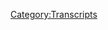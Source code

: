 {{Transcript
    | title         = [[25: Dennis Montgomery Investigation]]
    | caption       = [https://knowledgefight.libsyn.com/knowledge-fight-dennis-montgomery-investigation Listen to this episode on Libsyn]
    | episodeNumber = [[25: Dennis Montgomery Investigation|25]]
    | length        = 02:38:09
}}

{{MessageBox
    | header     = Warning: Bot Generated Content
    | text       = This transcript was automatically generated by transcription software and likely contains many mistakes and misattributions. Please check the audio for definitive quotes, attribution, and context.
    | image      = N3yvass4myg91.webp
    | imagewidth = 50px
    | id         = warning
}}

{{TranscriptBlock
    | name      = Alex Jones
    | timestamp = 00:00
    | text      = Andy in Kansas, you're on the air. Thanks for holding. Oh, Alex, I'm a first time caller. I'm a huge fan. I love your work.
}}

{{TranscriptBlock
    | name      = Dan
    | timestamp = 00:07
    | text      = Hey, everybody. Welcome back to knowledge fight. I'm Dan. I'm Jordan. We are back for yet another episode where we sit down and drink a little bit of wine and discuss what's going on in the wacky wacky world of Alex Jones.
}}

{{TranscriptBlock
    | name      = Jordan
    | timestamp = 00:20
    | text      = Is there is there a twist to that
}}

{{TranscriptBlock
    | name      = Dan
    | timestamp = 00:21
    | text      = there is there's a Chubby Checker featuring the Fat Boys level twist all right, we're done. Already is Chubby Checker. realized he did it was too late.
}}

{{TranscriptBlock
    | name      = Jordan
    | timestamp = 00:32
    | text      = The Fat Boys late too late for us.
}}

{{TranscriptBlock
    | name      = Dan
    | timestamp = 00:34
    | text      = All right. The twist is that I watched tons of Infowars and Alex Jones in particular. And I do not watch any not at all. Not at Iota except I did just tricky when you watch tried.
}}

{{TranscriptBlock
    | name      = Jordan
    | timestamp = 00:45
    | text      = You tried to get me to watch some and then David Knight appeared like a fucking demon from beneath the boring. Six level of hell
}}

{{TranscriptBlock
    | name      = Dan
    | timestamp = 00:56
    | text      = like the world's most boring hobo coming on TV. We
}}

{{TranscriptBlock
    | name      = Jordan
    | timestamp = 01:02
    | text      = find out he's got quite a bit of gray in his beard. I didn't realize that.
}}

{{TranscriptBlock
    | name      = Dan
    | timestamp = 01:05
    | text      = Oh, yeah, we're recording this on Sunday. And we wanted to check in because Alex had promoted online that he's about to drop a huge pizza gate bombshell. And so we wanted to check in on what that was. That's how I tricked you into watching so far At press time. No bombshell? Nothing. So we will monitor that and keep you up to date? Generally, probably well, no, not at all. I'm still standing by my former theory that I espoused in the last podcast. He got threatened with a lawsuit. Yeah,
}}

{{TranscriptBlock
    | name      = Jordan
    | timestamp = 01:33
    | text      = I think we can stick with that one.
}}

{{TranscriptBlock
    | name      = Dan
    | timestamp = 01:35
    | text      = I'm not sure that anything that he says today could shake my belief in that.
}}

{{TranscriptBlock
    | name      = Jordan
    | timestamp = 01:40
    | text      = No, he was definitely he was definitely at least served some sort of papers, maybe a subpoena to, you know, give
}}

{{TranscriptBlock
    | name      = Dan
    | timestamp = 01:47
    | text      = sure shit
}}

{{TranscriptBlock
    | name      = Jordan
    | timestamp = 01:48
    | text      = on or destroy any of you. Yeah, something like he was shook. He went, yeah. But anyway, almost as much as when he lost all his money. He was
}}

{{TranscriptBlock
    | name      = Dan
    | timestamp = 01:57
    | text      = way very shook. So today, what we're gonna do is we're gonna go over the you know, this is going to be a special Expo ze episode. Oh, boy. Generally what we do is I take a day in the life of Alex Jones, and I play the clips, and we discuss where he's incredibly wrong about everything, right. Today, what we're going to be doing is breaking down the entirety of last week. This is unprecedented, and a busted ass narrative that Alex is promoting. And the results of my incredibly deep research into why Alex Jones, I feel like he has to know that he's just being a complete liar. All right, he has to know
}}

{{TranscriptBlock
    | name      = Jordan
    | timestamp = 02:35
    | text      = I have gotten about 30 texts from you over this past week about how intense your research is. And I just wonder, I've been I wonder
}}

{{TranscriptBlock
    | name      = Dan
    | timestamp = 02:44
    | text      = I've been reading court documents.
}}

{{TranscriptBlock
    | name      = Jordan
    | timestamp = 02:46
    | text      = Why? What is wrong with the judge's decision? I want? Hey, that's, this is now this is eventually just going to turn into me wishing well on you
}}

{{TranscriptBlock
    | name      = Dan
    | timestamp = 02:58
    | text      = know, but see, the thing is, I'm thrilled.
}}

{{TranscriptBlock
    | name      = Jordan
    | timestamp = 03:00
    | text      = I know. That's one of the problems.
}}

{{TranscriptBlock
    | name      = Dan
    | timestamp = 03:03
    | text      = I had an amazingly great time reading up on all this stuff. Okay. I mean, some of the stuff that I found is like, legitimately horrifying, right? Because there's, there's, there's individuals that we're going to discuss, and you're probably aware of maybe one or two of them, Jesus. Sure he's gonna come in the mix. Delano Roosevelt, as he keeps being referred to on the Info Wars, Franklin Delano Roosevelt really? Yeah. Oh, boy. I think it's an accident, but I'm not sure.
}}

{{TranscriptBlock
    | name      = Jordan
    | timestamp = 03:30
    | text      = I don't. It could be a play on his cousin. The one anywhere he?
}}

{{TranscriptBlock
    | name      = Dan
    | timestamp = 03:35
    | text      = Possibly. But look, I there's a guy at least one who's gonna come up who we all know who he is. We've heard of him before. But the amount of research that I did really highlighted how much worse of a person he is. Okay, so that was not fun reading some of the stories about him. But oh, we're gonna get to it. Why are
}}

{{TranscriptBlock
    | name      = Jordan
    | timestamp = 03:55
    | text      = you teasing that? Because look, it's now all I can think about is who it might be? Well, my first thought is OJ for some reason, and I don't think that's right. No, we
}}

{{TranscriptBlock
    | name      = Dan
    | timestamp = 04:04
    | text      = watched that documentary. We know how bad a guy but a lot of good men. I know I'm doing too much teasing. But we have to start out our episodes as we tried to do each time with an out of context drop. It has nothing to do with what we're going to be talking about from Alex
}}

{{TranscriptBlock
    | name      = Alex Jones
    | timestamp = 04:19
    | text      = Gallup is back to fake polls. They have key demographics, key phone numbers they can call where they can produce any numbers they want. Does anybody believe that Trump has fallen from 56? Down to 37? In a national poll? No.
}}

{{TranscriptBlock
    | name      = Jordan
    | timestamp = 04:32
    | text      = Yep. Yep,
}}

{{TranscriptBlock
    | name      = Dan
    | timestamp = 04:33
    | text      = yep. Anyway,
}}

{{TranscriptBlock
    | name      = Jordan
    | timestamp = 04:35
    | text      = does anybody
}}

{{TranscriptBlock
    | name      = Dan
    | timestamp = 04:36
    | text      = believe a lot of people?
}}

{{TranscriptBlock
    | name      = Jordan
    | timestamp = 04:37
    | text      = Is that a hypothetical?
}}

{{TranscriptBlock
    | name      = Dan
    | timestamp = 04:39
    | text      = Maybe over 50% of the population? Yeah. All right. So anyway, here we go. Let's get to it. Let's get down to business. All right, because this is going to be intense.
}}

{{TranscriptBlock
    | name      = Jordan
    | timestamp = 04:50
    | text      = All right. I don't want to sing let's get down to business from the Mulan sound rather do
}}

{{TranscriptBlock
    | name      = Dan
    | timestamp = 04:54
    | text      = this is how we do it.
}}

{{TranscriptBlock
    | name      = Jordan
    | timestamp = 04:57
    | text      = I would really rather you didn't do
}}

{{TranscriptBlock
    | name      = Dan
    | timestamp = 04:59
    | text      = that. Be Right, the party's up on the west side.
}}

{{TranscriptBlock
    | name      = Jordan
    | timestamp = 05:03
    | text      = You know what, eventually I will make a man out of
}}

{{TranscriptBlock
    | name      = Dan
    | timestamp = 05:08
    | text      = just because I love pink. Oh also Carly Rae Jepsen, pink Lana Del Rey Carly Rae Jepsen and Dido. That's so far. All right, that's my Mount Rushmore.
}}

{{TranscriptBlock
    | name      = Jordan
    | timestamp = 05:20
    | text      = Okay, this bad boy, fuck you. Okay, okay, that's
}}

{{TranscriptBlock
    | name      = Dan
    | timestamp = 05:24
    | text      = fine. So as I said throughout the week, he's pitching this entire year.
}}

{{TranscriptBlock
    | name      = Jordan
    | timestamp = 05:28
    | text      = Are we on Enya?
}}

{{TranscriptBlock
    | name      = Dan
    | timestamp = 05:29
    | text      = Are we good with her case to case basis song by song. I like the Orinoco Flow. Or that song from Sweet November, only time, you
}}

{{TranscriptBlock
    | name      = Jordan
    | timestamp = 05:39
    | text      = already know more about any of than any human being just
}}

{{TranscriptBlock
    | name      = Dan
    | timestamp = 05:45
    | text      = listen, we gotta get out of business. Yeah. So here's Alex, on Mondays show, sort of giving an introduction to the thesis of what we're going to be talking about today. Okay.
}}

{{TranscriptBlock
    | name      = Alex Jones
    | timestamp = 05:56
    | text      = You're listening to the Alex Jones Show. Ladies and gentlemen, thank you for joining us on this Monday, March 20 2017. You got to drudge report.com. You can see the headline right in the middle column. It's been there since yesterday afternoon. NSA documents prove surveillance of Trump and his family bombshell discovery shows targets of NSA is project dragnet. It's an admittedly legal project. And now we've gotten basically the indexes of it or our sources have its share of Jor Pireaus. Cold Case posse has had this for two years, closed out of office as of last year, voted out of office. And that information has now been put out via info wars.com. Thanks because the Feds obviously under Obama did nothing. Well, there's a new sheriff in town in DC and
}}

{{TranscriptBlock
    | name      = Jordan
    | timestamp = 06:52
    | text      = he's no longer talk last week about he's gone.
}}

{{TranscriptBlock
    | name      = Alex Jones
    | timestamp = 06:55
    | text      = Soon you'll see evidence of NSA spying and this goes back as far as Obama is concerned, eight years. Eight years But isn't it interesting Drudge Report, where a new site in the world hands down second largest website in the world period after MSN top linked in the corner last night. Then it moved down this morning to the middle column. NSA documents surveillance on Trump family more project dragnet
}}

{{TranscriptBlock
    | name      = Jordan
    | timestamp = 07:27
    | text      = when he says that a complete sentence
}}

{{TranscriptBlock
    | name      = Dan
    | timestamp = 07:28
    | text      = No, because when he's saying more, that's that click here for more. He's reading the link. And then and then project dragnet is a second link. Okay, so he's he just doesn't he doesn't even know what he's reading on the page. You know, it's insane. He actually if we keep listening Yeah, his he doesn't again, his rhythm of that is is bananas. Trump surveilled more. Yeah. Jack drag, like,
}}

{{TranscriptBlock
    | name      = Jordan
    | timestamp = 07:51
    | text      = like, Christopher Walken is doing the show.
}}

{{TranscriptBlock
    | name      = Dan
    | timestamp = 07:53
    | text      = Yeah, it's it's, I mean, again, it is indicative of his lack of preparation. He doesn't know what he is actually about to talk about it all. It's It's infuriating. It drives me incredibly insane. But so we have the this clip isn't done. There's more. Oh, good. But before we get to it, I will say what we have already is the introduction of this theme. It's that there is an NSA CIA whistleblower who has come out who has a ton of documents that proves that Donald Trump is being surveilled. And as he as Alex steamrolls along with this, we will learn that not only is Donald Trump being surveilled and has been for years that can he was just a businessman, right? Not only that, Alex Jones, Michael Savage, other people's families and these
}}

{{TranscriptBlock
    | name      = Jordan
    | timestamp = 08:41
    | text      = just just other people's tons of folks just tons of fun yeah
}}

{{TranscriptBlock
    | name      = Dan
    | timestamp = 08:45
    | text      = being being surveilled.
}}

{{TranscriptBlock
    | name      = Jordan
    | timestamp = 08:47
    | text      = Edward noden No. Okay.
}}

{{TranscriptBlock
    | name      = Dan
    | timestamp = 08:49
    | text      = Although Snowden does get kicked out a little bit in this episode. Do you cook out Snowden he's a bad because he's so minor compared to what this whistleblower is bringing out all right. All right. And I assure you, we're gonna dig into every single element of this. Oh, boy. I will. It's gonna get deep. If in the next two and a half to three hours. Oh, boy, you we don't end up with everyone who hears this realizing that this is nothing. I will commit hairy carry? No, I want. Nope, that's a promise. That's a verbal contract anyway, but
}}

{{TranscriptBlock
    | name      = Jordan
    | timestamp = 09:21
    | text      = exactly. Dance, Patria otherwise you won't be able to commit hairy carry.
}}

{{TranscriptBlock
    | name      = Dan
    | timestamp = 09:31
    | text      = It's the only way to go about things honorably.
}}

{{TranscriptBlock
    | name      = Alex Jones
    | timestamp = 09:34
    | text      = You'd think Ms. Sham would at least come out and say it wasn't true. Kind of like when we got the mic reports from the state police and then from federal marshals, another copy from a different division because there were all the different variants depending on who they were sent to him. And for a week the media ignored it. Then they said it was fake. Then they said okay, it's real. Well, of course it was real. I didn't just get it from my sources and believe it I also called Old the phone numbers on there. And the FBI is like, you're not supposed to have that. Where are you we're. And then little arguments about a set it's already out. Already have it's ready to be published. I'm publishing it right now. So there you go. NSA documents, surveillance on Trump family more. Project Dragnet, Dragnet,
}}

{{TranscriptBlock
    | name      = Dan
    | timestamp = 10:21
    | text      = again, that's him reading the links, and not figuring out how sentence works
}}

{{TranscriptBlock
    | name      = Jordan
    | timestamp = 10:25
    | text      = on Dan Akroyd. Project drag not that.
}}

{{TranscriptBlock
    | name      = Dan
    | timestamp = 10:32
    | text      = I don't remember. I have no idea. Just the facts, ma'am. Yes. Well, here we go. Was it there to make the movie with the rock and Steve Carell? Is that right?
}}

{{TranscriptBlock
    | name      = Jordan
    | timestamp = 10:40
    | text      = I don't know if they did not do that.
}}

{{TranscriptBlock
    | name      = Dan
    | timestamp = 10:42
    | text      = I know they made a dragnet
}}

{{TranscriptBlock
    | name      = Jordan
    | timestamp = 10:42
    | text      = movie. Yeah. With Tom Hanks. And Dan Aykroyd?
}}

{{TranscriptBlock
    | name      = Dan
    | timestamp = 10:46
    | text      = No, that was the old one. They made a new one with Steve Carell. What? I don't think the rock was in it. I think I'm conflicted. I don't think you're at I don't this is so irrelevant to the point. What is so on Sunday of last week, Info Wars published what they believed, or what they are claiming is a database of phone numbers and addresses, right? And Alex has said this, these were my old phone numbers. This is correct. These are the phone numbers that I have for Donald Trump. These are real phone numbers. But as we know, he doesn't know Donald Trump's phone number. Now.
}}

{{TranscriptBlock
    | name      = Jordan
    | timestamp = 11:22
    | text      = Every time he gets a call. He's like, Wait, it I think this is the right area code for the press. He keeps
}}

{{TranscriptBlock
    | name      = Dan
    | timestamp = 11:27
    | text      = saying that. So he's claimed that he has multiple phone numbers for Trump. It it falls flat for us.
}}

{{TranscriptBlock
    | name      = Jordan
    | timestamp = 11:34
    | text      = But well, but he does have Trump's in different area codes. Right. Yeah, that what we're saying right there. Yeah.
}}

{{TranscriptBlock
    | name      = Dan
    | timestamp = 11:39
    | text      = Rest in peace night dog. But he has he has these things that he published with some redacted parts, you know, like, you don't want to think or you you don't want to get fired? Well, no, but you don't even if you do have this information that you've got, you don't want to Doc's tons of people. So they, you know, clipped off parts of phone numbers and what have you. Okay, they claimed that it was a part of a massive index of people who were being spied on. And this is from this whistleblowers, information. Now, the problem that we have with that, is that that is completely unprovable. And all of this information could have been gotten by someone who has the minimal amount of hacking skills and is willing to falsify documents. Yeah. So keep that in mind. As we go further. I
}}

{{TranscriptBlock
    | name      = Jordan
    | timestamp = 12:24
    | text      = am struggling to keep it in mind right now.
}}

{{TranscriptBlock
    | name      = Dan
    | timestamp = 12:26
    | text      = Anything that Alex has posted, does not have to come. Like every piece of evidence that he's posted on the website does not have to come from, like an NSA source, or source. It's all very easily accessible information. Like a lot of the information is the address of Mar a Lago. I could Google that. Yeah.
}}

{{TranscriptBlock
    | name      = Jordan
    | timestamp = 12:45
    | text      = And is it is it? Did he just print out like a part of the phonebook?
}}

{{TranscriptBlock
    | name      = Dan
    | timestamp = 12:49
    | text      = I don't think he did. I think someone else did and sent it to him as evidence of a leak.
}}

{{TranscriptBlock
    | name      = Jordan
    | timestamp = 12:54
    | text      = Okay, so it's, it's not the white papers. It's the white pages. That's what I got. Nailed it. So I can sound bite. Yeah, you think I can't sound bye, bye, baby on bail all day.
}}

{{TranscriptBlock
    | name      = Dan
    | timestamp = 13:06
    | text      = So this is basically the construction of what is going on.
}}

{{TranscriptBlock
    | name      = Jordan
    | timestamp = 13:12
    | text      = Right? This building the foundation of a lie about spies. Spy, a spy lie.
}}

{{TranscriptBlock
    | name      = Dan
    | timestamp = 13:18
    | text      = And Alex is using whatever information that he got as evidence that Trump has been being spied on. He's using it as evidence that he was right all along, which is none. Right. So on Monday, he has an interview with a guy named Mike Zullo. Okay, and Mike Zullo is a former detective. And for what
}}

{{TranscriptBlock
    | name      = Jordan
    | timestamp = 13:41
    | text      = Yes, so he's come back for one last job right? Is he is he two or three days away from retirement? Please give me something
}}

{{TranscriptBlock
    | name      = Dan
    | timestamp = 13:48
    | text      = certainly past okay. He's currently a used car dealer as as far as I can. Okay, that's what I found in my slight bits of research sideways move. I don't care too much about Mike Zullo necessarily. All right. What I do care about more is that he is an employee and former former employee because he's not he's not in work anymore. of Sheriff Joe Arpaio gray he was a member of his cold case posse and now I think it is time that we start to deal a tiny bit with Joe Arpaio. That
}}

{{TranscriptBlock
    | name      = Jordan
    | timestamp = 14:22
    | text      = racist garbage pile of human fuckface
}}

{{TranscriptBlock
    | name      = Dan
    | timestamp = 14:26
    | text      = he that's what I was talking about. All right, earlier when I said when you look into him, he's way worse than even what you just said.
}}

{{TranscriptBlock
    | name      = Jordan
    | timestamp = 14:34
    | text      = Yeah, I did not know if you could get worse than everything I know about him.
}}

{{TranscriptBlock
    | name      = Dan
    | timestamp = 14:40
    | text      = So we're gonna get to it and Mike Zullo is going to make the argument
}}

{{TranscriptBlock
    | name      = Jordan
    | timestamp = 14:44
    | text      = like finding out the devil is also Alex Jones. Like it just doesn't get much worse that you think the devil can't go lower. But there we go.
}}

{{TranscriptBlock
    | name      = Dan
    | timestamp = 14:51
    | text      = Yeah, the devil also like, you know, cheats at cards or something like that. God dammit, man. Come on.
}}

{{TranscriptBlock
    | name      = Jordan
    | timestamp = 14:59
    | text      = In the old ones, So you always shoot him. Yeah.
}}

{{TranscriptBlock
    | name      = Dan
    | timestamp = 15:01
    | text      = So we'll get to Zula was point, which is basically, that when Joe Arpaio was being tried, right for contempt of court, yeah, for not making the necessary changes that a judge insisted that he make based on findings that they had of racial discrimination in the Maricopa County police force, right,
}}

{{TranscriptBlock
    | name      = Jordan
    | timestamp = 15:25
    | text      = the part where he didn't follow the law on one occasion twice, and then also did in the fall, didn't follow the law telling him to follow the law.
}}

{{TranscriptBlock
    | name      = Dan
    | timestamp = 15:33
    | text      = There were two times that he was brought into court in 2008. And 2010. Ran told you need to make these changes. This is a severe problem. And then he didn't, and he was held in contempt of court. Yeah. Instead of
}}

{{TranscriptBlock
    | name      = Jordan
    | timestamp = 15:45
    | text      = arrested and had his left leg cut off as what should have happened,
}}

{{TranscriptBlock
    | name      = Dan
    | timestamp = 15:50
    | text      = right? In this court case.
}}

{{TranscriptBlock
    | name      = Jordan
    | timestamp = 15:52
    | text      = I don't want to do like he's right legged. So I don't want to remove his good leg. You need to dominant legs to
}}

{{TranscriptBlock
    | name      = Dan
    | timestamp = 15:58
    | text      = be able to kick Yeah, exactly. So Mike Zullo is gonna make the argument as we go along that he was being he was being surveilled upon and wiretapped during that investigation, and we'll deal with that in a moment. But what I want to deal with first is I want to give an accurate picture of who Sheriff Joe Arpaio is let's
}}

{{TranscriptBlock
    | name      = Jordan
    | timestamp = 16:18
    | text      = get down to it. I have
}}

{{TranscriptBlock
    | name      = Dan
    | timestamp = 16:21
    | text      = pages ugly of instances where any single one of these is disqualifying. So get ready.
}}

{{TranscriptBlock
    | name      = Jordan
    | timestamp = 16:31
    | text      = Does he say grab him by the pussy a bunch? Because we know that's the only locker
}}

{{TranscriptBlock
    | name      = Dan
    | timestamp = 16:36
    | text      = room so he's the Sheriff of Maricopa County in Arizona. Yeah. In 1993. Joe, our Pio set up a tent city to houses inmates outside he did not believe that they deserve to be inside. Great. Our Pio literally describe the tent city as a quote concentration camp. That's good, bad news.
}}

{{TranscriptBlock
    | name      = Jordan
    | timestamp = 16:53
    | text      = I like his willingness to embrace his monstrosity, like he didn't even bother to call it something different. He's like, if I could burn you, I would. I would totally do that. Speaking
}}

{{TranscriptBlock
    | name      = Dan
    | timestamp = 17:04
    | text      = about the law or something says I can't speaking of burning these inmates. Please don't say any more after that on July 2 2011. When temperatures and Phoenix hit 118 degrees Fahrenheit. Our Pio measured the temperature inside Tent City tents as 145 degrees Fahrenheit. Some inmates complained that their fans near their beds were not working and that their shoes were melting from the heat cheeses during the summer of 2003. when outside temperatures exceeded 110 degrees Fahrenheit, our Pio said to complaining inmates it's 120 degrees in Iraq and the soldiers are living in tents and they didn't commit any crimes. So shut your mouths, which is horrible.
}}

{{TranscriptBlock
    | name      = Jordan
    | timestamp = 17:42
    | text      = He's not a human being is
}}

{{TranscriptBlock
    | name      = Dan
    | timestamp = 17:43
    | text      = he? No, he's not in 1990 How
}}

{{TranscriptBlock
    | name      = Jordan
    | timestamp = 17:46
    | text      = do you how do you do that? And how do you not have any empathy for another human being
}}

{{TranscriptBlock
    | name      = Dan
    | timestamp = 17:50
    | text      = in 1997 Amnesty International said our piles Tent City Jail is not a quote adequate or humane alternative to housing inmates in suitable jail facilities.
}}

{{TranscriptBlock
    | name      = Jordan
    | timestamp = 18:01
    | text      = People get mad when you leave a dog in a fucking car. And this dude is literally burning people alive in the desert sun
}}

{{TranscriptBlock
    | name      = Dan
    | timestamp = 18:09
    | text      = Tent City is criticized by groups contending that there are violations of human and constitutional rights implicit in its formation.
}}

{{TranscriptBlock
    | name      = Jordan
    | timestamp = 18:18
    | text      = Oh, the rights. It's a war crime. Yep. You. You wouldn't do that at fucking Guantanamo Bay. Well, his
}}

{{TranscriptBlock
    | name      = Dan
    | timestamp = 18:25
    | text      = argument is that they're criminals and who cares? That's a bad argument. beroukhim that committed crimes? No,
}}

{{TranscriptBlock
    | name      = Jordan
    | timestamp = 18:31
    | text      = that's a really bad argument. Sure.
}}

{{TranscriptBlock
    | name      = Dan
    | timestamp = 18:32
    | text      = One of our piles public relations actions was the requirement that inmates wear pink underwear in order to prevent its theft by the released inmates, which is a stupid rationale. He claimed Yeah, but
}}

{{TranscriptBlock
    | name      = Jordan
    | timestamp = 18:43
    | text      = I mean, that's the most harmless thing I've ever heard anybody do so
}}

{{TranscriptBlock
    | name      = Dan
    | timestamp = 18:47
    | text      = he claims that he has saved the county $70,000 In the first year of this rule was in effect, that's a lot of fucking underwear. That's
}}

{{TranscriptBlock
    | name      = Jordan
    | timestamp = 18:54
    | text      = lies. Our Pio. Subsequently hardware costs 50 cents more. And
}}

{{TranscriptBlock
    | name      = Dan
    | timestamp = 18:59
    | text      = our Pio subsequently started to sell customized pink boxers with the Maricopa county sheriff's logo and go Joe on them as a fundraiser for Sheriff's Posse Association. What despite allegations of misuse of funds received from these sales, our Pio declined to provide an accounting for the money. So he basically used it as a promotional tool. And there's no evidence also that he saved that $70,000 at all. So so it's
}}

{{TranscriptBlock
    | name      = Jordan
    | timestamp = 19:24
    | text      = so we're ending with his financial crimes.
}}

{{TranscriptBlock
    | name      = Dan
    | timestamp = 19:27
    | text      = We're not even. We're not even close. No. In 2010 Our Pio put together an armed illegal immigration policy to help enforce immigration law you
}}

{{TranscriptBlock
    | name      = Jordan
    | timestamp = 19:36
    | text      = keep saying pase pase is bad. It's real bad.
}}

{{TranscriptBlock
    | name      = Dan
    | timestamp = 19:39
    | text      = You know what it gets worse. This policy included actors Steven Seagal and Lou Ferrigno.
}}

{{TranscriptBlock
    | name      = Jordan
    | timestamp = 19:45
    | text      = No, that's better. I am way more comfortable with that posse. Now they have gone one. I know that that Posse is immune to ninjas. That's the first thing we know about that poor voodoo, no ninjas, and then And if anybody gets really out of control, they've got somebody to fall back on. He's a big green guy.
}}

{{TranscriptBlock
    | name      = Dan
    | timestamp = 20:08
    | text      = He's angry you would not you would not like me if you're
}}

{{TranscriptBlock
    | name      = Jordan
    | timestamp = 20:11
    | text      = especially not if you're Oh god. Joe Arpaio is a monster.
}}

{{TranscriptBlock
    | name      = Dan
    | timestamp = 20:16
    | text      = Dude, we're not even close to the tip of the iceberg. The ACLU has alleged that quote our Pio routinely abused pre trial detainees at Maricopa County jail by feeding them moldy bread, rotten fruit and other contaminated food, housing them in cells so hot is to endanger their health, denying them care for serious medical and mental health needs and keeping them packed as tightly as sardines and holding cells for days at a time during intake now that
}}

{{TranscriptBlock
    | name      = Jordan
    | timestamp = 20:41
    | text      = they've been looking middle medieval ages, what is fucking happening? That's
}}

{{TranscriptBlock
    | name      = Dan
    | timestamp = 20:45
    | text      = before they were charged. That's before they were charged with a fucking crime. This is pre trial detainee.
}}

{{TranscriptBlock
    | name      = Jordan
    | timestamp = 20:51
    | text      = That's not good. That's you should probably treat those people I know you should treat human beings like human beings.
}}

{{TranscriptBlock
    | name      = Dan
    | timestamp = 20:58
    | text      = A federal judge named Neil wake ruled in 2008 and 2010 that the county jails violated human and constitutional rights of the inmates.
}}

{{TranscriptBlock
    | name      = Jordan
    | timestamp = 21:06
    | text      = Yeah, that's a very simple, really, that should have taken like 20 seconds
}}

{{TranscriptBlock
    | name      = Dan
    | timestamp = 21:11
    | text      = under our Pio. The Maricopa county jails have lost accreditation multiple times. In September 2008, the National Committee on Correctional Health Care terminated the accreditation of Maricopa county sheriff's office jails, for failure to maintain compliance with national standards and providing false information about such compliance.
}}

{{TranscriptBlock
    | name      = Jordan
    | timestamp = 21:29
    | text      = What does that mean?
}}

{{TranscriptBlock
    | name      = Dan
    | timestamp = 21:30
    | text      = They lied? What do you mean? No, I
}}

{{TranscriptBlock
    | name      = Jordan
    | timestamp = 21:31
    | text      = mean, last accreditation, does that mean people aren't allowed to be in there anymore?
}}

{{TranscriptBlock
    | name      = Dan
    | timestamp = 21:35
    | text      = No, just that they're not supported by these medical associations that are in charge of sort of keeping track and making sure that jails are treating people humanely.
}}

{{TranscriptBlock
    | name      = Jordan
    | timestamp = 21:44
    | text      = So they're just so he's still allowed to treat people in humanely they just say, I think that's bad,
}}

{{TranscriptBlock
    | name      = Dan
    | timestamp = 21:51
    | text      = basically. Yeah. But that's a big deal. They're
}}

{{TranscriptBlock
    | name      = Jordan
    | timestamp = 21:53
    | text      = fucking amazed. But
}}

{{TranscriptBlock
    | name      = Dan
    | timestamp = 21:54
    | text      = it's awesome.
}}

{{TranscriptBlock
    | name      = Jordan
    | timestamp = 21:55
    | text      = I love though I love their life saving ability. They
}}

{{TranscriptBlock
    | name      = Dan
    | timestamp = 21:57
    | text      = have no like enforcement capabilities, but they do have, like, me, how is it that we
}}

{{TranscriptBlock
    | name      = Jordan
    | timestamp = 22:06
    | text      = can get a fuck face to go to a goddamn pizza restaurant, but we can't get human beings to save other human beings lives that are being burned alive
}}

{{TranscriptBlock
    | name      = Dan
    | timestamp = 22:15
    | text      = in October 2000. Liberals are policies. That's why in October 2008, a US District Court judge ruled that grossly inadequate conditions at the Maricopa County Jail, overseen by our Pio are unconstitutional and jeopardize the health and safety of prisoners. Yeah, I hate to keep hammering on that. But these are different cases. Also. Our Pio has said that his jails are meant as places of punishment, and the inhabitants are criminals, although in fact most inmates have not been convicted of a crime and are awaiting trial. Fuck you.
}}

{{TranscriptBlock
    | name      = Jordan
    | timestamp = 22:45
    | text      = Fuck What the fuck it's
}}

{{TranscriptBlock
    | name      = Dan
    | timestamp = 22:48
    | text      = worse. Where did it gets worse fucking come from it gets worse. Who
}}

{{TranscriptBlock
    | name      = Jordan
    | timestamp = 22:52
    | text      = the fuck leg gets worse, at least Ted Bundy was honest about his monstrosity. Like I would much rather like he's a sociopath that still allowed to roam the streets like he just figured out how to fucking turn it into a money like he turned being Ted Bundy into a job. That's what he did.
}}

{{TranscriptBlock
    | name      = Dan
    | timestamp = 23:13
    | text      = And he was reelected like four times
}}

{{TranscriptBlock
    | name      = Jordan
    | timestamp = 23:15
    | text      = that. Well, Arizona is a fucking garbage hole filled with old white people. That's
}}

{{TranscriptBlock
    | name      = Dan
    | timestamp = 23:19
    | text      = fair. Here's another one for you. Under our PIO, the Maricopa county sheriff's office may have improperly cleared or reported as solved as many as 75% of cases without arrest or proper investigation as a grab you during a three year period ending in 2007 More than 400 sex crimes reported to our piles office now were inadequately investigate or not investigated at all. No while providing police services for El Mirage Arizona. The Maricopa county sheriff's office under our Pio failed to follow through on at least 32 reported child molestation Jesus fuck away even though the sub the suspects were known in all but six cases many here's why many of the the children who were victims were illegal immigrants fuck doesn't care.
}}

{{TranscriptBlock
    | name      = Jordan
    | timestamp = 24:08
    | text      = How do you not care about that? I don't know you're like even fuck.
}}

{{TranscriptBlock
    | name      = Dan
    | timestamp = 24:15
    | text      = In 1999 Undercover Maricopa county sheriff's office deputies arrested James Seville then 18 years old and charged him with plotting to kill our Pio with a pipe bomb. A local television station had been tipped off to the arrest by the Maricopa county sheriff's office and broadcast footage of the arrest that evening. The Maricopa county sheriff's office held a news conference shortly after the arrest and our Pio appeared in interviews on a local television station saying quote if they think they're going to scare me away with bombs and everything else, it's not going to bother me. After spending four years in jail awaiting trial. Seville was about two years awaiting trial. Yep, he was about to sign a plea deal that would have sent him to prison for 20 years. Although he maintained his innocence. He was initially unwilling to take a chance on being sentenced to even longer than that. that he had been convicted if you were convicted. However, the former head of undercover investigations for the Maricopa county sheriff's office called Seville's legal team with a bombshell. Based on his review of the case, he felt that Seville had been entrapped. Although entrapment is all but impossible to prove in most jurisdictions. Seville's attorneys eventually discovered that the Maricopa county sheriff's office detectives had bought the bomb parts themselves what then convinced Seville to build it even though he was not predisposed to commit such a crime. On July 9 22,003, America County Superior Court jury acquitted Seville finding that the bomb plot was an elaborate publicity stunt to boost our piles reelection bid in 2000. Your fucking Syria 2000 Force did the Nixon in 2004 Seville argued our PIO and the Maricopa County or he sued our Pio in Maricopa County for wrongful arrest and entrapment, seeking $10 million in damages.
}}

{{TranscriptBlock
    | name      = Jordan
    | timestamp = 25:56
    | text      = He deserves more and Joe Arpaio should have been hit with a fucking pipe bomb
}}

{{TranscriptBlock
    | name      = Dan
    | timestamp = 26:01
    | text      = in 2008 The suit was settled with Maricopa County paying Seville $1.6 million. So little bit less than the 10 He should have gotten he should have
}}

{{TranscriptBlock
    | name      = Jordan
    | timestamp = 26:09
    | text      = gotten fucking a billion dollars out. So I am like this is the hardest thing. I am against the death penalty. But Joe Arpaio should be fucking killed. He should be dead he is there's only there's only one reason for the death penalty. It's for fucking monsters like him.
}}

{{TranscriptBlock
    | name      = Dan
    | timestamp = 26:28
    | text      = He's abused the public trust to such an A.
}}

{{TranscriptBlock
    | name      = Jordan
    | timestamp = 26:31
    | text      = He's abused human beings. Yeah.
}}

{{TranscriptBlock
    | name      = Alex Jones
    | timestamp = 26:33
    | text      = The justice should be fucking,
}}

{{TranscriptBlock
    | name      = Jordan
    | timestamp = 26:35
    | text      = like there's no other. There's no other solution for that. We're not done. We're no he's already dead. This is the producer. He's already in my brain. It
}}

{{TranscriptBlock
    | name      = Dan
    | timestamp = 26:47
    | text      = gets even worse. It can't. The Justice Department accused our Pio of engaging in quote, unconstitutional policing by unfairly targeting Latinos for detention and arrest and retaliate retaliating against critics. In the report, the Justice Department concluded that our Pio oversaw, quote, The worst pattern of racial profiling in US history in 2015.
}}

{{TranscriptBlock
    | name      = Jordan
    | timestamp = 27:07
    | text      = That's fucking hard to do after, after all, our genocides. That's a tough one. Yeah. If you get labeled with that,
}}

{{TranscriptBlock
    | name      = Dan
    | timestamp = 27:14
    | text      = wow. In 2015, our Pio was charged with contempt of court for failing to implement a court's required changes to his police force regarding rampant racial profiling. He was also found to have destroyed evidence in the case. Yeah, a fucking course he did. He has also publicly promoted the Obama birther hoax repeatedly up to December of last year 2016 He was quote, investigating the birth certificate, and he erroneously claimed he found nine points of forgery and Obama's birth certificate. So, all right, in 2008 I
}}

{{TranscriptBlock
    | name      = Jordan
    | timestamp = 27:45
    | text      = was gonna take notes, but then I just started slitting my fucking wrists
}}

{{TranscriptBlock
    | name      = Dan
    | timestamp = 27:49
    | text      = in 2008 when Phoenix Mayor Phil Gordon called the federal investigation into our or called for a federal investigation into our piles, immigration enforcement tactics. Our piles office responded by demanding the mayor's emails and phone logs. Our pile also had his critic, Maricopa County Supervisor Don Stapley, a Republican arrested on suspicion of failing to properly disclose disclose business interest. Stapley agreed to a 3.5 million settlement in his lawsuit against our Pio Thomas and the county for false arrest. So he's tried to jail his critics multiple times and been sued for it and lost. He's costing the county so many millions of dollars because of these illegal tactics that he's undergone. And he was reelected four times. And they tried to have like a runoff election twice. And dropped the mic there. It failed both times. reappraising? Yeah, really Yeah. But I mean, oh, that's Wow. That's how it goes.
}}

{{TranscriptBlock
    | name      = Jordan
    | timestamp = 28:48
    | text      = How did how could this country have elected Trump? That's how that's how
}}

{{TranscriptBlock
    | name      = Dan
    | timestamp = 28:52
    | text      = that's how it goes with deeply entrenched, like, illegal
}}

{{TranscriptBlock
    | name      = Jordan
    | timestamp = 28:56
    | text      = operation is fucking racist pile of shit.
}}

{{TranscriptBlock
    | name      = Dan
    | timestamp = 28:59
    | text      = Yeah. So you might think that, you know, he's a racist, he's a bigot. He's awful. But
}}

{{TranscriptBlock
    | name      = Jordan
    | timestamp = 29:03
    | text      = how is he not in jail? Because
}}

{{TranscriptBlock
    | name      = Dan
    | timestamp = 29:05
    | text      = he argues that he gets results.
}}

{{TranscriptBlock
    | name      = Jordan
    | timestamp = 29:07
    | text      = How is he not in jail, though? Well, he committed all the crime he might be soon. He should be dead. He ordered.
}}

{{TranscriptBlock
    | name      = Dan
    | timestamp = 29:13
    | text      = His argument is that he is gruff, but he gets results. No, but that's not an argument in a case of law. But also listen to this in 1998. I can't argue
}}

{{TranscriptBlock
    | name      = Jordan
    | timestamp = 29:23
    | text      = Oh, okay. Here's Jordan, you're under arrest for terrorism. Excuse me. I believe I get results. And that's not an argument the 1998
}}

{{TranscriptBlock
    | name      = Dan
    | timestamp = 29:31
    | text      = Our Pio commission to study by Arizona State University criminal justice professor Murray L. Griffin to examine recidivism rates based on conditions of confinement. So basically like before, how often people come back, but it's also the study is supposed to be before him and after him are like, wow, he's in charge and his predecessor Oh, for fucks sakes, comparing recidivism rates under our Pio to those of his predecessor, the study found quote, There is no significant difference in recidivism observed between those offenders released in 1989 to 90 and those released in 1994 to 1995 So
}}

{{TranscriptBlock
    | name      = Jordan
    | timestamp = 30:05
    | text      = what you're saying is that he is both a criminal a monster and is defensive I get results does not actually get results
}}

{{TranscriptBlock
    | name      = Dan
    | timestamp = 30:12
    | text      = statistically It is a lie. He's a fucking
}}

{{TranscriptBlock
    | name      = Jordan
    | timestamp = 30:14
    | text      = How can you How could you not prosecute him? Like there's no there's no way that you could not put him in jail forever and ever and ever and for all the lives that
}}

{{TranscriptBlock
    | name      = Dan
    | timestamp = 30:27
    | text      = are I know that this is a lot of information and it's long but I'm giving you I want to
}}

{{TranscriptBlock
    | name      = Jordan
    | timestamp = 30:31
    | text      = believe in reincarnation or ghosts just so that I can be tortured every moment for the rest of fucking eternity.
}}

{{TranscriptBlock
    | name      = Dan
    | timestamp = 30:40
    | text      = I'm giving you all of this information and there's still even more but the reason is because the interview that Alex does is with this guy is close associate Okay, so a guy who no we're in water for Joe Arpaio, right is who Alex has,
}}

{{TranscriptBlock
    | name      = Jordan
    | timestamp = 30:52
    | text      = by the by the transitive property of You're a fucking monster, we can determine that we're talking to a fucking man that this
}}

{{TranscriptBlock
    | name      = Dan
    | timestamp = 31:00
    | text      = guy was up to some shit. Yeah,
}}

{{TranscriptBlock
    | name      = Jordan
    | timestamp = 31:01
    | text      = he's an evil man.
}}

{{TranscriptBlock
    | name      = Dan
    | timestamp = 31:02
    | text      = So guys, here's here's the situation. There's a lot of really fucked up stuff that you can find out about the history of Joe Arpaio. And the Maricopa County Sheriffs Association.
}}

{{TranscriptBlock
    | name      = Jordan
    | timestamp = 31:12
    | text      = And I just got a fucking bullet point list of the absolute utter monstrosity of this man
}}

{{TranscriptBlock
    | name      = Dan
    | timestamp = 31:20
    | text      = upon reflection, me and Jordan have talked it over and we've decided that a lot of the stuff is not right for us to necessarily be broadcasting,
}}

{{TranscriptBlock
    | name      = Jordan
    | timestamp = 31:30
    | text      = I think I think you should find this on your own in a comfortable place because listening to it in a row is overwhelming it It shook me. So
}}

{{TranscriptBlock
    | name      = Dan
    | timestamp = 31:42
    | text      = a good place to start is just his Wikipedia page. Yeah, no kid, lot of citations you can find about that. If you want to go you can find out more about the depths of the truly irresponsible and evil police work that he Joe our Pio presided over, he
}}

{{TranscriptBlock
    | name      = Jordan
    | timestamp = 31:59
    | text      = ranks up there with everyone convicted in the Nuremberg trials. I genuinely, I genuinely believe that.
}}

{{TranscriptBlock
    | name      = Dan
    | timestamp = 32:06
    | text      = So anyway, guys, this is the sort of look into it. Whoa, whoa, wait, we'll be here.
}}

{{TranscriptBlock
    | name      = Jordan
    | timestamp = 32:13
    | text      = Are we gonna are we gonna give a moment of silence? No. Let's get into it. Feel free to press pause. We will wait four seconds for you. And then we'll kick right back in.
}}

{{TranscriptBlock
    | name      = Dan
    | timestamp = 32:23
    | text      = There's me like tapping my foot waiting. So here we go. We get into now this interview with Mike Zullo. Yeah, that who again is one of the higher ups of the Maricopa County former higher ups as it were. Alex does a lot
}}

{{TranscriptBlock
    | name      = Jordan
    | timestamp = 32:38
    | text      = of vamping accomplice to every single thing that Joe Arpaio has done. Yes. Well, I mean, I mean, he hasn't always been there but a in spirit. Yeah, he
}}

{{TranscriptBlock
    | name      = Dan
    | timestamp = 32:48
    | text      = implicitly signed off by supporting him and still supporting him to this day. So Alex does a lot of sort of, like opening presentation before he gets to the interview. So I'm gonna play a couple clips of that. Okay.
}}

{{TranscriptBlock
    | name      = Alex Jones
    | timestamp = 33:00
    | text      = bombshell, Obama, Obama's NSA illegally spying on Cheryl for piles prosecution. They've got the documents, the surveillance, or piles house, his office all of its spied on and used in the federal court. Again, Sheriff our bio they're trying to put in prison. Wow. Good Federal officer, long serving decorated Sheriff Patriot monster. Obama tried to put him in prison murderer using a spotty grid to try to make up garbage
}}

{{TranscriptBlock
    | name      = Jordan
    | timestamp = 33:29
    | text      = racist.
}}

{{TranscriptBlock
    | name      = Alex Jones
    | timestamp = 33:30
    | text      = And guess who else is in the database? Yours truly. Isn't that just special? the who's who of the Patriots in there? Kind of want to get on that list? Don't you know?
}}

{{TranscriptBlock
    | name      = Jordan
    | timestamp = 33:43
    | text      = Definitely not.
}}

{{TranscriptBlock
    | name      = Dan
    | timestamp = 33:46
    | text      = Shifting about to pay.
}}

{{TranscriptBlock
    | name      = Jordan
    | timestamp = 33:47
    | text      = Which which list? Was he shifting right there?
}}

{{TranscriptBlock
    | name      = Dan
    | timestamp = 33:49
    | text      = I think it was the red list. So ready later?
}}

{{TranscriptBlock
    | name      = Jordan
    | timestamp = 33:51
    | text      = Oh, no.
}}

{{TranscriptBlock
    | name      = Dan
    | timestamp = 33:53
    | text      = So the argument that he's making there?
}}

{{TranscriptBlock
    | name      = Jordan
    | timestamp = 33:56
    | text      = The blacklist,
}}

{{TranscriptBlock
    | name      = Dan
    | timestamp = 33:57
    | text      = maybe it was commies? I don't know.
}}

{{TranscriptBlock
    | name      = Jordan
    | timestamp = 34:01
    | text      = Is that isn't that the one that started David do company where you know, that's the red shoe diarrhea.
}}

{{TranscriptBlock
    | name      = Dan
    | timestamp = 34:06
    | text      = So the argument that he's making there is that our Pio was being spied on during his trial and what have you. This is absolute utter nonsense. Why would you need to the secondary argument that he's making is that this database has come out with all of these all these people's names and Alex
}}

{{TranscriptBlock
    | name      = Jordan
    | timestamp = 34:24
    | text      = Jones is one of them. The NOC list for a mission impossible.
}}

{{TranscriptBlock
    | name      = Dan
    | timestamp = 34:27
    | text      = I think it's the blacklist org James corrected my reference. All right, fine.
}}

{{TranscriptBlock
    | name      = Jordan
    | timestamp = 34:31
    | text      = We'll get to you in this round.
}}

{{TranscriptBlock
    | name      = Dan
    | timestamp = 34:33
    | text      = We'll get a little bit further down the line and make sure I'll get back to why that's bullshit in a second. But let's get through his his introductions here. This is where he connects what's going on the our Pio spying situation to what we're going to be talking about later. The bigger case that involves Trump that involves Alex it's this guy named Dennis Montgomery, who is that NSA CIA with So blower right, who is much bigger than Snowden? I swear
}}

{{TranscriptBlock
    | name      = Jordan
    | timestamp = 35:02
    | text      = to God, have you seen the movie Zodiac? Yeah. Have you seen any movie where somebody has a giant fucking pinboard filled with string connecting one thing to another? Because it's on your goddamn wall. It's in my head. It's ah,
}}

{{TranscriptBlock
    | name      = Dan
    | timestamp = 35:18
    | text      = this one's real simple. I assure you this is not that
}}

{{TranscriptBlock
    | name      = Jordan
    | timestamp = 35:22
    | text      = hard to do one line of string. That's all we needed for this. Basically,
}}

{{TranscriptBlock
    | name      = Alex Jones
    | timestamp = 35:27
    | text      = this was all brought to them years ago in federal court. They ignored it. And they certainly tried coming after our Pio even harder because they knew he had the whistleblower that had all this information.
}}

{{TranscriptBlock
    | name      = Dan
    | timestamp = 35:37
    | text      = So he connects everything there. This whistleblower in question is this guy named Dennis Montgomery, Dennis Montgomery. Would you like backstory on him now or later?
}}

{{TranscriptBlock
    | name      = Jordan
    | timestamp = 35:48
    | text      = Let's go with half and half. Give me one bit of backstory.
}}

{{TranscriptBlock
    | name      = Dan
    | timestamp = 35:52
    | text      = One bit of backstory. Okay, here's a fun one. Dennis Montgomery was a guy who he founded a video compression noise filtering business called E trepat. Technologies,
}}

{{TranscriptBlock
    | name      = Jordan
    | timestamp = 36:02
    | text      = a video compression noise filtering business. Like
}}

{{TranscriptBlock
    | name      = Dan
    | timestamp = 36:06
    | text      = in 1998. He founded this company, okay. The business started out as a tool for the casino industry, but eventually they sought out government contracts. In 2014, Montgomery was revealed to be working as a confidential informant for sheriff Joe Arpaio. He claimed that when he was contracting for the CIA through the trepan technologies, the government contracts that he was doing, he obtained documents that proved a conspiracy against our PIO, basically, that the Department of Justice under Eric Holder was working with the judge, in the case, an oppose racial profiling case that the two of them were working together. And he had the documents to prison
}}

{{TranscriptBlock
    | name      = Jordan
    | timestamp = 36:44
    | text      = that just called in that just called like doing doing the law.
}}

{{TranscriptBlock
    | name      = Dan
    | timestamp = 36:48
    | text      = In this case, it's conspiracy. Well,
}}

{{TranscriptBlock
    | name      = Jordan
    | timestamp = 36:50
    | text      = I mean, is conspiracy is is it just like, hey, let's partner
}}

{{TranscriptBlock
    | name      = Dan
    | timestamp = 36:57
    | text      = up by guests. Yeah. I mean, you can't you can't man, you can't partner up there. Otherwise, it's a conspiracy. The allegation was that he was a legend like wiretapping them, which the DOJ so if
}}

{{TranscriptBlock
    | name      = Jordan
    | timestamp = 37:08
    | text      = the judge gave them permission to wiretap him, that's still not conspiracy.
}}

{{TranscriptBlock
    | name      = Dan
    | timestamp = 37:13
    | text      = I don't know if there is that permission. So I mean, I also don't let me let me see in the wire who put all my cards on the table, put all those cards on the table. I don't think there was a wiretap, there was definitely not a wiretap. Also, we know how bad to do Joe, our Pio is. He's a
}}

{{TranscriptBlock
    | name      = Jordan
    | timestamp = 37:27
    | text      = fucking monster who manufactured his own pipe bomb publicity stunt
}}

{{TranscriptBlock
    | name      = Dan
    | timestamp = 37:31
    | text      = in this 2004 claim that Montgomery made in this court case. Our Pio later characterize the result of Montgomery's investigation as quote junk.
}}

{{TranscriptBlock
    | name      = Jordan
    | timestamp = 37:42
    | text      = Oh, so even our pail thinks Dennis Montgomery is a fucking idiot. Yep. All right, then he's the perfect man to come on. Alex Jones.
}}

{{TranscriptBlock
    | name      = Dan
    | timestamp = 37:49
    | text      = Montgomery is not gonna appear. Okay. Montgomery is a shadowy figure that's just talked about. All right, so he's a vampire. Yes, Mark are Mike Zullo who is our bios? Detective who's our pay as Danny Zuko now car salesman is a guest here that we were leading up to I'm telling you Alex does such an elaborate and super long introduction.
}}

{{TranscriptBlock
    | name      = Jordan
    | timestamp = 38:12
    | text      = But is it Mike Zullo at least on screen watching the whole to the whole introduction looking
}}

{{TranscriptBlock
    | name      = Dan
    | timestamp = 38:17
    | text      = awkwardly you know comfortable? No, because Jerome Corsi is Oh good.
}}

{{TranscriptBlock
    | name      = Jordan
    | timestamp = 38:21
    | text      = Thank God. If somebody's not looking uncomfortable while Alex Jones is introducing somebody I get real bummed
}}

{{TranscriptBlock
    | name      = Dan
    | timestamp = 38:26
    | text      = out I'm not joking at all. Jerome Corsi is hanging out
}}

{{TranscriptBlock
    | name      = Jordan
    | timestamp = 38:31
    | text      = because he has in the corner kind of pacing back and forth
}}

{{TranscriptBlock
    | name      = Dan
    | timestamp = 38:34
    | text      = his hook things up between Mike Zullo and Alex to do an interview right blind date style, so he he is there as like a third wheel. Anyway. Okay, so blind date style. At this point, Alex drops a little bit of information that shows that he doesn't have any actual information about this situation that he's going to be discussing.
}}

{{TranscriptBlock
    | name      = Alex Jones
    | timestamp = 38:55
    | text      = Show let's recap what happened yesterday. I love it. Let's recap what happened yesterday. Please do and read and recap that give them credit Newsmax and Larry Clayman, who has been at the center of this I'm gonna claim on as soon as possible. They're the ones that got the documents, and then they were able to interface them with our Pio that show all this shit but then they've got to report on the whistleblower himself. It's like another Snowden he was a contractor. I need that info. I had it last night. I need it. If you don't know where it is. Just go to airspace interview was Zullo he talks about the first few minutes I need a bad maybe I need Uber bad.
}}

{{TranscriptBlock
    | name      = Dan
    | timestamp = 39:29
    | text      = He knows we're bad. He doesn't know what to talk about. Unless this information is sitting right in front of him because he doesn't know the situation. Of course not He only knows if he's reading off some piece of paper what meanwhile he yells about he's teleprompter free. He doesn't know the story. He only knows if his staff is feeding him information.
}}

{{TranscriptBlock
    | name      = Jordan
    | timestamp = 39:47
    | text      = Let's recap what happened yesterday.
}}

{{TranscriptBlock
    | name      = Dan
    | timestamp = 39:49
    | text      = He Alex had published a list of people's phone numbers and addresses Okay, that was allegedly from this Montgomery this Dennis Montgomery.
}}

{{TranscriptBlock
    | name      = Jordan
    | timestamp = 39:58
    | text      = Well, let's recap what happened. Yes. Today I just did. Oh, well let's recap what happened yesterday he posted that okay
}}

{{TranscriptBlock
    | name      = Dan
    | timestamp = 40:04
    | text      = and he thinks it's evidence that Trump is being spied on and that because Joe Arpaio is spied on and and that within this massive group of documents that Dennis Montgomery has revealed, but he hasn't read the new Snowden Yeah, the he hasn't revealed any of this nutriments net Edward Snowden all that proves the James Comey is a fucking liar. Right? All of this James Comey is a fucking liar all of this is going on and Trump is being fucking railroaded it's good yeah. So this
}}

{{TranscriptBlock
    | name      = Jordan
    | timestamp = 40:34
    | text      = I wish he was on a railroad where somebody was twisting their pencil thin mustache what? So once this time no Dudley do right is coming. Once again.
}}

{{TranscriptBlock
    | name      = Dan
    | timestamp = 40:44
    | text      = I want to use this next clip to just establish that Alex is specifically talking about Trump stuff and our Pio stuff as being the exact same thing what about but stuff, but stuff is in the mix?
}}

{{TranscriptBlock
    | name      = Jordan
    | timestamp = 41:00
    | text      = I think those hits in play. It's
}}

{{TranscriptBlock
    | name      = Alex Jones
    | timestamp = 41:02
    | text      = the second part of the series that Dr. corsi put up today publish infowars.com In a che document proof surveillance with Donald Trump and his family. bombshell discovery shows targets of NSA project dragnet. Here's a Larry Clayman article. That's the other fellow Judicial Watch that Newsmax Nunez must ask FBI that's the House Intelligence Committee yet again, most has FBI is coming about Montgomery, mass surveillance case. And that's the case, given our Pio that the feds haven't denied. With a 47 hard drives over 60 million pages of information much bigger than Snowden,
}}

{{TranscriptBlock
    | name      = Dan
    | timestamp = 41:39
    | text      = cocking out Snowden.
}}

{{TranscriptBlock
    | name      = Jordan
    | timestamp = 41:41
    | text      = But that doesn't necessarily also know like, yeah, he's got a mountain of empty, hard drives, three by five floppies. He's got a mountain of more than Snowden has ever even seen.
}}

{{TranscriptBlock
    | name      = Dan
    | timestamp = 41:56
    | text      = They claim it's actually 600 million documents Alexander sold, it is 60 million 600 million documents. The issue is that no one really knows what's on them, or if they're even real. Oh, could you it would be impossible to process any of that information at this point. Even with a couple years lead time, you couldn't process 600 million documents. Now, those couple of steps? Well, I
}}

{{TranscriptBlock
    | name      = Jordan
    | timestamp = 42:18
    | text      = mean, if McDonald's can sell 99 billion. Yeah, I think we can do it in about 10 years.
}}

{{TranscriptBlock
    | name      = Dan
    | timestamp = 42:26
    | text      = So Alex is proof that all of this is real? Yes. Is that his phone number and his old phone number is in this database, along with Donald Trump's phone numbers, which again, we have suspicions whether he actually knows or not. So does not know here's a clip of him providing literally the only evidence he gives at any point that this stuff is true.
}}

{{TranscriptBlock
    | name      = Alex Jones
    | timestamp = 42:48
    | text      = The Super Snowden leaks show Obama spied on Trump. Alex Jones, Sheriff, our Pio it's all sensational drudge the biggest news site in the world rated the second biggest website in the world period has had this link since yesterday at four o'clock. Guys search engine Alex Jones, click Google or search engine and as che whatever. As of Showtime. I've seen nothing on this. I've never seen that total blackout. They don't know how to respond to Chad. These phone numbers the private phone numbers while his private apartment at Mar a Lago and all that. These are the numbers. Mild cell phone number nobody had. That's real mild private office has real all these numbers. Real wait real, they already know that. That's why they're so scared. They're running around saying to the whole world Trump's insane no one ever surveilled you.
}}

{{TranscriptBlock
    | name      = Jordan
    | timestamp = 43:47
    | text      = I mean, like the fact Oh, why would you have an office phone number that nobody could know? I don't know. Shouldn't you like it's dumb? Why would you even have an office phone? nobody's supposed to know your office phone number.
}}

{{TranscriptBlock
    | name      = Dan
    | timestamp = 44:00
    | text      = You I mean, you hit the nail right on the head. A lot of this stuff is conceivably public information. If they're definitely public information, but even Alex Jones cell phone number, I guarantee I could find it. He probably gave it on air. At one point, I guarantee that if I had a tiny bit of hacking ability, I could find his phone number. You can find anybody's private information really easily based on all of the places that you would have drawn it on fucking Facebook. If you ever went to college, all that information is really easily accessible, like a bunch of your your address
}}

{{TranscriptBlock
    | name      = Jordan
    | timestamp = 44:29
    | text      = needs to know that he only ever went to community college, which I'm assuming what's changed his cell phone since then? Well, right. But I mean, a lot of a lot of these. They have his community college cell phone number.
}}

{{TranscriptBlock
    | name      = Dan
    | timestamp = 44:40
    | text      = Sure. That could be when he got it. I don't it's real. I don't think cell phones were around back then. But be that as it may, but what I'm saying is a lot of these things, you end up filing information places and a lot of your private information is much more accessible than people think that I've seen tons of news reports about this. We're just mid level basic PII. Hacking individuals, let's say not even the most evolved, hackers are able to find tons and tons of private information about people and not illegally, they're just able to find it.
}}

{{TranscriptBlock
    | name      = Jordan
    | timestamp = 45:11
    | text      = You can get fucking courtesy calls on your cell phone now. Yeah, they're just selling your number. Like if you've ever gotten a call on your cell phone polling you That's because somebody sold your fucking number. Yeah, you can easily Yeah, all that
}}

{{TranscriptBlock
    | name      = Dan
    | timestamp = 45:25
    | text      = information is super easy to find. So the fact that he's using it as proof of an NSA CIA database is cockamamie. It's ludicrous. It could have just been fucking AT and T Yeah, absolutely. And I mean if we really want to get down to the like the bottom of it I'm I'm against that. I don't like the idea of people are selling information. But that's a whole other thing to unpack. That's not what Alex is talking about. Anyway,
}}

{{TranscriptBlock
    | name      = Jordan
    | timestamp = 45:48
    | text      = it was unpacked. Yesterday, I believe it when it's not illegal to sell all of your information.
}}

{{TranscriptBlock
    | name      = Dan
    | timestamp = 45:52
    | text      = So here we go. signed it into law. Here we go. Alex is again reinforcing his own sort of narrative, but doing it incredibly poorly. Because again, this is what he says in terms of like, we have the proof
}}

{{TranscriptBlock
    | name      = Alex Jones
    | timestamp = 46:08
    | text      = we have all the headlines. Okay, data we can show it to you all day long.
}}

{{TranscriptBlock
    | name      = Dan
    | timestamp = 46:13
    | text      = You can show us three lines all day long with Matt it
}}

{{TranscriptBlock
    | name      = Jordan
    | timestamp = 46:15
    | text      = edited in so right before he says that you say the exact don't say we have all the proof and then he says we have all the headlines you have to say we have all the headlines. Then he says he's got the perfect Yeah, it's perfect. You look like a fucking genius. So anyway,
}}

{{TranscriptBlock
    | name      = Dan
    | timestamp = 46:29
    | text      = here we go. We're gonna get into the actual Zullo interview. Now Zullo is going to lay out a story that unfortunately, as he tells the story, you start to get the picture that he actually doesn't have shit. It's it's really unfortunate. And the the title that I gave this clip is they don't know what to do with the information.
}}

{{TranscriptBlock
    | name      = Mike Zullo
    | timestamp = 46:52
    | text      = You know, to put it in a nutshell to to address the question you just asked. We really don't know what is going on. We know that we made every endeavor to bring Mr. Montgomery his information to federal authorities. Like I said earlier, we contacted Larry Clayman for his assistance. And under the direction of shower for a pile we brought Mr. Montgomery to judge Royce Lamberth, we used to be the head of the FISA Court, Judge Lamberth was the FISA judge that authorized had been lying Bin Laden wiretaps in his living room at three o'clock in the morning. And we got him there. The dilemma was, for all involved is where do we go with this? Mr. Montgomery, during his tenure as a contractor were the FBI and this is in court documents, had II legally executed a search warrant on his home with fabricated affidavits to a judge. And that was all bared out in a trial, I can find no evidence. He did not for obvious reasons, trust the FBI or want to work with the FBI. That posed a problem for us. Because the only other place we could have gotten to at that time would have been the Department of Justice. And I believe at that time, it was still Eric Holder. That was a problem.
}}

{{TranscriptBlock
    | name      = Dan
    | timestamp = 48:06
    | text      = So here's why it's a problem for them. Because it's not a thing. No. Okay, allegedly, all of this 600 million documents is confidential information. So they can't they can't just go to a lawyer. Yeah, they're illegally old again. Yeah, he stole all this alleged course from the NSA. So
}}

{{TranscriptBlock
    | name      = Jordan
    | timestamp = 48:27
    | text      = it is it is a problem to take it to the Department of Justice when holder is willing to prosecute
}}

{{TranscriptBlock
    | name      = Dan
    | timestamp = 48:33
    | text      = you, but also this guy, Mike Zullo. And the next interview that we're going to be dealing with is this guy who keeps coming up Larry Clayman, the two of them can't know anything about what's on those documents. And if they do, they've committed a crime. That's bad. So if they admit that they know anything on it, they have on air
}}

{{TranscriptBlock
    | name      = Jordan
    | timestamp = 48:54
    | text      = committed a crime. That is a pickle, that's really tough. So essentially a fine line to walk
}}

{{TranscriptBlock
    | name      = Dan
    | timestamp = 49:01
    | text      = all of these dudes have to and I believe them. I don't necessarily think that they're, they're lying. They haven't looked at any of it. Or they have all No, I think all they're going on is what Montgomery Montgomery has told them. So if they document they are telling Alex what Dennis Montgomery has told them, they say,
}}

{{TranscriptBlock
    | name      = Jordan
    | timestamp = 49:24
    | text      = so we're playing a big game of telephone, basically, that's what's happening.
}}

{{TranscriptBlock
    | name      = Dan
    | timestamp = 49:28
    | text      = Well, it's back to Johnson, that CIA operative who Alex had on the other day, who had like third hand knowledge of stuff.
}}

{{TranscriptBlock
    | name      = Jordan
    | timestamp = 49:36
    | text      = Yeah, he's got friends who knows sources who are right maybe the video yeah,
}}

{{TranscriptBlock
    | name      = Dan
    | timestamp = 49:41
    | text      = that where Michelle Obama says the word hunky white. Yeah. Why do you
}}

{{TranscriptBlock
    | name      = Jordan
    | timestamp = 49:45
    | text      = really wish that were true? Again, listen, I would watch that on repeat. This is him of Michelle Obama saying YT third hand reporter
}}

{{TranscriptBlock
    | name      = Dan
    | timestamp = 49:53
    | text      = Yes. Third hand. Uh huh. And
}}

{{TranscriptBlock
    | name      = Jordan
    | timestamp = 49:57
    | text      = that's, that's why they call it third road. Hey, And
}}

{{TranscriptBlock
    | name      = Dan
    | timestamp = 50:00
    | text      = that's a problem for them because they can't make an argument. All they can do is speculate about what possibly is in this information based on what Dennis Montgomery has told them
}}

{{TranscriptBlock
    | name      = Jordan
    | timestamp = 50:12
    | text      = so they're doing everything Alex Jones loves to do. Now Dennis
}}

{{TranscriptBlock
    | name      = Dan
    | timestamp = 50:16
    | text      = Montgomery as we've already established his investigation to try and help Joe Arpaio was called Junk by Joe Arpaio himself. Yeah. So that's one piece. Can't wait to fucking drop the hammer on this. Dennis Montgomery. Let's do is not doing it now.
}}

{{TranscriptBlock
    | name      = Jordan
    | timestamp = 50:32
    | text      = Jesus Christ, we need to we need to let it best is the worst hand job I've ever received
}}

{{TranscriptBlock
    | name      = Dan
    | timestamp = 50:37
    | text      = the letter bill. So at this point Zullo is going to explain what happened. They took the information to the FBI. I'll let him spell it out.
}}

{{TranscriptBlock
    | name      = Mike Zullo
    | timestamp = 50:46
    | text      = Larry Clayman was successful in persuading Mr. Montgomery, to talk to the FBI, which he did. My understanding you'll have to clarify this with Larry, is Mr. Montgomery brought in a sampling of some documentation that the FBI vetted in return they contacted him and gave him what is known as production immunity.
}}

{{TranscriptBlock
    | name      = Dan
    | timestamp = 51:11
    | text      = Again, this is based on Larry or excuse me,
}}

{{TranscriptBlock
    | name      = Jordan
    | timestamp = 51:14
    | text      = what Dennis Montgomery this whole set? Yeah, they wouldn't have done that though. If he stolen those documents. He stole
}}

{{TranscriptBlock
    | name      = Dan
    | timestamp = 51:20
    | text      = 47 Hard drives on 600 million documents. Yeah, you
}}

{{TranscriptBlock
    | name      = Jordan
    | timestamp = 51:23
    | text      = remember how Edward Snowden isn't allowed to be in the country anymore? Like they just won't do it? Because then they'll like, goodbye forever. Edward Snowden So
}}

{{TranscriptBlock
    | name      = Dan
    | timestamp = 51:31
    | text      = Dennis Montgomery instead La la la. FBI. Yeah, shows them this, these documents, check out,
}}

{{TranscriptBlock
    | name      = Jordan
    | timestamp = 51:37
    | text      = check out your documents, guys. They
}}

{{TranscriptBlock
    | name      = Dan
    | timestamp = 51:39
    | text      = let him leave. And then he just has been living his life. Oh, I also want to make this clear. Dennis Montgomery at this point in 2017 is like 65 years old. Okay. So he's an old dude. He's not some sprightly Edward Snowden sexy. He's young. And like, it's a
}}

{{TranscriptBlock
    | name      = Jordan
    | timestamp = 51:56
    | text      = fun whistleblower image. Nobody's nobody's right. And citizen 64.
}}

{{TranscriptBlock
    | name      = Dan
    | timestamp = 52:04
    | text      = No, not at all. Nothing against him for being old. But it's like you get in your head this idea because Snowden keeps coming up that he's like, some able bodied young man. Yes. Oldest shit. Yeah.
}}

{{TranscriptBlock
    | name      = Jordan
    | timestamp = 52:15
    | text      = You know, hackers usually aren't as 70 year old dude. But I do believe that he actually dial up, see,
}}

{{TranscriptBlock
    | name      = Dan
    | timestamp = 52:23
    | text      = I mean, we can talk all the shit we want. But I do believe that this guy actually does have some hacking ability. But that's only because our comms razor tells me he has to in order to fraudulently create the documents that have been sent to Infowars. I'll spell that out a little bit as we go along.
}}

{{TranscriptBlock
    | name      = Jordan
    | timestamp = 52:41
    | text      = So he's up. He's knows enough to forge bullshit. Yes, gotcha.
}}

{{TranscriptBlock
    | name      = Dan
    | timestamp = 52:45
    | text      = Let's talk a little bit more about the FBI situation.
}}

{{TranscriptBlock
    | name      = Mike Zullo
    | timestamp = 52:49
    | text      = And he brought in, I believe it was like 600 million records. Whoa, he provided them that information. Some time goes by. And they call him back. And they you know, gave him testimonial immunity?
}}

{{TranscriptBlock
    | name      = Alex Jones
    | timestamp = 53:00
    | text      = That's right. It's reported 47 Hard drives 60 million pages of information. I mean, this is just unbelievable. This is way bigger than anything WikiLeaks or Snowden ever had. And now we're checking the data. It's all real. There's no way this guy had this. These are real databases.
}}

{{TranscriptBlock
    | name      = Dan
    | timestamp = 53:15
    | text      = No, not necessarily. Not. So I mean, you know, again, it comes back to like, a lot of that stuff is fairly easy to find. Google. Some of it could be Googled,
}}

{{TranscriptBlock
    | name      = Jordan
    | timestamp = 53:26
    | text      = so we know Montgomery can Google
}}

{{TranscriptBlock
    | name      = Dan
    | timestamp = 53:30
    | text      = it, which is impressive for 65. That is not bad. Not bad at all. Yeah, I know a lot of people who are in their 50s who have no idea. They're like, can I bring it? No, you can't.
}}

{{TranscriptBlock
    | name      = Jordan
    | timestamp = 53:40
    | text      = You can't be classified documents. Only Google has that. So everybody knows this.
}}

{{TranscriptBlock
    | name      = Dan
    | timestamp = 53:45
    | text      = At this point. Zullo gets into another part that actually sounds like it might have some legs.
}}

{{TranscriptBlock
    | name      = Jordan
    | timestamp = 53:52
    | text      = Okay. And it's only ever going to not be the most boring person to listen to
}}

{{TranscriptBlock
    | name      = Dan
    | timestamp = 53:57
    | text      = know, because Jerome Corsi is still around. Oh, that's true. Good point. So, so he's gonna get into this and it sounds scary, but don't worry about it. I'll be right back on the other side of this to explain.
}}

{{TranscriptBlock
    | name      = Mike Zullo
    | timestamp = 54:08
    | text      = Let us find
}}

{{TranscriptBlock
    | name      = Alex Jones
    | timestamp = 54:10
    | text      = different info randomly that he obviously you know, can't just go and guess what you're gonna spot check. And what do you find?
}}

{{TranscriptBlock
    | name      = Mike Zullo
    | timestamp = 54:16
    | text      = The personal information on a lot of the 151,000 people was absolutely correct. Although none of them can identify the bank accounts that were alleged to be there's, that gets to be very interesting. Because those bank accounts it is suspected that they are actually fraudulent transactions, or every one of those bank accounts had accounts in it with high speculative real estate gas and oil stock plays
}}

{{TranscriptBlock
    | name      = Alex Jones
    | timestamp = 54:42
    | text      = shows us we're talking about a lot of derivatives speculative things being done in other people's names.
}}

{{TranscriptBlock
    | name      = Jordan
    | timestamp = 54:46
    | text      = Correct. Alex doesn't know what that is. No, and I mean, a derivative derivative, speculative things, things. What does he think those are
}}

{{TranscriptBlock
    | name      = Dan
    | timestamp = 54:57
    | text      = sugar futures. I don't know.
}}

{{TranscriptBlock
    | name      = Jordan
    | timestamp = 55:00
    | text      = Oh, like from trading places. Yeah. The orange future. Yeah, gotcha. Gotcha.
}}

{{TranscriptBlock
    | name      = Dan
    | timestamp = 55:04
    | text      = So that is actually a really unfortunate that they use those specifics because I can trace back exactly what they're talking about. Oh, a little happened. Dan found a little bit of an article from the the news Association in Phoenix that was covering the trial of Ohio. Right. And so plaintiffs lawyers presented some evidence suggesting that the informant Dennis Montgomery was investigating Snow, who was the lawyer who was I'm sorry, not the lawyer, the judge and Joe Arpaio is racial discrimination case. Okay. So they found some evidence that indicated that Montgomery, Dennis Montgomery was being employed by Joe Arpaio to investigate the judge, which would be very illegal. That's
}}

{{TranscriptBlock
    | name      = Jordan
    | timestamp = 55:49
    | text      = really illegal. Yes, that that fits with our judge our Peyo knowledge,
}}

{{TranscriptBlock
    | name      = Dan
    | timestamp = 55:55
    | text      = who has actively tried to jail opponents who, who speak out against him who was caused and billions of dollars of lawsuits to be filed because of his dictators, behavior.
}}

{{TranscriptBlock
    | name      = Jordan
    | timestamp = 56:05
    | text      = He's like every sheriff in any movie from the south, or during the Reconstruction Era. He's
}}

{{TranscriptBlock
    | name      = Dan
    | timestamp = 56:13
    | text      = era movies. Yeah. So our Pio insisted he hadn't encouraged Montgomery to investigate the judge. Instead, never do that. Instead, our Pio insisted the informant was investigating bank fraud, and the judge was one of 150,000 alleged victims in Maricopa County. Now that 150,000 is important, because that's 1000 off from the number that this guy just referenced as the NSA CIA database that allegedly includes Donald Trump and Alex Jones. Do they live in Maricopa County?
}}

{{TranscriptBlock
    | name      = Jordan
    | timestamp = 56:49
    | text      = No,
}}

{{TranscriptBlock
    | name      = Dan
    | timestamp = 56:50
    | text      = so it seems like it's a decent possibility that that
}}

{{TranscriptBlock
    | name      = Jordan
    | timestamp = 56:54
    | text      = they're repurposing, they're repurposing bullshit information to different bullshit information. Right. Wow, that's, well, we should recycle. I think that's a very important thing. Climate change is coming. So if you're going to invent bullshit, you don't want to just keep on throwing your old bullshit away use it to grow mushroom. Exactly. So our Pio had his very fertilizer for lies. Our PIO
}}

{{TranscriptBlock
    | name      = Dan
    | timestamp = 57:16
    | text      = and Montgomery had this bank fraud thing that was cover for him investigating this judge that was trying to pass racial profiling case against him. Right. Well, and the judge is not actually invested in striking him down. He's hearing the case. The prosecutors are more the issue, but he's invested is he's investigating this judge trying to get leverage over him and what have you.
}}

{{TranscriptBlock
    | name      = Jordan
    | timestamp = 57:41
    | text      = But that fits with that that fits with the kind of paranoid personality that we're dealing with. Because he doesn't believe that it is never, he always believes it's one guy. It's one guy with all of this power because he's a guy with all of this dumb power. So he can't believe there's any kind of system that will eventually tear him down know, in the same way that you know, Trump has a dictator who can't understand that laws. He can't understand that laws are real,
}}

{{TranscriptBlock
    | name      = Dan
    | timestamp = 58:09
    | text      = so this part gets a little bit fun here. After the April hearing, Judge Snow ordered that the sheriff's office turn over documents relating to McGovern Montgomery's investigation. These documents include timelines and flowcharts, seeming to allege conversations and collusion between Judge Snow the DOJ and the law firm of Covington and Burlington, which represents the plaintiffs and the case and
}}

{{TranscriptBlock
    | name      = Jordan
    | timestamp = 58:31
    | text      = factories, the court coats.
}}

{{TranscriptBlock
    | name      = Dan
    | timestamp = 58:36
    | text      = On Friday, plaintiff's lawyer Stanley young questioned our Pio repeatedly about Montgomery and presented some evidence to try and show our Pio knew that Montgomery was looking into Judge Snow and was personally interested in that probe. Both our PIO and his chief deputy Jerry Sheridan testified in this round of hearings. They didn't ask Montgomery to make those documents shared and testified earlier in the hearing that he told the detective and Sergeant working with Montgomery not to pursue the investigations against no judge snow. This article goes on to explain that I want to find the exact part because it's fucking hilarious. Our Pio got a fax. Young who was employed by Covington and Danton showed our Pio
}}

{{TranscriptBlock
    | name      = Jordan
    | timestamp = 59:20
    | text      = children's book our pail got a fax so this, this look you give our payroll effects
}}

{{TranscriptBlock
    | name      = Dan
    | timestamp = 59:25
    | text      = this lawyer young, who's employed by Covington and Burlington showed our Pio had received a fax from Montgomery in November 2013. With an early version of a timeline showing events in the Department of Justice's racial profiling case and the racial profiling case in judge snows court, as well as information about alleged wiretaps against the sheriff. On the back of the facts. Our Pio used a typewriter to make some typo riddled notes.
}}

{{TranscriptBlock
    | name      = Jordan
    | timestamp = 59:51
    | text      = And world are we what decade is a fax in? 2013 He uses a typewriter on screen are we traveling through time Right now
}}

{{TranscriptBlock
    | name      = Dan
    | timestamp = 1:00:00
    | text      = it's insane. He added handwritten notes about possible connections I
}}

{{TranscriptBlock
    | name      = Jordan
    | timestamp = 1:00:05
    | text      = printed and hand wrote on the same fucking back of a fax
}}

{{TranscriptBlock
    | name      = Dan
    | timestamp = 1:00:10
    | text      = he hand wrote, wasting paper about possible connections between judge snow and the law firm of Covington and Burlington.
}}

{{TranscriptBlock
    | name      = Jordan
    | timestamp = 1:00:17
    | text      = He also drew a picture of a dinosaur.
}}

{{TranscriptBlock
    | name      = Dan
    | timestamp = 1:00:19
    | text      = He wrote it he drew his hand and turned it into a turtle. These notes mentioned that former Arizona senator John Keel worked with the law firm Covington and Burling. There is no mention. There's also mentioned that Judge snows wife worked there as well, which is not true. The notes read snows snow confirmed by US Senate. keel on Judiciary Committee on June 26 2008. Obama takes office January 2009. Judge born 1959 It's all crazy nonsense. Handwritten, scrawled on the list. He's doing numerology Yes, he's he's desperately
}}

{{TranscriptBlock
    | name      = Jordan
    | timestamp = 1:00:56
    | text      = doing Yeah, he's just making up and you add those numbers together. 666 Whoa,
}}

{{TranscriptBlock
    | name      = Dan
    | timestamp = 1:01:03
    | text      = all of it is desperately grasping at straws. And clearly Montgomery was not working on a bank fraud case. He that was cover that he used. A handwritten note also noted, quote, willcox's husband into the 150,000. That's the people that were allegedly being that being targeted,
}}

{{TranscriptBlock
    | name      = Jordan
    | timestamp = 1:01:23
    | text      = as well as the number of Jehovah's Witnesses who are going to make it into heaven.
}}

{{TranscriptBlock
    | name      = Dan
    | timestamp = 1:01:27
    | text      = Wilcox, refer to former Maricopa County Supervisor Mary rose Wilcox husband, Earl, our Pio Sadie was a reference to
}}

{{TranscriptBlock
    | name      = Jordan
    | timestamp = 1:01:34
    | text      = him. We just talked about how those are the whitest names in a row you just
}}

{{TranscriptBlock
    | name      = Dan
    | timestamp = 1:01:38
    | text      = Earl and Mary rose Wilcox. Our Pio said it was a reference to him being among the 150,000 victims of bank fraud. That note quote, totally floored Earl Wilcox, who was seated in the courtroom and saw his own name and the document when it was displayed on a monitor in the gallery. The willcox's our vocal opponents of the sheriff, the sheriff's office had tried to criminally indict Mary rose Wilcox, and she won a civil suit against the county for the baseless charges. So you get a sense of what's going on here.
}}

{{TranscriptBlock
    | name      = Jordan
    | timestamp = 1:02:08
    | text      = Are Peyo is acting illegally all the time?
}}

{{TranscriptBlock
    | name      = Dan
    | timestamp = 1:02:12
    | text      = All the time? Super all the time? Yeah. All the time. Yeah. And Montgomery was a confidential informant in quotes, who was actually doing pretty illegal investigations on his behalf. Yeah. So that's the sort of, that's the flavor we've got right now. I promise you, this is going to develop and it's going to be a rose petal blossom.
}}

{{TranscriptBlock
    | name      = Jordan
    | timestamp = 1:02:37
    | text      = I would prefer a bloomin onion, from TGI Fridays, but if you want to do a rose petal, that's fine. So if you want to be poetic, that's fine. But I'm an American. Okay.
}}

{{TranscriptBlock
    | name      = Dan
    | timestamp = 1:02:48
    | text      = At this point, the alleged 151,000 People who include Donald Trump, Alex Jones, Alex Jones, his old office and what have you,
}}

{{TranscriptBlock
    | name      = Jordan
    | timestamp = 1:02:55
    | text      = his private office number, his old cell phone number, his mom's birthday? His son's Bar Mitzvah? Yes, his great grandmother's. She's a slave. I don't know.
}}

{{TranscriptBlock
    | name      = Dan
    | timestamp = 1:03:07
    | text      = Anyways, that exact same database that's being alleged now was used years ago in this court case as alleged information of all people who live in Maricopa County, who are being victims of bank fraud in order to cover for an investigation into a federal judge. So that's what's going on. Alex? Can't. It's possible, he doesn't know that
}}

{{TranscriptBlock
    | name      = Jordan
    | timestamp = 1:03:29
    | text      = he does not know any of that. All of those words you just said are more words than Alex Jones can understand. Right? But uh, yeah, you should have boiled that down into a headline and then maybe Alex Jones could understand headline
}}

{{TranscriptBlock
    | name      = Dan
    | timestamp = 1:03:41
    | text      = Alex Jones full of shit.
}}

{{TranscriptBlock
    | name      = Jordan
    | timestamp = 1:03:43
    | text      = There you go. Understand that Alex Jones understands that you just you just okay, here's what you did. All right. You built a case? Yeah, you then gathered evidence for that
}}

{{TranscriptBlock
    | name      = Dan
    | timestamp = 1:03:54
    | text      = I researched.
}}

{{TranscriptBlock
    | name      = Jordan
    | timestamp = 1:03:56
    | text      = You put a lot of work and time and effort into all of that points to only one possible conclusion that you can then establish is reality and I can establish it even further. Now. Where do you think in that line, Alex Jones would stop? He wouldn't. He'd just feel part where you said, here's what we're gonna do.
}}

{{TranscriptBlock
    | name      = Dan
    | timestamp = 1:04:20
    | text      = You know, where he would stop as soon as any like indication that he's not totally right. He just got lalala lalala clog up his ears? Yeah, of course, no way. He
}}

{{TranscriptBlock
    | name      = Jordan
    | timestamp = 1:04:28
    | text      = understood what you were talking about. So
}}

{{TranscriptBlock
    | name      = Dan
    | timestamp = 1:04:29
    | text      = here's this next clip. It's Mike Zullo. Again, and getting into how they don't actually know anything. So
}}

{{TranscriptBlock
    | name      = Jordan
    | timestamp = 1:04:35
    | text      = I'm gonna I'm gonna come down right now on the side of Alex's being duped because he's an idiot.
}}

{{TranscriptBlock
    | name      = Dan
    | timestamp = 1:04:41
    | text      = I think that it's possible. I think that that there's pretty strong indicate Well, here's the problem later.
}}

{{TranscriptBlock
    | name      = Jordan
    | timestamp = 1:04:47
    | text      = There are so many problems later, he's
}}

{{TranscriptBlock
    | name      = Dan
    | timestamp = 1:04:49
    | text      = going to talk about how great a guy Joe or PIO is. And he talks to him and stuff like that. He talks to Joe or pi. Yeah, so I believe that there is a vested interest in Alex defending him. So I don't know if he's if he's being duped he's super willing to be duped
}}

{{TranscriptBlock
    | name      = Jordan
    | timestamp = 1:05:04
    | text      = yeah but we've we've established so many times that Alex Jones is always super willing to be duped and all that's true is a star fucker right so Joe Arpaio has a certain amount of fame for being a as America's Sheriff monster. truly horrific, nightmarish pile of garbage human being Yeah, but he's famous. So Alex Jones wants to suck up to him right in the same way that he wants to suck up to the fucking Nuge Yeah, and that's what this is. So he's
}}

{{TranscriptBlock
    | name      = Dan
    | timestamp = 1:05:32
    | text      = a Nazi Jesse James. Yeah.
}}

{{TranscriptBlock
    | name      = Jordan
    | timestamp = 1:05:35
    | text      = As well as alleged Nazi.
}}

{{TranscriptBlock
    | name      = Dan
    | timestamp = 1:05:38
    | text      = I'm gonna Sandra Bullock. Since we've got a lot of pain. We got a lot of ground to cover. So I'm gonna skip this next clip, because it's, again, we talked about it earlier. It's basically just Zullo repeating in different language that they don't really actually know what's going on. They don't know what the documents say. They
}}

{{TranscriptBlock
    | name      = Jordan
    | timestamp = 1:05:55
    | text      = they can't it Zullo in Zulu, yes, what you're saying.
}}

{{TranscriptBlock
    | name      = Dan
    | timestamp = 1:05:59
    | text      = So here is here. This next clip is Mike Zullo, explaining some of Dennis Montgomery's pedigree and where he comes from, which is actually evidence of my argument that he is able to discover people's private information through techniques he's able to employ on his own
}}

{{TranscriptBlock
    | name      = Jordan
    | timestamp = 1:06:16
    | text      = right, as opposed to Batman who just kind of hangs out in the bushes. Right.
}}

{{TranscriptBlock
    | name      = Alex Jones
    | timestamp = 1:06:20
    | text      = But what did he tell you he was doing and he not when incriminate himself?
}}

{{TranscriptBlock
    | name      = Mike Zullo
    | timestamp = 1:06:24
    | text      = Well, I don't want to go into too much of what he said.
}}

{{TranscriptBlock
    | name      = Alex Jones
    | timestamp = 1:06:27
    | text      = You said it was similar though a contractor like Snowden.
}}

{{TranscriptBlock
    | name      = Mike Zullo
    | timestamp = 1:06:30
    | text      = Actually, Mr. Montgomery, and this is public. Mr. Montgomery was a contractor who developed the hacking software that could penetrate firewalls of computers, breach them take over as the administrator and remain undetected for about an hour and a half and download whatever they ate would power standing.
}}

{{TranscriptBlock
    | name      = Dan
    | timestamp = 1:06:52
    | text      = Yeah, that's for an hour and a half. That's the timeframe
}}

{{TranscriptBlock
    | name      = Jordan
    | timestamp = 1:06:55
    | text      = that's that's from that's like pay move and keep them on the line for 20 seconds. Otherwise, we won't get his exact location. Exactly. Yeah, that's bullshit. We can mask them for an hour and a half. Why would you build something that only lasts for an hour and a half? Well, because
}}

{{TranscriptBlock
    | name      = Dan
    | timestamp = 1:07:08
    | text      = it's a lie.
}}

{{TranscriptBlock
    | name      = Jordan
    | timestamp = 1:07:09
    | text      = It is a lie.
}}

{{TranscriptBlock
    | name      = Dan
    | timestamp = 1:07:10
    | text      = It's 100% a lie.
}}

{{TranscriptBlock
    | name      = Jordan
    | timestamp = 1:07:11
    | text      = I think it might be a lie.
}}

{{TranscriptBlock
    | name      = Dan
    | timestamp = 1:07:12
    | text      = It's a lie. But I do believe that he has some hacking skills. Now. I have done some research and figured out exactly what Dennis Montgomery was doing when he had government contracts. subtitle
}}

{{TranscriptBlock
    | name      = Jordan
    | timestamp = 1:07:23
    | text      = of this episode is Dan has done some research. So
}}

{{TranscriptBlock
    | name      = Dan
    | timestamp = 1:07:27
    | text      = I told you about Dennis Montgomery. He in 2000 or in 1998 he founded that company called E trepan. Technology.
}}

{{TranscriptBlock
    | name      = Jordan
    | timestamp = 1:07:34
    | text      = Oh, would you call him D Montgomery burns? Sure. Thank you. Thank you.
}}

{{TranscriptBlock
    | name      = Dan
    | timestamp = 1:07:38
    | text      = We're gonna burn him. So like I said, it started out as like a casino to you know,
}}

{{TranscriptBlock
    | name      = Jordan
    | timestamp = 1:07:44
    | text      = we didn't start the fire, though not anyways, always been burned.
}}

{{TranscriptBlock
    | name      = Dan
    | timestamp = 1:07:48
    | text      = Eventually, after they started by targeting the casino industry, they started to branch out and try and get government contracts right in 2003 or there abouts right around then. Dennis claimed that he had developed software that would analyze barcodes that appeared on Al Jazeera, and he used these decoded information that he gleaned from these barcodes to predict impending terrorist attacks. This is what he developed. So he's
}}

{{TranscriptBlock
    | name      = Jordan
    | timestamp = 1:08:12
    | text      = a he's a study student of the Kabbalah. Is that what you're saying right there? No,
}}

{{TranscriptBlock
    | name      = Dan
    | timestamp = 1:08:17
    | text      = Al Jazeera is a news network and Barca
}}

{{TranscriptBlock
    | name      = Jordan
    | timestamp = 1:08:20
    | text      = barcodes and he's he's just, he's so so he is. They're planning a terrorist attacks through the barcodes on Al Jazeera.
}}

{{TranscriptBlock
    | name      = Dan
    | timestamp = 1:08:30
    | text      = Yes. And he has developed a software that will allow us to predict
}}

{{TranscriptBlock
    | name      = Jordan
    | timestamp = 1:08:34
    | text      = a terrorist Oh, needlessly complicated, it kind of makes sense. No, it doesn't, but no, no no letter.
}}

{{TranscriptBlock
    | name      = Dan
    | timestamp = 1:08:41
    | text      = So on a horse at that point, a gentleman named Tom Ridge was Homeland Security Director of the United States, okay, and he was convinced enough about this software and that it was legit, that he used information gleaned from the software to raise the terror alert multiple times. He went so far as to evacuate public buildings and call for flights to be grounded based on interpretations of barcodes on Al Jazeera through Dennis Montgomery software.
}}

{{TranscriptBlock
    | name      = Jordan
    | timestamp = 1:09:10
    | text      = That's not real. It is Don't tell me that's real.
}}

{{TranscriptBlock
    | name      = Unknown Speaker
    | timestamp = 1:09:13
    | text      = It's very homey. We
}}

{{TranscriptBlock
    | name      = Jordan
    | timestamp = 1:09:14
    | text      = don't live in a dumb enough world to believe that shit. It's so real that is that's that's legit. Like you know Is it is it Kabbalah where it's like they they put certain letters of each page of the Bible that correspond versus weird Bible codes. Yeah, like that whole thing where they predict the end of the world. That's what that is. That's exactly what that is
}}

{{TranscriptBlock
    | name      = Dan
    | timestamp = 1:09:34
    | text      = the same sort of logic. Oh, shit. Yeah, it's insane. It makes no sense. Just because I don't want to ruin where this is gonna go like, this
}}

{{TranscriptBlock
    | name      = Jordan
    | timestamp = 1:09:41
    | text      = isn't the wind talkers.
}}

{{TranscriptBlock
    | name      = Dan
    | timestamp = 1:09:43
    | text      = I don't want to ruin the entire end of this story yet, but a CIA agent who was involved in like the implementation of this technology and it being brought in Jack Ryan, he requested anonymity but he was quoted later. It's talking about the meeting where they learned about this information as being this is so embarrassing
}}

{{TranscriptBlock
    | name      = Unknown Speaker
    | timestamp = 1:10:00
    | text      = yeah
}}

{{TranscriptBlock
    | name      = Dan
    | timestamp = 1:10:02
    | text      = yeah he tried to fight against it but there was no use it was implemented. That's the saddest thing Hold on. I'll just spell out the rest of the story now because
}}

{{TranscriptBlock
    | name      = Jordan
    | timestamp = 1:10:11
    | text      = this is why it's so hard to believe in any conspiracy theory. When you find out this shit you're like, there's no way they could have killed JFK. These people might be fucking stupid. Such incompetence. Anybody considered that everybody in the CIA is actually fucking a moron? It
}}

{{TranscriptBlock
    | name      = Dan
    | timestamp = 1:10:27
    | text      = will not this guy who said it was embarrassing fucking immoral, but the RMR all when you name it when you have a conclusion that you want to arrive at and someone gives you like, confirmation clausal version of your conclusion. Why wouldn't like
}}

{{TranscriptBlock
    | name      = Jordan
    | timestamp = 1:10:41
    | text      = 911 was an inside job, right?
}}

{{TranscriptBlock
    | name      = Dan
    | timestamp = 1:10:43
    | text      = So this guy, his software does Montgomerie, his software is implemented, and it's used to make terror predictions. Is it a little bit Hold on?
}}

{{TranscriptBlock
    | name      = Jordan
    | timestamp = 1:10:53
    | text      = What is it? What does it even look like? Okay, so this is 2003 level software. Right? So he puts it in and this is back when you had to use three by five floppies?
}}

{{TranscriptBlock
    | name      = Dan
    | timestamp = 1:11:02
    | text      = No, not not in 2003. What were you what CDs probably?
}}

{{TranscriptBlock
    | name      = Jordan
    | timestamp = 1:11:06
    | text      = Okay, CDs? Yeah, that was that was my Encarta period.
}}

{{TranscriptBlock
    | name      = Dan
    | timestamp = 1:11:10
    | text      = I bet there were you would have flash drives back then to mentary. Flash drives me.
}}

{{TranscriptBlock
    | name      = Jordan
    | timestamp = 1:11:15
    | text      = Let's go with CDs, right? Sure. So we're using we're using let's call it windows 2000.
}}

{{TranscriptBlock
    | name      = Dan
    | timestamp = 1:11:22
    | text      = You've noticed 2003. Windows three, well,
}}

{{TranscriptBlock
    | name      = Jordan
    | timestamp = 1:11:25
    | text      = whatever. Well, it's Montgomery. Let's let's call it windows 95.
}}

{{TranscriptBlock
    | name      = Dan
    | timestamp = 1:11:32
    | text      = I don't know if it's like MLB. The show. I don't know if there's a new one.
}}

{{TranscriptBlock
    | name      = Jordan
    | timestamp = 1:11:37
    | text      = It's like mad build your case. Okay, so we're using base windows, our first DUIs. And this guy puts in the CD that analyzes barcodes on Al Jazeera, right. Yeah, so that means he's what watching Al Jazeera. He's got screenshots of Al Jazeera. It takes him five minutes to download each picture of Al Jazeera. And you pull up a command prompt and it looks at it like does one of those like BBB BBB? This software had to have been the exact same level of technology as where in the world is Carmen Sandiego without Roc Capella? Yeah, exactly. That is there's no possible way that was even real software. It's fast. It was a random number generator. It's fascinating. What do you made?
}}

{{TranscriptBlock
    | name      = Dan
    | timestamp = 1:12:25
    | text      = Well, here's what happened. All right, a little bit down the line, French intelligence and the CIA did a little bit of looking into his software. And they realized that Dennis Montgomery was just making shit up.
}}

{{TranscriptBlock
    | name      = Jordan
    | timestamp = 1:12:37
    | text      = I know. And I know about computers. Not only that,
}}

{{TranscriptBlock
    | name      = Dan
    | timestamp = 1:12:40
    | text      = these barcodes on Al Jazeera didn't exist. Where would you put barcode? He just made even that part up about it? So the FBI
}}

{{TranscriptBlock
    | name      = Jordan
    | timestamp = 1:12:48
    | text      = did right. So this dude is a con man have ridiculous talents. The FBI
}}

{{TranscriptBlock
    | name      = Dan
    | timestamp = 1:12:52
    | text      = did a counter investigation into Dennis Montgomery and found that he had a quote, long history of fraud. And he hadn't. He hadn't. He had an extensive gambling problem with a CIA agent, like I said, was quoted as saying that the whole thing was, quote, very embarrassing. His former lawyer who represented him at that time, we actually his name was Michael J. Flynn, which is weird because that's Mike Flynn's son's name. It's not the same guy as far as I can tell
}}

{{TranscriptBlock
    | name      = Jordan
    | timestamp = 1:13:23
    | text      = it, which is that's also Michael J. Fox. His first two names true. I think we can I think we can rule out Michael J. Fox has a lot of coincidences, although there he was basically this character in the secret of my success, right? Think so.
}}

{{TranscriptBlock
    | name      = Dan
    | timestamp = 1:13:34
    | text      = Yeah. So his former lawyer described Dennis Montgomery as quote a con artist and quote, a habitual liar engaged in fraud. That's the guy who defended him. Good for him. Yeah, so that's the guy. That's the guy somehow
}}

{{TranscriptBlock
    | name      = Jordan
    | timestamp = 1:13:48
    | text      = somehow like I thought he was evil before but once you find out he's a con man. Then I just get like, Catch Me If You Can memories in my head. Like I'm rooting for him. I hope he continues to calm the authority. Boy, I'm not why isn't there a movie where every like there are too many movies where our Secret Service and our CIA's and our intelligence community is competent. When there's so many more stories where they're idiots. Right, right. We have more CIA's or CIA people are stupid that
}}

{{TranscriptBlock
    | name      = Dan
    | timestamp = 1:14:20
    | text      = deserves our public interest, though. We while we'd like to create and maintain the image that everyone's super competent, feeling safe,
}}

{{TranscriptBlock
    | name      = Jordan
    | timestamp = 1:14:27
    | text      = I would feel a lot better if I knew they were stupid. Jordan,
}}

{{TranscriptBlock
    | name      = Dan
    | timestamp = 1:14:30
    | text      = would you like to hear more about Dennis Montgomery? No. One really great. Do I have a joint? Yes. Okay. Yes, you don't. So, in 2006, there was a governor's race. There was gubernatorial race. And in it Montgomery accused candidate Jim Gibbons is in Nevada. He accused Jim Gibbons of course of bribery. He claimed that his own business e trepat. Technologies had given him casino chips and $100,000 in cash in exchange for favor So
}}

{{TranscriptBlock
    | name      = Jordan
    | timestamp = 1:15:00
    | text      = wait, he just said that he committed bribery? Yep. That was his that was his like, here's what I did. I'm gonna blow the lid off this thing. Your client committed a crime,
}}

{{TranscriptBlock
    | name      = Dan
    | timestamp = 1:15:10
    | text      = you're corrupt. And I know it because I was.
}}

{{TranscriptBlock
    | name      = Jordan
    | timestamp = 1:15:13
    | text      = Yeah, that's a bad strategy. It's not great. And he even asked for immunity beforehand, or did you just call the press conference unclear.
}}

{{TranscriptBlock
    | name      = Dan
    | timestamp = 1:15:20
    | text      = So he claimed, he claimed that they gave him all of this money in exchange for favors, right? So Montgomery claimed that he had emails from Gibbons private email,
}}

{{TranscriptBlock
    | name      = Jordan
    | timestamp = 1:15:31
    | text      = which as we know, Montgomery does not know how to email but that proved
}}

{{TranscriptBlock
    | name      = Dan
    | timestamp = 1:15:35
    | text      = that he was he was not lying about the situation. Gibbon said that the emails were fake and had been created by Montgomery. In court, a computer expert testified that he must challenge the authenticity of the emails. Yeah, the court case was thrown out and 18 month FBI investigation concluded that Gibbons did nothing wrong and cleared him of all charges. 18 months 18 months. A us
}}

{{TranscriptBlock
    | name      = Jordan
    | timestamp = 1:16:00
    | text      = our intelligence community has actually done a thorough
}}

{{TranscriptBlock
    | name      = Dan
    | timestamp = 1:16:03
    | text      = though. Yeah, sure. A US House Ethics Committee investigated the charges as well and found no wrongdoing. Now, why is this case super important? It shows that established
}}

{{TranscriptBlock
    | name      = Jordan
    | timestamp = 1:16:14
    | text      = Dennis Montgomery is a liar and idiot, con man and willing
}}

{{TranscriptBlock
    | name      = Dan
    | timestamp = 1:16:19
    | text      = to falsify documents super willing, there is an indication that was borne out in court that he has fraudulently created documents.
}}

{{TranscriptBlock
    | name      = Jordan
    | timestamp = 1:16:28
    | text      = And so now we're citing his documents on the Alex Jones Show now further or different shit.
}}

{{TranscriptBlock
    | name      = Dan
    | timestamp = 1:16:34
    | text      = Now further the other case where he created this fake software and was shown to be a hoax gives and the FBI investigation showing that he has a history of fraud. All of this shows that he is a complete liar. He has no credibility, and in court has been shown to create false documentation, you probably
}}

{{TranscriptBlock
    | name      = Jordan
    | timestamp = 1:16:48
    | text      = committed some crimes,
}}

{{TranscriptBlock
    | name      = Dan
    | timestamp = 1:16:50
    | text      = or probably,
}}

{{TranscriptBlock
    | name      = Jordan
    | timestamp = 1:16:51
    | text      = you know, you commit a crime if you if you accuse that dude of committing a crime. You then say I also committed Yeah, in that crime.
}}

{{TranscriptBlock
    | name      = Dan
    | timestamp = 1:17:02
    | text      = Sure. But it turns out in court that crime didn't happen. So Montgomery has off the hook for bribery, because he didn't do
}}

{{TranscriptBlock
    | name      = Jordan
    | timestamp = 1:17:09
    | text      = it. He didn't bribe him. But he he committed fraud or libel or
}}

{{TranscriptBlock
    | name      = Dan
    | timestamp = 1:17:13
    | text      = in prison for making false statements. But I don't know how he's not It shouldn't
}}

{{TranscriptBlock
    | name      = Jordan
    | timestamp = 1:17:18
    | text      = it's at least perjury, if there was actually a trial, he would have had to testify that and if he had testified that then that would be perjury, he would have perjured himself under oath. Maybe he did the Fed when he went to trial. He just said he didn't do any of that
}}

{{TranscriptBlock
    | name      = Dan
    | timestamp = 1:17:33
    | text      = he could have like made these claims and like a court case is initiated. And then he never said anything under oath. He could have done
}}

{{TranscriptBlock
    | name      = Jordan
    | timestamp = 1:17:40
    | text      = exactly, but that's what he had to have done from because of course, if he had, then he would have committed a crime and he would be in jail. Yeah.
}}

{{TranscriptBlock
    | name      = Dan
    | timestamp = 1:17:47
    | text      = So this is the guy who's the root of these allegations. And this fake database that Alex Jones is citing as evidence of himself and Trump being spied upon, right? It's clear at this point, that that is not true. It's absolutely not true.
}}

{{TranscriptBlock
    | name      = Jordan
    | timestamp = 1:18:06
    | text      = You have kicked more ass on that story than anyone has ever kicked. I promise you it's not done that is that that's an expo say that you just did that no one will really ever
}}

{{TranscriptBlock
    | name      = Dan
    | timestamp = 1:18:20
    | text      = and no one cares. Here's what the reason. They're complaining about how the FBI is making no moves on this stuff. And there's a media blackout, but what we're talking about now is why there's a media blackout. You just no one gives a shit. This guy has no credibility.
}}

{{TranscriptBlock
    | name      = Jordan
    | timestamp = 1:18:36
    | text      = Like, what was the Yeah, you just you just kicked it. You just kicked the ass. You kicked all the ads on the story.
}}

{{TranscriptBlock
    | name      = Dan
    | timestamp = 1:18:42
    | text      = Again, it's not done. We still have to get to Larry Clayman. Yeah, but seriously,
}}

{{TranscriptBlock
    | name      = Jordan
    | timestamp = 1:18:46
    | text      = listen, this is amazing.
}}

{{TranscriptBlock
    | name      = Dan
    | timestamp = 1:18:48
    | text      = This next clip is so we're still in the Zullo interview. And Jerome Corsi who has been silently a part of this the whole time butts in to try and vouch for the situation that's going on. Jerome Corsi is kicking in. And I want to play this clip. Just as a little another side argument I want to make right after.
}}

{{TranscriptBlock
    | name      = Jerome Corsi
    | timestamp = 1:19:09
    | text      = I want to say look, I've worked with Mike now for since 2011, we worked and I want to say to Mike as honest as a cop. He did not want he does not want to be doing this. I mean, we've been working on this for days and actually a couple of weeks and Mike it's like, you know, pulling teeth and EDS other things to do. He's not even in the sheriff's office anymore.
}}

{{TranscriptBlock
    | name      = Dan
    | timestamp = 1:19:34
    | text      = He's a used car dealer.
}}

{{TranscriptBlock
    | name      = Jerome Corsi
    | timestamp = 1:19:36
    | text      = He's a life to lead and no family to take care of. He doesn't need to be doing this. And it takes great courage for him to do it. I'm telling you. Mike speaks the truth. It's carefully put together. He's not going to tell you something is so sure the audience
}}

{{TranscriptBlock
    | name      = Alex Jones
    | timestamp = 1:19:51
    | text      = knows that.
}}

{{TranscriptBlock
    | name      = Dan
    | timestamp = 1:19:52
    | text      = Here's why I played that clip. He's desperately trying to provide credibility for Mike Zullo right But he doesn't realize that if you look at the history of Jerome Corsi, that's a liar vouching for your credibility, which actually hurts you. Because Jerome Corsi, as we've laid out in the past has written a book about Obama's birth certificate being fake. Yes. He was also a member of the swip Swift Boat Veterans voting. Yeah. So he is that so when he comes in and says, This guy is honest, as the day is long, to me, that means, oh, we just both have the same propaganda goals. That's all he's saying. Anyway, we're gonna get him
}}

{{TranscriptBlock
    | name      = Jordan
    | timestamp = 1:20:33
    | text      = looking and being like, Dude, I love this guy's lies. We have one more clip as Lazar. So good.
}}

{{TranscriptBlock
    | name      = Dan
    | timestamp = 1:20:38
    | text      = One more clip of Mike Zullo. Again, spelling out very clearly and very overtly, that he doesn't know anything. There's no information that he has. And in this clip, he even let slip that he can't even confirm that anybody was ever wiretapped, which is kind of unfortunate for the outrageous claims he's trying to make.
}}

{{TranscriptBlock
    | name      = Mike Zullo
    | timestamp = 1:21:00
    | text      = Well, I'm Chair for a pious account if the timeline and I'm going by memory, so I'm not gonna I'm not gonna give you dates. But my understanding is this alleged wiretapping and you have to understand, I have to say, allege it because we can't verify it. But the alleged wiretapping,
}}

{{TranscriptBlock
    | name      = Alex Jones
    | timestamp = 1:21:16
    | text      = just like if she had duck swimming around a pond, but you haven't gotten it for DNA testing, you can't say that's a duck. You know, there's a it looks like a mallard has a green and it's got, it's got orange seeds. It's eaten moss off the bottom and swimming around, but we think it's more about what
}}

{{TranscriptBlock
    | name      = Mike Zullo
    | timestamp = 1:21:29
    | text      = is land this is when they were pursuing Sheriff Arpaio charge. That criminal case was dropped. And at the same time, the individuals that were propelling that case moved over to a private law firm. And then out of the clear blue, a civil proceeding ensued.
}}

{{TranscriptBlock
    | name      = Dan
    | timestamp = 1:21:51
    | text      = This is talking about Covington and Burling. Again, this is basically what we covered earlier. But factories but also, let's be clear, Alex is trying to say that, like if you don't have DNA testing, you can't prove it's a duck. The expression is if it walks like a duck and talks like a duck, it's a duck. So he's going the other direction with a duck metaphor, which I think is fascinating. I love it. But also again,
}}

{{TranscriptBlock
    | name      = Jordan
    | timestamp = 1:22:15
    | text      = I love his love the idea that he walks around with his son in the middle of a forest being like, Hey, that's a deer. Hold on one second, we're gonna need a blood sample a
}}

{{TranscriptBlock
    | name      = Dan
    | timestamp = 1:22:25
    | text      = son fucking prove it. Yeah. That's a duck, use a trout, fuck you. And also it shows that Alex Jones has a higher standard of proof about like, what is a duck than anything else he talks about on a show? It's like his standard of evidence is glaring. So we're gonna leave Mike Zullo. Now that has been his time in the sun, as it were. I don't necessarily have a ton against Mike Zullo except to say that I found evidence in an article.
}}

{{TranscriptBlock
    | name      = Jordan
    | timestamp = 1:22:56
    | text      = He's part of the Joe Arpaio thing. I hope he gets hit by a truck. Sure. That's enough,
}}

{{TranscriptBlock
    | name      = Dan
    | timestamp = 1:22:59
    | text      = done and done from the Phoenix old from the Phoenix new times. I did find an article about the case against our Pio. And it's interesting that Mike Zullo was called to testify, and he invoked the Fifth Amendment. What a shocker. He pleaded the fifth against self incrimination in court, which means, I mean, you're not always guilty when you plead the fifth, but in this case, it does seem to imply if he wants to go out there publicly and talk about how there's a railroading case being done. It seems to imply if you're if you're in court, you'd want to provide the evidence and go over this. Now. I live that kind of means that you're afraid of what Mike? I
}}

{{TranscriptBlock
    | name      = Jordan
    | timestamp = 1:23:36
    | text      = would argue oppositely My advice to anyone who is under any kind of trial, do not say a goddamn word. I agree with that. That's my advice right now. But whether or not he's guilty, he's guilty. And whether or not you should be in jail, he should be. And all of those things. That's fine. But I do think it is smart to not say a goddamn thing to the cops, ladies and gentlemen. So now at this point, there's one thing I can tell you. Don't snitch.
}}

{{TranscriptBlock
    | name      = Dan
    | timestamp = 1:24:05
    | text      = So at this point, we transition our investigation and we go to how Alex ended the week he had this gentleman who has come up a couple times Larry Clayman as a guest on the Friday episode of the show. Meanwhile, throughout the week, he was yelling about this evidence and how it proved everything that he's been saying is correct. This whole time. They have a database that has me and Trump in it. Bla bla bla bla bla bla. So now he has Larry Clayman as a guest here is the introduction of how he brings him into the show,
}}

{{TranscriptBlock
    | name      = Jordan
    | timestamp = 1:24:34
    | text      = and the world's greatest claymation artist of the world. Larry, the clay man
}}

{{TranscriptBlock
    | name      = Alex Jones
    | timestamp = 1:24:43
    | text      = expose him for his spying going on against the president and against Congress. It's been in the news for years, the CIA spying on the Senate Intelligence Committee. Now they've come out and Congressman Nunez has said no, I've talked to the experts and a little bird told me one of the experts might be joining us on air but I'm gonna leave it at that here. In just a moment Larry Clayman, legendary Larry Clayman.
}}

{{TranscriptBlock
    | name      = Jordan
    | timestamp = 1:25:03
    | text      = He was the Berta duck. We can't prove without DNA can't prove what little bird it was.
}}

{{TranscriptBlock
    | name      = Dan
    | timestamp = 1:25:08
    | text      = But here's where we get into where this is. One could have been a swan Wendler oh and Devin Nunez Yes. presented this new evidence that he
}}

{{TranscriptBlock
    | name      = Jordan
    | timestamp = 1:25:17
    | text      = got from Trump. No, he didn't. Oh, he didn't.
}}

{{TranscriptBlock
    | name      = Dan
    | timestamp = 1:25:20
    | text      = He got it from Larry Clayman. Larry Clayman. That's what Alex just said. And in this interview, Larry Clayman says as much
}}

{{TranscriptBlock
    | name      = Jordan
    | timestamp = 1:25:27
    | text      = do we have any evidence that Larry Clayman would have talked to him at all?
}}

{{TranscriptBlock
    | name      = Dan
    | timestamp = 1:25:32
    | text      = Only based on Larry's word and speculation on this episode, but I do believe it in some ways, because the history does bear out there is. Look, I can't I can't prove that these liars are always lying. But
}}

{{TranscriptBlock
    | name      = Jordan
    | timestamp = 1:25:50
    | text      = only if only
}}

{{TranscriptBlock
    | name      = Dan
    | timestamp = 1:25:52
    | text      = but based on Larry Clayman is telling us that he had been trying to get this information to Devin Nunez for quite a while and succeeded recently. So all of this stuff where Trump feels like
}}

{{TranscriptBlock
    | name      = Jordan
    | timestamp = 1:26:03
    | text      = the facts I wrote it on the back of that fax hype right. I type wrote a fax, I threw through a paper airplane in the direction of DC again, I have been doing everything I can to get this information to
}}

{{TranscriptBlock
    | name      = Dan
    | timestamp = 1:26:17
    | text      = Nunez again, that's Montgomery not claiming Yes,
}}

{{TranscriptBlock
    | name      = Jordan
    | timestamp = 1:26:20
    | text      = but we as we can establish those are the only forms of communication that Alex Jones and his ilk respect.
}}

{{TranscriptBlock
    | name      = Dan
    | timestamp = 1:26:26
    | text      = One thing that's important to lay out here is that Larry Clayman is Dennis Montgomery is lawyer now. The former lawyer called him a con artist habitually engaged in fraud. Yes, now lay claiming as his lawyer. The two of them met through Joe Arpaio, when Joe Arpaio was being represented by Larry Clayman. And Dennis Montgomery was the confidential informant.
}}

{{TranscriptBlock
    | name      = Jordan
    | timestamp = 1:26:51
    | text      = So we're having a wonderful romantic comedy right now. This is the meet cute. Yeah, absolutely. What this is, they meet each other right next to a water fountain. Yeah, accidentally bumped into each other. We take a slurring to do a love triangle.
}}

{{TranscriptBlock
    | name      = Dan
    | timestamp = 1:27:05
    | text      = We take a slight break from all of this information that we've been laying out. In Larry Clayman, his introduction, Alex Jones realizes that you got to pay the bills.
}}

{{TranscriptBlock
    | name      = Alex Jones
    | timestamp = 1:27:15
    | text      = Now we've got Larry Clayman on who's just so many victories his squabbles won the big case against the NSA Delve exposes that was going on years ago. The only case out there we've had a victory. So we're gonna be talking to him in just a moment. First off, we're Lister supported if you don't buy the products first off, you're crazy. We have the best high quality toothpaste back in organic fluoride free with colloidal silver and the iodine the tea tree and peppermint all of it. Super blood on my dad, a dentist, Oral Surgeon, men manufacturer, its biggest manufacturer in the country who never gave me enough line which somebody of Maine's we can't contractually tell us our private labeling, but this is as iodine little silver added to it.
}}

{{TranscriptBlock
    | name      = Dan
    | timestamp = 1:27:55
    | text      = So great there. I think you might have just breached his contract. I mean, it's that's not that's not fair. to Tom's of Maine. The contract says you can't say who made it? Exactly. He just did.
}}

{{TranscriptBlock
    | name      = Jordan
    | timestamp = 1:28:08
    | text      = We're not contractually allowed to say that it was Tom's of Maine who made Oh, shit.
}}

{{TranscriptBlock
    | name      = Dan
    | timestamp = 1:28:12
    | text      = Oops, oops, I fucked up there. So I mean, I mean means of time. I've not reviewed their contract. So I certainly don't know.
}}

{{TranscriptBlock
    | name      = Jordan
    | timestamp = 1:28:20
    | text      = I'm sure it's online.
}}

{{TranscriptBlock
    | name      = Dan
    | timestamp = 1:28:22
    | text      = So here we go. Alex Jones, now gets into the full on bio of Larry Clayman. And I'll be back in a moment.
}}

{{TranscriptBlock
    | name      = Alex Jones
    | timestamp = 1:28:31
    | text      = Shall Larry Clayman joins us whenever his whole bio, it would take too long. But everybody knows who Larry Clayman is. No one
}}

{{TranscriptBlock
    | name      = Dan
    | timestamp = 1:28:39
    | text      = knows who Larry claiming is a duck. No one knows who Larry Clayman is and he doesn't go over his bio. So I will. Would you like to know. Would you like to know some fun facts about Larry Clayman? Sure. Following claimants behavior in 1992 trial in California Federal Court Judge William Keller barred claiming from his courtroom for life?
}}

{{TranscriptBlock
    | name      = Jordan
    | timestamp = 1:29:04
    | text      = Isn't isn't a Chucky Cheese.
}}

{{TranscriptBlock
    | name      = Dan
    | timestamp = 1:29:07
    | text      = Hold on. Five years later, in a separate case in New York Clemens behavior led then District Judge Dennis chin, observed Denny chin to issue a lifetime ban on the attorney practicing law before him. Well,
}}

{{TranscriptBlock
    | name      = Jordan
    | timestamp = 1:29:19
    | text      = then he chin sounds like he's in the mafia though to judge any Chenies ole to federal
}}

{{TranscriptBlock
    | name      = Dan
    | timestamp = 1:29:24
    | text      = judges have barred him from practicing law in front of them for life. claimant has written about his dealings with
}}

{{TranscriptBlock
    | name      = Jordan
    | timestamp = 1:29:32
    | text      = even do that. Yeah. If anything you can just do. You can just be if you're a judge, you can just be like, Nope,
}}

{{TranscriptBlock
    | name      = Dan
    | timestamp = 1:29:38
    | text      = it's essentially it's essentially an extreme version of holding someone in contempt. Yeah, absolutely.
}}

{{TranscriptBlock
    | name      = Jordan
    | timestamp = 1:29:43
    | text      = Do you at least get to say he's out of order first. Yeah,
}}

{{TranscriptBlock
    | name      = Dan
    | timestamp = 1:29:49
    | text      = so Clayman has written about his dealings with Keller and chin claiming that Keller acted quote, erotic and was quote, obviously drunk at the bench I don't believe I
}}

{{TranscriptBlock
    | name      = Jordan
    | timestamp = 1:30:01
    | text      = don't believe that's the best way. In 2007
}}

{{TranscriptBlock
    | name      = Dan
    | timestamp = 1:30:04
    | text      = Clayman received a $25,000 retainer from a Daytona Beach woman facing criminal charges. And she accused him of not providing legal services in return. The Florida Bar Association mediated the matter and claiming agreed to pay off a small portion within 90 days. But after that deadly of that 90 day after that deadline passed, he didn't pay. He was reprimanded by the association. That was it. Yep.
}}

{{TranscriptBlock
    | name      = Jordan
    | timestamp = 1:30:28
    | text      = He they were just like, hey, hey, do drop it, bro. He's filed. You don't have to pay her. But come on.
}}

{{TranscriptBlock
    | name      = Dan
    | timestamp = 1:30:36
    | text      = He has filed at least 18 lawsuits against the Clintons ranging from accusations of racketeering, to a bunch of shit about Benghazi. Okay, in the wake of the 2016 shooting of a Dallas police officer as multiple police officers Excuse me. Yes. claimant filed a lawsuit against Obama, former US Attorney General Eric Holder good a nation of Islam leader Louis Farrakhan, Al Sharpton, and some founders of Black Lives Matter movement, alleging they had quote, incited a race war that led to the shooting, claiming amended the complaint to include Dallas police officer who was shot as the plaintiff. And Hillary Clinton and George Soros is different.
}}

{{TranscriptBlock
    | name      = Jordan
    | timestamp = 1:31:13
    | text      = Funnily enough, I mean, this is super weird, but I'm reading off your screen. Former San Antonio Spurs star Tim Duncan. I don't know how he got in there. But he is part of the conservatives. Lehmann
}}

{{TranscriptBlock
    | name      = Dan
    | timestamp = 1:31:23
    | text      = just wanted to meet him. Wanted to autograph Yeah, it's implied. That case was dismissed. Oh, it was rolling again. I'm gonna list off a lot of cases. Yeah. And all of them have been dismissed. Yeah. So can you just keep doing that? Yeah, apparently like nobody's gonna stop you. Apparently it takes a lot to get disbarred. What
}}

{{TranscriptBlock
    | name      = Jordan
    | timestamp = 1:31:43
    | text      = is he what is it what it even is being a lawyer if you can just do that? Is anybody paying him for this? Also, James
}}

{{TranscriptBlock
    | name      = Dan
    | timestamp = 1:31:50
    | text      = Carville. The ragin Cajun. All right, called him like a jackass. Well, yeah. And somebody had to in 1998, claiming sued his mother for $50,000. Did he win seeking reimbursement for medical care provided to his maternal grandmother, after claiming his brother told Newsweek magazine of the lawsuit claiming alleged that the Clinton White House was responsible for the magazine acquiring the information? Nope. It was your brother,
}}

{{TranscriptBlock
    | name      = Jordan
    | timestamp = 1:32:16
    | text      = that that's a stretch. That's a stretch. He's Oh, he was unsuccessful. So he's just an insane person. Yeah.
}}

{{TranscriptBlock
    | name      = Dan
    | timestamp = 1:32:23
    | text      = In October 2014, Clayman sued the Obama administration, claiming it secretly allowed the Ebola virus to enter the United States. Now that one I believe, so it could be used against Americans totally true of the, quote, Caucasian race and Jewish Christian religion can't
}}

{{TranscriptBlock
    | name      = Jordan
    | timestamp = 1:32:39
    | text      = imagine any any other possible explanation, and I think he's right on
}}

{{TranscriptBlock
    | name      = Dan
    | timestamp = 1:32:43
    | text      = 2010 He sued to try and block the quote Ground Zero Mosque. He was involved in that. Love those lives. In February 2015 claimant filed a defamation suit on behalf of Dennis Montgomery. Just like a
}}

{{TranscriptBlock
    | name      = Jordan
    | timestamp = 1:32:56
    | text      = divorce lawyer. What does he do during the day?
}}

{{TranscriptBlock
    | name      = Dan
    | timestamp = 1:32:59
    | text      = I think he's a media whore.
}}

{{TranscriptBlock
    | name      = Jordan
    | timestamp = 1:33:01
    | text      = Yeah, well, yeah, but I mean, he's got to have it. Like he's a legit lawyer. Yeah, I know. But like, what does he do?
}}

{{TranscriptBlock
    | name      = Dan
    | timestamp = 1:33:07
    | text      = He's probably a sleazy lawyer who I don't know who knows. Listen, does he does
}}

{{TranscriptBlock
    | name      = Jordan
    | timestamp = 1:33:11
    | text      = is he an ambulance chaser? Is he like, Okay, I'm gonna sue Obama. But right after I get you this settlement on your car, crash, listen, show up in a cast.
}}

{{TranscriptBlock
    | name      = Dan
    | timestamp = 1:33:19
    | text      = I mean, probably I wouldn't be surprised if he's a Better Call Saul type guy. Yeah, I
}}

{{TranscriptBlock
    | name      = Jordan
    | timestamp = 1:33:23
    | text      = bet he's pretty great at it, too. He's an inveterate liar. And he's super good at that. So
}}

{{TranscriptBlock
    | name      = Dan
    | timestamp = 1:33:26
    | text      = here's where he dovetails a little bit with Dennis Montgomery. He filed a defamation lawsuit on behalf of Dennis Montgomery against James risin, the author of a book called pay any price greed power in the endless war. The lawsuit alleges that risin falsely described Montgomery as quote, The maestro behind what many current and former US officials believe was the most elaborate and dangerous hoaxes in American history. This is that software we discussed earlier. Yeah, that alleged to be able to predict terrorist attacks that was based on nothing.
}}

{{TranscriptBlock
    | name      = Jordan
    | timestamp = 1:33:56
    | text      = So that's such a solid bullshitting. But Dennis Martin, how do you? How do you get to be that good of a con man that you can just make that shit up? I don't know. Just like, here's it, and it couldn't have even looked like, like, that's the thing about computers. I don't,
}}

{{TranscriptBlock
    | name      = Dan
    | timestamp = 1:34:12
    | text      = I don't think he would have been able to show that
}}

{{TranscriptBlock
    | name      = Jordan
    | timestamp = 1:34:16
    | text      = anybody wrote a fake he wrote a fake software thing, but because people don't have that computer savvy, they're willing to be taken in by it. Yep. Like they're just like, oh, this is why we can't have old people in power anymore. They don't even like we can't do it. No, we get like they we they don't even live in the world we live in anymore right there. Were the like the DNC hacking was not some sort of complicated movie hacking it was Podesta clicked on a fucking link Yep. Like that's all it was like there's no real hacking going on like what people think it is. Well, it's just these guys are idiots. A
}}

{{TranscriptBlock
    | name      = Dan
    | timestamp = 1:34:52
    | text      = hack itself was the least sophisticated part of it. The bot farms and stuff like that is far more complicated.
}}

{{TranscriptBlock
    | name      = Jordan
    | timestamp = 1:34:56
    | text      = That's amazing. Yeah, that's that's really good stuff. But again, Not all of this stuff exists because the people that we have in power are old and out of touch and pointless. Sure.
}}

{{TranscriptBlock
    | name      = Dan
    | timestamp = 1:35:06
    | text      = Let me get through Larry Clemens bio here because Alex, we're still we're still there. There's more
}}

{{TranscriptBlock
    | name      = Jordan
    | timestamp = 1:35:11
    | text      = hate. Well, you know what Alex was right in saying that he did not have time to get through?
}}

{{TranscriptBlock
    | name      = Dan
    | timestamp = 1:35:16
    | text      = We do. Yeah. So claiming on behalf of Dennis Montgomery filed this lawsuit of defamation. Yeah. In 2016. In July, a federal court dismissed that lawsuit. Right. It was appealed, as I understand and that appeal was denied.
}}

{{TranscriptBlock
    | name      = Jordan
    | timestamp = 1:35:35
    | text      = That's that's kind of like, I believe in Marine LePen, the French Prime Ministerial candidate fascists lawsuit. Yeah. She is legally a fascist according to the law. You can and will call her a fascist. Well, there's that's a great lawsuit.
}}

{{TranscriptBlock
    | name      = Dan
    | timestamp = 1:35:53
    | text      = There's two sides of that lawsuit. One part of it is that she is legally a fascist. Yes. But then the other side of it is that one of the judges findings was that it you can't consider it defamation when you're in a political sphere. Yeah, like just describing someone's political beliefs. Isn't defamation, if there is credibility to
}}

{{TranscriptBlock
    | name      = Jordan
    | timestamp = 1:36:15
    | text      = all I want to anyways that in a court of law, she is a fascist.
}}

{{TranscriptBlock
    | name      = Dan
    | timestamp = 1:36:19
    | text      = Larry Clayman filed at least three lawsuits claiming that Obama was not eligible to be president because his birth certificate was fake. Okay. He tried to defend Cliven Bundy as his lawyer. Good work as we all know. Cliven Bundy is a crazy person. Yeah.
}}

{{TranscriptBlock
    | name      = Jordan
    | timestamp = 1:36:34
    | text      = As his Larry Clayman, he tried to pass is
}}

{{TranscriptBlock
    | name      = Dan
    | timestamp = 1:36:37
    | text      = montgomery he tried to be Cliven Bundy, his lawyer, but the judge ruled that he Clayman had been dishonest about his history of being censured and disciplined by past courts. And he had no clearance or standing to assign himself as someone else's lawyer. So he was
}}

{{TranscriptBlock
    | name      = Jordan
    | timestamp = 1:36:55
    | text      = so one that means Cliven Bundy did not want his help at all, probably not. And two, I would actually go the opposite direction where the judge is like, Jesus man, you said you have been censured more than you actually. Are you claiming to have been censured by 20? Judges? It was just a couple.
}}

{{TranscriptBlock
    | name      = Dan
    | timestamp = 1:37:13
    | text      = I'm a victim. Yeah, exactly. On October 13 2013, during the US government shutdown, claiming declared it a conservative rally in Washington, DC that quote, this President is not a president of We the People. He's a president of his people.
}}

{{TranscriptBlock
    | name      = Jordan
    | timestamp = 1:37:28
    | text      = Oops, that's probably racially charged, very racist.
}}

{{TranscriptBlock
    | name      = Dan
    | timestamp = 1:37:32
    | text      = He urged the crowd to begin a quote, second American nonviolent revolution and demanded that President Obama quote, put the Koran down and figuratively come out with his hands up weeks later.
}}

{{TranscriptBlock
    | name      = Jordan
    | timestamp = 1:37:48
    | text      = We put the Qur'an down and get some chicken in you Jesus Christ, you need to eat
}}

{{TranscriptBlock
    | name      = Dan
    | timestamp = 1:37:53
    | text      = weeks later claiming sponsored a quote, reclaim America rally in Lafayette Square across from the White House calling for the president's removal claim and stated that if Obama did was
}}

{{TranscriptBlock
    | name      = Jordan
    | timestamp = 1:38:03
    | text      = the first American nonviolent revolution, I can't think of one I think I think we've had a lot more of the of the, of the non violent revolutions claim
}}

{{TranscriptBlock
    | name      = Dan
    | timestamp = 1:38:12
    | text      = and stated that if Obama did not resign conservative activist would meet to establish a quote, Shadow Government. Oops, bad use of terms. Considering that now all they talk about is how there's a shadow government. He's threatening to create one. Yeah. Anyway, I would
}}

{{TranscriptBlock
    | name      = Jordan
    | timestamp = 1:38:27
    | text      = like to see him try claiming he didn't get invited to those meetings. Clayman
}}

{{TranscriptBlock
    | name      = Dan
    | timestamp = 1:38:31
    | text      = had encouraged quote, millions to occupy Washington, DC, but reported attendance to his rally was between 130 and 200 people. Not great. Also. They're going to talk about this. And Alex already referenced it a little bit. He won a court case about
}}

{{TranscriptBlock
    | name      = Jordan
    | timestamp = 1:38:50
    | text      = so we're talking about his win. We're not talking about as many and varied and magnificent losses. Yes. We're going to talk about his win. Yes.
}}

{{TranscriptBlock
    | name      = Dan
    | timestamp = 1:38:57
    | text      = Okay. He had a court case called Clayman versus Obama, where he was trying to contest the legality of bulk collection of phone and internet metadata.
}}

{{TranscriptBlock
    | name      = Jordan
    | timestamp = 1:39:07
    | text      = Good. That's a good one.
}}

{{TranscriptBlock
    | name      = Dan
    | timestamp = 1:39:08
    | text      = We can agree that a lot of that shit is dubious, like a lot of that stuff is pretty, a lot of is illegal. It's pretty fucked up.
}}

{{TranscriptBlock
    | name      = Jordan
    | timestamp = 1:39:17
    | text      = A lot of it is horrifying, and a police state and so on and so forth.
}}

{{TranscriptBlock
    | name      = Dan
    | timestamp = 1:39:20
    | text      = So he brought this case in front of a judge. Right. And the judge
}}

{{TranscriptBlock
    | name      = Jordan
    | timestamp = 1:39:24
    | text      = the judge did not laugh at him. Hickam did the judge not fucking Google him? This is why we can't have old people. If you're a judge, and you google this fucking guy. Wouldn't you just be like, No, go, go, go, go go. So and then you would you would be the judge would have a broom and just like shoo him out of the courtroom, right? Like it's local. That's what you should
}}

{{TranscriptBlock
    | name      = Dan
    | timestamp = 1:39:48
    | text      = do. So he was in 2013, and US Federal Judge Richard J. Leon. He ruled that bulk collection of American telephone metadata likely violates the Constitution. Great. He had insanely legitimate concerns about how this program could violate people's Fourth Amendment rights against unreasonable search and seizure.
}}

{{TranscriptBlock
    | name      = Jordan
    | timestamp = 1:40:11
    | text      = And it does and it should be stopped. Right. And it was, well, yeah, publicly it was stopped. Right.
}}

{{TranscriptBlock
    | name      = Dan
    | timestamp = 1:40:17
    | text      = And that actually comes into the ruling. Yeah. Because it was ended before this way before that. But so he rules in favor of claiming, and the guy whose last name is strange, which is kind of fun. They were the two defendants are plaintiffs.
}}

{{TranscriptBlock
    | name      = Jordan
    | timestamp = 1:40:35
    | text      = And the original trial was helped me Astro plan. Yes. Yeah.
}}

{{TranscriptBlock
    | name      = Dan
    | timestamp = 1:40:39
    | text      = That makes sense. So they brought this case. And the judge agreed with the arguments, that metadata collection violates the Fourth Amendment. But what he did in his ruling was to say I suspend my judgment for six months to allow the government to appeal because the government is going to appeal this. Yeah. So in his ruling, he said that he made an injunction that any metadata collection regarding strange or claiming had to stop, and every bit of information that had been collected about them had to be destroyed. Yeah, he stayed his ruling for six months, allowing for appeal. So he'll will
}}

{{TranscriptBlock
    | name      = Jordan
    | timestamp = 1:41:15
    | text      = what he means is that during that six months, they can still collect their metadata. No. Or during that same if he's suspending his ruling. Yeah, nothing has to change for the next six months.
}}

{{TranscriptBlock
    | name      = Dan
    | timestamp = 1:41:28
    | text      = If the government doesn't respond, then the ruling stamp Exactly. Well, the government did respond, and they let a shocker. And basically, the appeals court found that because the program had been ended, they didn't have a responsibility to rule on the legality of the Fourth Amendment claims. Yes. Secondarily, they found that there's no evidence that could be provided that claiming or strange, actually were spied on at all, or had their metadata collected, and therefore they had no standing in court to bring this case. So
}}

{{TranscriptBlock
    | name      = Jordan
    | timestamp = 1:42:02
    | text      = even though the government did collect bulk metadata, because they couldn't prove their metadata was collected, yes, they're kicked out? Well, because they can't represent the entirety of the American people. Part
}}

{{TranscriptBlock
    | name      = Dan
    | timestamp = 1:42:14
    | text      = of their argument was that they are Verizon customers, and that the government had admitted that they collected Verizon metadata. Yeah, but the thing is, though, those, their metadata was collected Hold on, the government admitted that they collected business data through Verizon, like Verizon, business customers, not individual, you and I cell phone owners. They collected things through a different part of Verizon business. Now, I admit this is dubious. Yeah, I don't like that. I don't like that defense at all. I think it's sketchy as fuck yeah. But I do think that based on the law, and based on like, I'm telling you, I read these court decisions. Yeah. No, because you're a lunatic. And I don't think that they the decisions were wrong. I think the appeals court was right. He didn't have the standing. But at the same time, the conclusion is correct. That metadata collection is an unreasonable search and seizure. Yes. So he was right. And
}}

{{TranscriptBlock
    | name      = Jordan
    | timestamp = 1:43:09
    | text      = they've probably stopped it. Wink, wink
}}

{{TranscriptBlock
    | name      = Dan
    | timestamp = 1:43:11
    | text      = run, I think I think it has, in a lot of ways. Yeah,
}}

{{TranscriptBlock
    | name      = Jordan
    | timestamp = 1:43:14
    | text      = I don't I don't know. Who cares. I just don't try. Yeah, I just don't trust it based on
}}

{{TranscriptBlock
    | name      = Dan
    | timestamp = 1:43:19
    | text      = all the information we can find it has stopped. Yeah, based on what we're afraid is actually the truth. Yeah. So anyway, Larry Clayman is right on that count. He had the right idea. He was wrong about everything else. Yep. His claims that he beat the NSA in a court case is wrong. He had a case where they agreed with him or they were inclined to agree with him suspend a judgment and then an appeals court shot it down. Anyway. Let's get into it. Let's enjoy this. You're very
}}

{{TranscriptBlock
    | name      = Jordan
    | timestamp = 1:43:49
    | text      = you're exhausting yourself. I'm so this is the most work. I think any human being has ever done.
}}

{{TranscriptBlock
    | name      = Dan
    | timestamp = 1:43:54
    | text      = Yeah, here's where this next clip is where Larry Clayman. I love
}}

{{TranscriptBlock
    | name      = Jordan
    | timestamp = 1:43:58
    | text      = sitting on this side of the table.
}}

{{TranscriptBlock
    | name      = Dan
    | timestamp = 1:44:03
    | text      = This clip, Larry Clayman tries to do a little bit of a dance, or he has to be sure that he has not seen any of the information. He's this guy's lawyer, but he hasn't seen any other. Okay.
}}

{{TranscriptBlock
    | name      = Alex Jones
    | timestamp = 1:44:13
    | text      = We on Sunday, via some other folks that work with us publish some things that have been out there in federal court, showing that Trump was being surveilled, claiming it's separate from that he got involved in that he was involved in getting that CIA whistleblower, basically to come forward. And so he's been trying on the system for a long time to do this. In court court, shall he Shepherd from that from a different angle? newsmax.com. He also has had his articles and things published there.
}}

{{TranscriptBlock
    | name      = Dan
    | timestamp = 1:44:40
    | text      = I apologize. That was Alex trying not to implicate himself and Larry. Gotcha in the dance. So you're right. I am exhausted. That's been a long weekend. Yeah. So here here is Larry breaking down what he sees as Montgomery's case? Yes.
}}

{{TranscriptBlock
    | name      = Alex Jones
    | timestamp = 1:45:00
    | text      = I've kind of preface things correct where I'm wrong. What whatever just let's get into the meat and potatoes on a classified case you're involved in gamers to get into that really is a rosetta stone or a skeleton key to so much.
}}

{{TranscriptBlock
    | name      = Larry Klayman
    | timestamp = 1:45:13
    | text      = Yes, this is important because Dennis Montgomery is really kind of the successor to Mr. Binney, who just had one and I take my hat off to Mr. Binney as well actually represented for a while going, whistleblower.
}}

{{TranscriptBlock
    | name      = Dan
    | timestamp = 1:45:27
    | text      = He had many the technical head of the NSA. Oh, okay, I gotcha. As we know, he spouted a bunch of bullshit. And also also on this episode, he had as a guest, some guy whose nickname is Tonto spa ronto.
}}

{{TranscriptBlock
    | name      = Jordan
    | timestamp = 1:45:41
    | text      = I don't like any of those words. You just said he was the guy
}}

{{TranscriptBlock
    | name      = Dan
    | timestamp = 1:45:44
    | text      = who survived the Benghazi attack, and Tonto speranza. He's the hero of Benghazi. And he was he was he, you know what he came off as fairly reasonable, but also pretty aggressive. And at the end of the interview, he said, like, hey, you know, what, if people are afraid, like if they want to arrest George Soros, and they're afraid, I'll do it. I'll go in. I'll do it. So Alex later uses that as like, he's like, Hey, tomto superato was on he said, he's ready to arrest George Soros. Like, that's not quite what he said. He just said, if you're afraid and we should arrest him, I'll go in and do it. I'm a Marine, you know, so he's like, he thinks that he should be arrested. He's ready to go do it himself. They just been held
}}

{{TranscriptBlock
    | name      = Jordan
    | timestamp = 1:46:28
    | text      = onto a real Marine. Yeah, he's
}}

{{TranscriptBlock
    | name      = Dan
    | timestamp = 1:46:30
    | text      = survived Benghazi.
}}

{{TranscriptBlock
    | name      = Jordan
    | timestamp = 1:46:32
    | text      = Do we know that?
}}

{{TranscriptBlock
    | name      = Dan
    | timestamp = 1:46:33
    | text      = I don't know. I do he. There's a movie about him. Like he's a real dude. Oh, he's
}}

{{TranscriptBlock
    | name      = Jordan
    | timestamp = 1:46:38
    | text      = a real dude.
}}

{{TranscriptBlock
    | name      = Dan
    | timestamp = 1:46:39
    | text      = I can't remember his vibe because he can't hurt. I can't. Now he's going on Alex Jones's show. I can't remember his first name, but he goes by tonto. I'm against. I'll be honest, he seemed like a pretty decent dude, as far as Alex Jones has guessed to go. But yeah,
}}

{{TranscriptBlock
    | name      = Jordan
    | timestamp = 1:46:52
    | text      = low, low, low, low, he has probably been kicked out of only one court and never allowed to be there and
}}

{{TranscriptBlock
    | name      = Dan
    | timestamp = 1:46:58
    | text      = for Applebee's. So, in this day, he's had Tom Taiwan. He's had William or Richard Benny. William Benny can remember his first name. Now he's the technical head of the NSA. That was mostly Muslim baiting stuff. Yes. And then now he has Larry Clayman on. So that's who he was referring to. We've had a lot of guests recently. He has to man. He's, he's scrambling. Yeah. Wow, you scrambling.
}}

{{TranscriptBlock
    | name      = Jordan
    | timestamp = 1:47:24
    | text      = Also you can kind of hear it in his voice. He
}}

{{TranscriptBlock
    | name      = Dan
    | timestamp = 1:47:26
    | text      = doesn't have the he doesn't have the fire. He's losing it. He doesn't have the heart. I don't know, maybe next week will be different. You know, this this week. He started with the at the end of the week that we're covering right now, which was last week when you're listening. You know, he did his big Pizzagate apology. Yeah, but that could reinvigorate him a little bit. We'll see. But anyway, here we go back to claiming.
}}

{{TranscriptBlock
    | name      = Larry Klayman
    | timestamp = 1:47:46
    | text      = But Dennis Montgomery was an NSA CIA contractor. And he left the NSA and CIA, with 47 Hard drives over 600 million pages of information, much of it classified.
}}

{{TranscriptBlock
    | name      = Dan
    | timestamp = 1:47:59
    | text      = Again, when the only evidence we can find of him being a contractor at all, is creating that software that analyzes algebra. Yeah, it's questionable whether in that capacity, he would have access at all right to 47 hard drives or 600 million documents, if he if we did have all those things. Yeah. That's pretty crazy. And he must have been going way outside of his way, right, in order to get those things. Yeah. I mean, it's massively illegal.
}}

{{TranscriptBlock
    | name      = Jordan
    | timestamp = 1:48:28
    | text      = But it's all it's all the bad things.
}}

{{TranscriptBlock
    | name      = Dan
    | timestamp = 1:48:31
    | text      = It's all the bad things. And so here we go. This next clip is Larry Clayman, coming in, much like Mike Zullo. And really trying hard to make sure that people don't think that he's seen the documents.
}}

{{TranscriptBlock
    | name      = Larry Klayman
    | timestamp = 1:48:44
    | text      = And I felt that we needed to take him to sources in government who could do something that could listen to what he had to say, because much of his classified I can't see it. And we needed to put it in the right hands. So I went to a federal judge by
}}

{{TranscriptBlock
    | name      = Alex Jones
    | timestamp = 1:48:57
    | text      = let's be clear, you had it but you would look at it. I didn't
}}

{{TranscriptBlock
    | name      = Larry Klayman
    | timestamp = 1:49:00
    | text      = look at he had. He had the 47 hard drives, I never took possession of 60 million pages. 600 committed a crime, millions I didn't. And what he told me what was on there was that there was surveillance on the Chief Justice of the United States, other justices, 156 judges, President Trump when he was a businessman, other prominent businessmen, and yours truly Oprah, the amount of Oprah Winfrey.
}}

{{TranscriptBlock
    | name      = Dan
    | timestamp = 1:49:28
    | text      = So let's let's take a sec, let's take a second and take a step back. The only time that he could have possibly had access to NSA CIA documents is around the period of 2000. That's a period of time when he was involved and was massively discredited. Yeah, he was thrown out with prejudice. Yeah, the FBI did a counter investigation on him and found to be a fraud. There's no way you would ever be able to get any sort of clearance after that. No. So in 2003 2000
}}

{{TranscriptBlock
    | name      = Jordan
    | timestamp = 1:49:56
    | text      = Unless I'm listening, that that Al Jazeera software did where it was in fact, a Trojan horse and have you considered this? Right? So like a Captain America shield?
}}

{{TranscriptBlock
    | name      = Dan
    | timestamp = 1:50:15
    | text      = I'm listening are the witches the other one of the acronym? Vendors?
}}

{{TranscriptBlock
    | name      = Jordan
    | timestamp = 1:50:19
    | text      = No the bad guys, Hydra Cobra hydro but
}}

{{TranscriptBlock
    | name      = Dan
    | timestamp = 1:50:24
    | text      = GI Joe hydro okay.
}}

{{TranscriptBlock
    | name      = Jordan
    | timestamp = 1:50:27
    | text      = It from the very beginning, like from the very beginning because the AlJazeera software was on there, Montgomery has pinpoint accurate information from every level of government because he is actually the guy who originated all of it.
}}

{{TranscriptBlock
    | name      = Dan
    | timestamp = 1:50:46
    | text      = See the outcomes razor tells me you're right. I don't like simplest explanation. Obviously that's the one. But the point is he can't possibly have information stolen course not past that date in the early 2010s. He's working with Joe Arpaio, and he has this database of Maricopa County residents Yeah, that are being victims of bank fraud, which is now being repurposed as people who are being spied on, including Trump. Alex Jones all this shit.
}}

{{TranscriptBlock
    | name      = Jordan
    | timestamp = 1:51:20
    | text      = Well, before we even go any further 600 million sounds so fucking made up? Where do you get 600 million documents? Like no genuinely what? What area of the government other than maybe that bulk metadata collection system would have anything close to 600 million anything? And even if it was the bulk metadata, that's not documents. That's just point by point, GPS location and that kind of shit. Yeah. So where would you get 600 million documents?
}}

{{TranscriptBlock
    | name      = Dan
    | timestamp = 1:51:51
    | text      = And it would be like I said, from 14 years ago.
}}

{{TranscriptBlock
    | name      = Jordan
    | timestamp = 1:51:56
    | text      = Yeah. And I mean, like, Is there even that much information in the fucking Library of Congress? Probably not, like in the in the archives of all the stuff? Yeah. I mean, he might as well have said one kajillion I have one kajillion doc might as well have. Yeah, an obvious bullsh.
}}

{{TranscriptBlock
    | name      = Dan
    | timestamp = 1:52:14
    | text      = And again, an important point is that Larry Clayman is coming out as a lawyer, being on Alex Jones, his program to discuss this stuff
}}

{{TranscriptBlock
    | name      = Jordan
    | timestamp = 1:52:22
    | text      = that he owns for legal reasons. He is coming on as a private citizen, but he only has secondary
}}

{{TranscriptBlock
    | name      = Dan
    | timestamp = 1:52:27
    | text      = knowledge of he has no idea what's actually in these documents because it's illegal for him to know what's on the dock. Exactly. It's much like Roger Stone saying his doctor said he had polonium. They can't refute that. Yeah,
}}

{{TranscriptBlock
    | name      = Jordan
    | timestamp = 1:52:40
    | text      = it's illegal. Yeah. Doctor patient. Yeah. Yeah.
}}

{{TranscriptBlock
    | name      = Dan
    | timestamp = 1:52:44
    | text      = It's the same game that are so it's probably
}}

{{TranscriptBlock
    | name      = Jordan
    | timestamp = 1:52:47
    | text      = even then, right? You got 600 million documents. You're not going to take a look at one. Come on, man. I don't know. You gotta take a look at one. I gotta you gotta get a taste of the coke to make sure that it's real.
}}

{{TranscriptBlock
    | name      = Dan
    | timestamp = 1:52:59
    | text      = I'd be so scared. Right. I had beat. You don't I probably run away.
}}

{{TranscriptBlock
    | name      = Jordan
    | timestamp = 1:53:03
    | text      = You do not? Well, yeah, that's why you don't buy my drugs. Dennis comes up
}}

{{TranscriptBlock
    | name      = Dan
    | timestamp = 1:53:07
    | text      = to me. I scream and run the other direction. I like I don't want any winnings. 47 hard drives,
}}

{{TranscriptBlock
    | name      = Jordan
    | timestamp = 1:53:12
    | text      = as everybody knows, you take your coke, pinky nail, you put it into the Coke, you make sure that the coke is high quality.
}}

{{TranscriptBlock
    | name      = Dan
    | timestamp = 1:53:21
    | text      = So at this next clip, yeah. Well, the next clip is claiming confirming that he did in fact, discuss things with Devin Nunez
}}

{{TranscriptBlock
    | name      = Larry Klayman
    | timestamp = 1:53:31
    | text      = Chairman Nunez last Monday said come forward with information. And that's what we've done. And we've told them and I'm
}}

{{TranscriptBlock
    | name      = Alex Jones
    | timestamp = 1:53:37
    | text      = glad you said because I have other sources. You're one of six sources. And in us as including NSA CIA, you're an outside source that cooperated when he was already being told. He didn't know all this, but they stonewalling the agency's whistleblowers because it's the president. They're lying about him. So they should do this coming forward. And and Sheldon and so now known as is, is thanks to you and others able to say this.
}}

{{TranscriptBlock
    | name      = Dan
    | timestamp = 1:53:59
    | text      = So either all of this is just fantasy world lies that or there's a possibility that he did, in fact, talk to Nunez, and that's where he got even more terrifying. And that's where he got a lot of this information that has led to this very confusing period in our history where Nunez is acting up and not certainly not acting as the House Intelligence Committee Chairman should know he should be fucking destroyed. And if he is acting, in fact, on this information that has its roots in someone who is a complete con man engaged in habitual fraud. Well, Dennis Montgomery, even
}}

{{TranscriptBlock
    | name      = Jordan
    | timestamp = 1:54:37
    | text      = newness himself came on again and said the document showed no indication of wiretap on Trump Tower. I told Nunez himself walked back all of this bullshit.
}}

{{TranscriptBlock
    | name      = Dan
    | timestamp = 1:54:47
    | text      = I think it's like a zig zag of Nunez being shook because there was that thing that came out the other day about Flynn the the meetings that he had with the Turkish ambassador right about x extraditing this Gulin guy who Turkey Erwan wants to be extradited because Erwan believes that this cleric was responsible for the coup attempt the fake COVID
}}

{{TranscriptBlock
    | name      = Jordan
    | timestamp = 1:55:14
    | text      = coup attempt, you can't prove that the coup attempt was fake,
}}

{{TranscriptBlock
    | name      = Dan
    | timestamp = 1:55:18
    | text      = I'm pretty sure it was totally fake. So he wants this guy extradited, and the United States does not believe it'd be appropriate. And Flynn was being paid to help extradite this guy. Right. That came out that the meeting between Flynn and the Turkish ambassador was also attended by Devin Nunez. He was also there. Really? Yes. So
}}

{{TranscriptBlock
    | name      = Jordan
    | timestamp = 1:55:40
    | text      = now with the information that plus with that, because now we have information that maybe Flynn has turned state's evidence.
}}

{{TranscriptBlock
    | name      = Dan
    | timestamp = 1:55:50
    | text      = Yeah, at this point on Sunday, when we're recording this, it's still not sure nobody's going to come out any day. Right. There's indications and sources on anonymous sources are indicating that he might have cut a deal
}}

{{TranscriptBlock
    | name      = Jordan
    | timestamp = 1:56:01
    | text      = which again, I you know, anonymous sources or anonymous sources. Brain assault, fucking Alex Jones has anonymous sources. So that doesn't mean anything. No. But the timeline kind of suggests that maybe this is a possibility.
}}

{{TranscriptBlock
    | name      = Dan
    | timestamp = 1:56:14
    | text      = Yeah. It's possible. It's not proven. It's not definitely and the
}}

{{TranscriptBlock
    | name      = Jordan
    | timestamp = 1:56:18
    | text      = hard part to the only part that's hard to swallow about him turning state's evidence is if you look at all of this shit, everybody would go down. Yeah. So either there's genuinely the entire government gets taken down from top to bottom. Not everyone, not everyone, but like a shit ton of people in power. Well, a lot of the right or it's not as big a deal as we think it is. Or it's somewhere in between.
}}

{{TranscriptBlock
    | name      = Dan
    | timestamp = 1:56:43
    | text      = It's hard to say I think the truth is probably somewhere in between and it's it but the reality is that like all that stuff that isn't, we can't prove we can prove that Nunez was in that meeting with Flynn and the Turkish ambassador
}}

{{TranscriptBlock
    | name      = Jordan
    | timestamp = 1:56:56
    | text      = and knew that doesn't look good. Nunez is in the fucking balls of Trump. That's what it is. And Nunez is given Handys with a little bit of prostate stimulation to Trump every possible chance he can and there
}}

{{TranscriptBlock
    | name      = Dan
    | timestamp = 1:57:09
    | text      = is that documentation of him disappearing the night before he went to the White House. Yeah, apparently meeting with somebody. Like there's a lot of stuff that's real fucked up. Yeah. So
}}

{{TranscriptBlock
    | name      = Jordan
    | timestamp = 1:57:18
    | text      = no, every the entire the entire American government should be shut down for a while my thought nobody should be allowed to do anything.
}}

{{TranscriptBlock
    | name      = Dan
    | timestamp = 1:57:24
    | text      = My thought is that I don't think he was meeting with Larry Clayman that night. But some of that stuff does relate to this. I think it was actually
}}

{{TranscriptBlock
    | name      = Jordan
    | timestamp = 1:57:33
    | text      = meeting with Larry Flynt that night. It's possible. It's entirely possible.
}}

{{TranscriptBlock
    | name      = Dan
    | timestamp = 1:57:37
    | text      = But dead.
}}

{{TranscriptBlock
    | name      = Jordan
    | timestamp = 1:57:38
    | text      = He's dead. I don't know. He's probably dead.
}}

{{TranscriptBlock
    | name      = Dan
    | timestamp = 1:57:40
    | text      = He's one of those guys who I don't care if he's alive. So I have no idea.
}}

{{TranscriptBlock
    | name      = Jordan
    | timestamp = 1:57:43
    | text      = He's done good. Works
}}

{{TranscriptBlock
    | name      = Dan
    | timestamp = 1:57:45
    | text      = great. But what I'm saying is essentially that a lot of this stuff, that Nunez has behavior, while not singularly motivated by this Montgomery information, which we've pretty clearly I think on this episode shown to be bullshit.
}}

{{TranscriptBlock
    | name      = Jordan
    | timestamp = 1:58:02
    | text      = Or at least I don't think I don't think it's possible to be much clearer that it's bullshit.
}}

{{TranscriptBlock
    | name      = Dan
    | timestamp = 1:58:06
    | text      = But I think that part of his behavior was influenced by Yeah, claiming and the Montgomery information. Yeah. Also, the conspiracy theory community is a flame. There's a lot of like on the blogs, and on the message boards, there's a ton of stuff but why are people investigating Montgomery? I just did yeah, suck it?
}}

{{TranscriptBlock
    | name      = Jordan
    | timestamp = 1:58:26
    | text      = Well, this is even more this is kind of even more interesting is that. Like, we we denigrate the conspiracy theory blogs, and yet at the same time, it's hard not to look at reality and go, some kind of conspiracy is happening. Or there's been such a confluence of idiots happening all at the same time in this weird coincidence. Yeah. And that's, that's almost as likely is anything else? I think it's just as like, like, like, with the Montgomery thing, right? Yeah, those idiots believe that shit. Yeah. Like, it's just as likely what's going on right now is that everybody's just fucking stupid. Well, there's a fucking conspiracy pushed by Russia and all this shit.
}}

{{TranscriptBlock
    | name      = Dan
    | timestamp = 1:59:11
    | text      = I think that you've touched on something important that I've been wanting to bring up for a while. And I'll just deal with sort of slightly. And that is, as we talk about how much of a liar Alex Jones is, and all this stuff is bullshit. I don't want to paint with a broad brush. All people who believe in conspiracy theories is the same. There are a lot of people who are very smart and do real good research. The idea that we would be denigrating the entire conspiracy community by attacking Alex Jones is unfair. And I think that it's easy to make that assumption if we're not clear about it. There's a lot of people who also believe Alex Jones is full of shit, but believe in conspiracy, and God bless them. There's there are those chemtrails gotta cam sure there are there are not stupid, crazy people in that world. Unfortunately, there is a lot of stupid crazy people. In that world,
}}

{{TranscriptBlock
    | name      = Jordan
    | timestamp = 2:00:00
    | text      = and we fall somewhere in between? Yes, yes, absolutely.
}}

{{TranscriptBlock
    | name      = Dan
    | timestamp = 2:00:04
    | text      = So this next clip, is Larry Clayman explaining why this is a matter of immediate importance. This is something that has to be dealt with now or never,
}}

{{TranscriptBlock
    | name      = Jordan
    | timestamp = 2:00:14
    | text      = exactly like how we need to finally get to the bottom of Obama's birth certificate now or never.
}}

{{TranscriptBlock
    | name      = Dan
    | timestamp = 2:00:20
    | text      = And I will file three court cases about it.
}}

{{TranscriptBlock
    | name      = Alex Jones
    | timestamp = 2:00:23
    | text      = It's kind of time to go public. And
}}

{{TranscriptBlock
    | name      = Larry Klayman
    | timestamp = 2:00:25
    | text      = you know, well, yeah. And we want to do it in the right way. By bringing
}}

{{TranscriptBlock
    | name      = Larry Klayman
    | timestamp = 2:00:29
    | text      = on your show. In front of people, this
}}

{{TranscriptBlock
    | name      = Alex Jones
    | timestamp = 2:00:33
    | text      = is bigger than stuff. This is 600 million. I know why you've been Yeah. Right. Right. Because there's so
}}

{{TranscriptBlock
    | name      = Larry Klayman
    | timestamp = 2:00:37
    | text      = much there. And here's the reality, it's bigger than yours. It's no no, Connery could die as a brain aneurysm. It needs to be interviewed immediately.
}}

{{TranscriptBlock
    | name      = Alex Jones
    | timestamp = 2:00:45
    | text      = If for those that don't know, from the arteries, puffing out and bloating,
}}

{{TranscriptBlock
    | name      = Larry Klayman
    | timestamp = 2:00:49
    | text      = put them under oath. He's willing to come forward. He's risked his life.
}}

{{TranscriptBlock
    | name      = Dan
    | timestamp = 2:00:54
    | text      = This guy's a hero. He's risked his life he's
}}

{{TranscriptBlock
    | name      = Jordan
    | timestamp = 2:00:55
    | text      = come. You know, brain aneurysm works, right? Like at any point in time, any of us could just die from a brain aneurysm.
}}

{{TranscriptBlock
    | name      = Dan
    | timestamp = 2:01:02
    | text      = I'm dead. Yeah,
}}

{{TranscriptBlock
    | name      = Jordan
    | timestamp = 2:01:03
    | text      = that's a nonsense thing. Yeah. But like he has cancer that's like he could die from a lightning strike at any moment. He needs to be interviewed right now. But again,
}}

{{TranscriptBlock
    | name      = Dan
    | timestamp = 2:01:11
    | text      = it's just trying to create a sense of immediacy about it. It's also trying to create sort of a tragic hero story around this obvious liar.
}}

{{TranscriptBlock
    | name      = Jordan
    | timestamp = 2:01:20
    | text      = What possible reason could you have to interview him now?
}}

{{TranscriptBlock
    | name      = Dan
    | timestamp = 2:01:24
    | text      = I'd like to interview him.
}}

{{TranscriptBlock
    | name      = Jordan
    | timestamp = 2:01:25
    | text      = That's a good point. If
}}

{{TranscriptBlock
    | name      = Dan
    | timestamp = 2:01:26
    | text      = we could get Dennis Montgomery on this podcast, man.
}}

{{TranscriptBlock
    | name      = Jordan
    | timestamp = 2:01:30
    | text      = See him on all of our emails. I
}}

{{TranscriptBlock
    | name      = Dan
    | timestamp = 2:01:31
    | text      = get a lot of questions. Ton of fucking question. So there's next
}}

{{TranscriptBlock
    | name      = Jordan
    | timestamp = 2:01:36
    | text      = to your perfect Sunday. Mr. Montgomery.
}}

{{TranscriptBlock
    | name      = Dan
    | timestamp = 2:01:38
    | text      = I'll be my first question. That would be our first question. First Date bistro or movie? What did I say? Bistro?
}}

{{TranscriptBlock
    | name      = Jordan
    | timestamp = 2:01:45
    | text      = No idea. What are you talking?
}}

{{TranscriptBlock
    | name      = Dan
    | timestamp = 2:01:49
    | text      = You don't have it. I legitimately think I flashback to like French classes. I think my brain just like Yeah,
}}

{{TranscriptBlock
    | name      = Jordan
    | timestamp = 2:01:55
    | text      = are you doing before midnight? That is what is happening.
}}

{{TranscriptBlock
    | name      = Dan
    | timestamp = 2:01:57
    | text      = I love that movie. Of course. You do also love Richard Linklater, which is so confusing that he puts Alex Jones and two of his movies. Anyway, if Richard Linklater is out there, I'd love to talk to you to
}}

{{TranscriptBlock
    | name      = Jordan
    | timestamp = 2:02:09
    | text      = the next Star Fox to talk to you
}}

{{TranscriptBlock
    | name      = Dan
    | timestamp = 2:02:11
    | text      = about how interesting boyhood was, but it wasn't a good movie. Anyway, this next clip, Larry Clayman gets into talking a little bit more about Montgomery himself and brings in the Joe Arpaio situation. So enjoy,
}}

{{TranscriptBlock
    | name      = Alex Jones
    | timestamp = 2:02:26
    | text      = but there's no proof. But but just just a minute or two on Montgomery and why this is so important where we think this database came from. That's right.
}}

{{TranscriptBlock
    | name      = Larry Klayman
    | timestamp = 2:02:35
    | text      = Yeah, honestly, people. I mean, she's me, Alex, people who tried to destroy his credibility. That's what they've done with President Trump from these agencies. People in
}}

{{TranscriptBlock
    | name      = Jordan
    | timestamp = 2:02:43
    | text      = this tribe we have come it's so easy have successfully done it's so easy. We destroyed his credibility.
}}

{{TranscriptBlock
    | name      = Dan
    | timestamp = 2:02:50
    | text      = All you did all it took was like a couple Google searches again and Google and just a couple like just read a couple articles. Like it's not that hard. You find this guy is a massive snake oil salesman, he's a fraud. And if he wasn't being used for propaganda purposes, I agree with you. He would be fun. It would be fun. He would be like is he gonna
}}

{{TranscriptBlock
    | name      = Jordan
    | timestamp = 2:03:14
    | text      = make it there's there's all there's yeah, there's always a part of me that's gonna be on the side of the guy trying to fuck with the FBI.
}}

{{TranscriptBlock
    | name      = Dan
    | timestamp = 2:03:21
    | text      = I think that there also is an archetype of that like down and out two time loser gambling loser kind of guy yes like trying to pull one
}}

{{TranscriptBlock
    | name      = Jordan
    | timestamp = 2:03:29
    | text      = last score one big score that we're gonna solve all of his proud we're we're as our culture
}}

{{TranscriptBlock
    | name      = Dan
    | timestamp = 2:03:33
    | text      = we're all ingrained to pull for that. Like we all want to see the little guy strike out against the system. Yeah. And it's unfortunate that this little guy is striking out against the system is being used propaganda mystically to support the system.
}}

{{TranscriptBlock
    | name      = Jordan
    | timestamp = 2:03:49
    | text      = Yeah, it seems like we all want a Robin Hood and they all wind up being not Robin Hood.
}}

{{TranscriptBlock
    | name      = Dan
    | timestamp = 2:03:54
    | text      = What's Robin Hood? Who's working for the Sheriff of Nottingham? It turns out Yeah, yeah, that's that's all anyway,
}}

{{TranscriptBlock
    | name      = Jordan
    | timestamp = 2:04:00
    | text      = murder as monster Sheriff of Nottingham.
}}

{{TranscriptBlock
    | name      = Dan
    | timestamp = 2:04:03
    | text      = You know what we got to get back to sheriff's being the most important that fucking nonsense the the sheriff's movement, all that stuff.
}}

{{TranscriptBlock
    | name      = Jordan
    | timestamp = 2:04:11
    | text      = Oh, that's for another No, fuck everybody.
}}

{{TranscriptBlock
    | name      = Larry Klayman
    | timestamp = 2:04:13
    | text      = This reporter this hack reporter Jane Reisman of The New York Times
}}

{{TranscriptBlock
    | name      = Dan
    | timestamp = 2:04:17
    | text      = that ACA report. That's the guy who wrote the book about that involved. And, again, Larry Clayman, as lawyer for Dennis Montgomery sued this writer was unsuccessful. The case was thrown out of court, of course. So now he's coming on Alex Jones and saying he's a hack reporter. No, he's not you failed,
}}

{{TranscriptBlock
    | name      = Larry Klayman
    | timestamp = 2:04:38
    | text      = you know, smear him, but that actually confirms that he is the guy that you need to talk to because he knows where the bodies are buried, no pun intended.
}}

{{TranscriptBlock
    | name      = Alex Jones
    | timestamp = 2:04:46
    | text      = And sure with some of these good days, especially, you know, upon
}}

{{TranscriptBlock
    | name      = Larry Klayman
    | timestamp = 2:04:52
    | text      = and in terms of what happened with Sheriff our pile by represented in a in the successful amnesty case that knocked out. Obama's immigration were a final wasn't served well by his lawyers. That didn't happen. That didn't happen with regard to Dennis Montgomery somehow got dragged into that, which is why we're proceeding on a separate track. And I sympathize with Sheriff for pile and he's a great man I've talked to
}}

{{TranscriptBlock
    | name      = Dan
    | timestamp = 2:05:19
    | text      = but Alex Jones, there's like, I've talked to him. He's staying out of this. He's
}}

{{TranscriptBlock
    | name      = Jordan
    | timestamp = 2:05:23
    | text      = if you say our Pio is a great man, I automatically wish or you're dead. You lose all automatically wish for your death. Yeah, like legit. You do not belong in this world.
}}

{{TranscriptBlock
    | name      = Dan
    | timestamp = 2:05:33
    | text      = You want 100%? Don't or you're not at least you're not in touch with your own human. You're
}}

{{TranscriptBlock
    | name      = Jordan
    | timestamp = 2:05:37
    | text      = a sociopath.
}}

{{TranscriptBlock
    | name      = Dan
    | timestamp = 2:05:39
    | text      = But then Alex being like, I've talked to our PIO, he's staying out of this. Our reason our Pio said that Montgomery's investigation was junk. That's a good reason to stay out of it. So now I want to bring this back to this Phoenix news article that I was talking about earlier. Right. And I want to I want to just play this out. Again, remember Yun is the lawyer that's trying the case against our Pio. According to reports presented in court in November 2014 to outside experts with expert experience with the NSA evaluated Montgomery's hard drives for the sheriff's office and concluded that Montgomery was, quote, a complete and total fraud. Y'all brought this young brought this up in court to our PIO, quote, quote, at least by November 2014. You knew Dennis Montgomery was a fraud. That's the question that young asked, quote that was putting it lightly. Our Pio said.
}}

{{TranscriptBlock
    | name      = Dan
    | timestamp = 2:06:46
    | text      = That was putting it lightly, our Pio said. Notice they had been working. They've been working Montgomery for a year at that point, quote, so we decided to stop paying him. Young went on to present email records showing members of our Pio team were still in touch with Montgomery for months after that into 2015. Quote, would a law enforcement officer have to be incredibly stupid to continue working with someone known to be a complete and total fraud? Young asked our piles Attorney John Masterson objected to the question which Judge Snow sustained.
}}

{{TranscriptBlock
    | name      = Jordan
    | timestamp = 2:07:21
    | text      = How can you sustain that? It's either it's lead okay, it's lead. Technically that is leading? Yeah, technically, that would be conjecture. Yeah. However. Now I'm gonna go with yes, the answer is yes.
}}

{{TranscriptBlock
    | name      = Dan
    | timestamp = 2:07:34
    | text      = As humans. It's a fair question. It's Dubey. Probably
}}

{{TranscriptBlock
    | name      = Jordan
    | timestamp = 2:07:37
    | text      = not. Probably not.
}}

{{TranscriptBlock
    | name      = Dan
    | timestamp = 2:07:39
    | text      = So. After court, Masterson accused young of insulting the sheriff younger, reminded our Pio that judge snow had asked him in April whether Montgomery had investigated judge snow. And our Pio never brought up the timelines, which again, were the faxes with the weird typewriting on the back, or other documents Montgomery had made that included Judge Snow, quote, I never thought of that timeline. When he asked me the question, our Pio said, quote, do you regret not telling him those things in April Yun asked, quote, in retrospect, maybe I should have brought it up. But it never came to my mind at that time.
}}

{{TranscriptBlock
    | name      = Jordan
    | timestamp = 2:08:15
    | text      = Pio said
}}

{{TranscriptBlock
    | name      = Dan
    | timestamp = 2:08:18
    | text      = this is yeah, so fuck you. So the idea that our Pio staying out of it is really not really relevant. He's admitted in court that this guy is a complete and total fraud. Yeah, but also admitted that he kept working with him or his department. Yeah, working with him. Yeah, after he was shown he's a genius after NSA. Investigators evaluated his hard drives as a fraud.
}}

{{TranscriptBlock
    | name      = Jordan
    | timestamp = 2:08:44
    | text      = Now this is again, this is like the Marine LePen fascist situation, you should be allowed to prove in court that our Peyo is an idiot. I think it is a legal imperative.
}}

{{TranscriptBlock
    | name      = Dan
    | timestamp = 2:08:55
    | text      = The only reason I disagree is it's irrelevant like that. I don't think it's a really if you were to bring a court case specifically designed to prove that he's an idiot, then it's irrelevant, but because it's a contempt of court case. It's it's irrelevant to the matter at hand. So that's why the court has to dismiss ROE or you which I still love that the
}}

{{TranscriptBlock
    | name      = Jordan
    | timestamp = 2:09:18
    | text      = although in the eventual death penalty trial that our Peyo should be under uses you probably shouldn't prove that he's an idiot unless you're in Texas in which case you can still execute it Yeah. So at this point claim once again guys, you should execute Jarrod pale.
}}

{{TranscriptBlock
    | name      = Dan
    | timestamp = 2:09:34
    | text      = I don't think he doesn't deserve it. I'd like to see a court trial though.
}}

{{TranscriptBlock
    | name      = Jordan
    | timestamp = 2:09:38
    | text      = Oh man, like I don't be executed. I
}}

{{TranscriptBlock
    | name      = Dan
    | timestamp = 2:09:40
    | text      = don't want any violence to happen to him except for sanctioned because of his action.
}}

{{TranscriptBlock
    | name      = Jordan
    | timestamp = 2:09:44
    | text      = Don't believe in the death penalty believe that he should be executed
}}

{{TranscriptBlock
    | name      = Dan
    | timestamp = 2:09:47
    | text      = again. I want to be clear that me and Jordan know a ton more than he is on this podcast and please look into Joe arpeggios history. Yeah, it sounds like we're being severe based on what we are in this month. Not not even close real talk. We had to edit some stuff out.
}}

{{TranscriptBlock
    | name      = Jordan
    | timestamp = 2:10:04
    | text      = I nearly cried. I'm not joking. You're almost not joking and almost fainted.
}}

{{TranscriptBlock
    | name      = Dan
    | timestamp = 2:10:10
    | text      = We had to pause I had to go outside and walk around just based on how bad a dude this is, and he didn't even get halfway through that shit. So please look into that again or files a monster. But we have to get back to the matter at hand, which is this interview with Larry Clayman where he insists that all his shit is credible. Yeah. And then beyond that, he goes to lay the blame for what, like the Trump spying and all I shit on people who are no longer in office. The current predicament is the fault of people who have not been involved for quite a while,
}}

{{TranscriptBlock
    | name      = Jordan
    | timestamp = 2:10:47
    | text      = ah, shadow government scrutiny.
}}

{{TranscriptBlock
    | name      = Alex Jones
    | timestamp = 2:10:49
    | text      = That's what I when I was talking to Corsi, he talked to the White House and started i They all know, we're like get Montgomery in or make a press conference. And then they're just we'll check and I don't know what's going on. But I don't know why that hasn't happened.
}}

{{TranscriptBlock
    | name      = Larry Klayman
    | timestamp = 2:11:02
    | text      = Well, don't trust the intelligence agencies to give you the truth because as Mr. Binney just said, they lie. Okay.
}}

{{TranscriptBlock
    | name      = Jordan
    | timestamp = 2:11:08
    | text      = I agree with that.
}}

{{TranscriptBlock
    | name      = Dan
    | timestamp = 2:11:09
    | text      = I want to be clear, generally, I
}}

{{TranscriptBlock
    | name      = Jordan
    | timestamp = 2:11:10
    | text      = agree. Yeah, that's it. That's a generally true statement.
}}

{{TranscriptBlock
    | name      = Dan
    | timestamp = 2:11:13
    | text      = A lot of times you got to take things that intelligence agencies say with a grain of salt. If somebody
}}

{{TranscriptBlock
    | name      = Jordan
    | timestamp = 2:11:17
    | text      = says anonymous sources within the government, you should probably be aware that there is a reason those anonymous sources are sharing that information, but some generally not to share the truth.
}}

{{TranscriptBlock
    | name      = Dan
    | timestamp = 2:11:26
    | text      = Sometimes it's manipulative. Sometimes it is people protecting their absolute confidentiality. So I mean, like, it goes both ways. Sometimes it is legit, sometimes it's not,
}}

{{TranscriptBlock
    | name      = Jordan
    | timestamp = 2:11:35
    | text      = but you should definitely know in advance that there's a very, you know, the men say 7030, manipulative.
}}

{{TranscriptBlock
    | name      = Dan
    | timestamp = 2:11:41
    | text      = The message I think that is most important is that intelligence communities do lie to people a lot of the time, but sometimes they don't. I mean, typically their job, you should look for evidence. Yeah, you should look for truth, as opposed to claim leaving or disbelieving what things are said to you right over there. Just take take things as they come to you. Look for facts. Have a knowledge. I've realized legitimate
}}

{{TranscriptBlock
    | name      = Jordan
    | timestamp = 2:12:11
    | text      = legitimate was, that was the smoothest you've ever been. Legitimately.
}}

{{TranscriptBlock
    | name      = Dan
    | timestamp = 2:12:15
    | text      = It's the one that we're tricking storyteller. We you're right, legitimately I'm getting to the point where I'm realizing that if I ever want this to take off, I'm gonna have to start mimicking some of Alex Jones behaviors. So I'm going to start with look for fact, you dumb fucks. But meanwhile, our listeners are really awesome. And they're really cool. Yeah, I don't think that you guys are idiots. Maybe a couple. Oh, Jesus. So I don't know what's wrong with you.
}}

{{TranscriptBlock
    | name      = Jordan
    | timestamp = 2:12:42
    | text      = I'm just assuming we have like, just like statistically.
}}

{{TranscriptBlock
    | name      = Dan
    | timestamp = 2:12:46
    | text      = People that I've communicated with seem really awesome. But I gotta assume there's some Dum Dums in there.
}}

{{TranscriptBlock
    | name      = Jordan
    | timestamp = 2:12:51
    | text      = I listen. What are you doing right now? This is the why. Guys, guys, we've had a we've had a rough podcast from time to time. I have just learned more about Joe Arpaio, and you'll understand where we're coming from.
}}

{{TranscriptBlock
    | name      = Dan
    | timestamp = 2:13:05
    | text      = I've just blamed the wind for me being smooth. And for me lashing out hypothetical listeners.
}}

{{TranscriptBlock
    | name      = Jordan
    | timestamp = 2:13:10
    | text      = This is why we don't record on Wednesdays. Wednesdays is Dan's therapy day.
}}

{{TranscriptBlock
    | name      = Dan
    | timestamp = 2:13:15
    | text      = Yeah. Anyway, here we go back back to this where he blames like, clapper and what have you. I'm sorry for putting your personal business up. I think I've done in the past myself a bunch of recovering.
}}

{{TranscriptBlock
    | name      = Larry Klayman
    | timestamp = 2:13:24
    | text      = You have two very corrupt people under the Obama administration that run the Director of National Intelligence Clapper who is a certified liar who lied under oath.
}}

{{TranscriptBlock
    | name      = Alex Jones
    | timestamp = 2:13:32
    | text      = I was about to say why are these people still probably used to get rid of
}}

{{TranscriptBlock
    | name      = Jordan
    | timestamp = 2:13:35
    | text      = all? That is Sir certification from Trump University.
}}

{{TranscriptBlock
    | name      = Dan
    | timestamp = 2:13:39
    | text      = Well, Trump needs to get rid of all these dudes who are no longer in office.
}}

{{TranscriptBlock
    | name      = Jordan
    | timestamp = 2:13:43
    | text      = It's time he got rid of them. Clapper is not. Yeah, but it's time to get rid of them. Got to get rid of him.
}}

{{TranscriptBlock
    | name      = Larry Klayman
    | timestamp = 2:13:48
    | text      = Yeah. First gone. John Brennan, former CIA director, John former as well, he tried to destroy Trump.
}}

{{TranscriptBlock
    | name      = Dan
    | timestamp = 2:13:58
    | text      = I mean, it didn't. It just I the the example that Alex keeps going back to is that clapper? Who's gone? John Brennan, who was also gone, he's gone now. Yeah. But he when Trump got elected in between him being sworn in. He said that he should watch his mouth. He should be careful about things he says. Right. Which I mean, sure. It's just such
}}

{{TranscriptBlock
    | name      = Jordan
    | timestamp = 2:14:21
    | text      = a childish way of doing it's a little sassy. Motherfucker, watch your mouth. Yeah,
}}

{{TranscriptBlock
    | name      = Dan
    | timestamp = 2:14:26
    | text      = I mean, talk shit get hit the kind of message.
}}

{{TranscriptBlock
    | name      = Jordan
    | timestamp = 2:14:30
    | text      = Don't snitch.
}}

{{TranscriptBlock
    | name      = Dan
    | timestamp = 2:14:30
    | text      = I get I get where Alex's interpretation of it being like, Hey, boy, watch your mouth, that kind of thing. I don't like the way you said that. I know that boy has racial connotations. That's not in play. That's the one talking it's not in play. I get where Alex takes some umbrage at that. But I also would understand how anybody who's in the intelligence community recognizes the stakes of the president running his mouth. Yeah, how you can piss off foreign powers accidentally. And Trump has done
}}

{{TranscriptBlock
    | name      = Jordan
    | timestamp = 2:15:01
    | text      = he's done limes. Well, he didn't even fucking shake Merkel's hand like a
}}

{{TranscriptBlock
    | name      = Dan
    | timestamp = 2:15:05
    | text      = pussy, so but he can do these things to insult foreign powers that are our allies that who have deep, deep, blood filled alliances with and he can insult them, and you should watch your mouth, you should be really careful what you say you should use
}}

{{TranscriptBlock
    | name      = Jordan
    | timestamp = 2:15:21
    | text      = diplomacy. Now, there's a reason we have a department that is entirely devoted to diplomacy. And there's a reason you fill that department with people who can be diplomatic or diplomats. Instead, he did Exxon guy was put an Exxon Mobil guy in there who actually has been quoted as saying he didn't want the job.
}}

{{TranscriptBlock
    | name      = Dan
    | timestamp = 2:15:45
    | text      = And his wife said, do it. Ah, do it. Yeah. And then
}}

{{TranscriptBlock
    | name      = Jordan
    | timestamp = 2:15:49
    | text      = they have not staff that department. Oh, definitely not with any career diplomat. So everybody is confused. Yeah. angry, frustrated. And now,
}}

{{TranscriptBlock
    | name      = Dan
    | timestamp = 2:15:57
    | text      = you know, the head of the department is saying, Hey, we might fucking bomb North Korea. Yeah,
}}

{{TranscriptBlock
    | name      = Jordan
    | timestamp = 2:16:02
    | text      = we're not having a good time of it. No, our foreign you know, like it's it's strange to be so obsessed with domestic policy when we are bombing the shit out of Syria. Yeah, killing more civilians than we've killed in so long replay very
}}

{{TranscriptBlock
    | name      = Dan
    | timestamp = 2:16:17
    | text      = non like it's not even defensible that their military targets
}}

{{TranscriptBlock
    | name      = Jordan
    | timestamp = 2:16:21
    | text      = when we've offended so many of our allies. Yeah. When we've fucking threatened so many countries that this, this is
}}

{{TranscriptBlock
    | name      = Dan
    | timestamp = 2:16:29
    | text      = why the wine is necessary. This clip is Larry Clayman saying that everything in the world essentially is Obama's fault.
}}

{{TranscriptBlock
    | name      = Larry Klayman
    | timestamp = 2:16:34
    | text      = Excellent. If you follow the evidence here, I'm certain that President Obama is sitting on top of this, he must have known, I guess, actually windsurfing
}}

{{TranscriptBlock
    | name      = Jordan
    | timestamp = 2:16:43
    | text      = on top of it right now.
}}

{{TranscriptBlock
    | name      = Dan
    | timestamp = 2:16:45
    | text      = Again, he's talking about all this information that Montgomery has that he hasn't looked at from before Obama was president. So again, he's sure that it's all Obama's fault. Probably he hasn't looked at any of it. Ah, so great. I'll take your word for it. Larry Clayman guy who is clearly an incredible
}}

{{TranscriptBlock
    | name      = Jordan
    | timestamp = 2:17:00
    | text      = master of claymation.
}}

{{TranscriptBlock
    | name      = Alex Jones
    | timestamp = 2:17:02
    | text      = I'm sure he directed it. Sure. They always do like to everything. They're totally command and control. Like I thought it was above Obama, he didn't. Who do you think, Who gave the order originally, above Obama, Soros.
}}

{{TranscriptBlock
    | name      = Larry Klayman
    | timestamp = 2:17:12
    | text      = It had to go to Obama ultimately, okay. I mean, you can blame it on the minions, but the buck stops on his desk. And I want to make one other point out in other countries in the world is real Brazil, other countries, they hold the top executive accountable. We've never done as we
}}

{{TranscriptBlock
    | name      = Jordan
    | timestamp = 2:17:30
    | text      = have in Brazilian time.
}}

{{TranscriptBlock
    | name      = Dan
    | timestamp = 2:17:32
    | text      = That's a super unfortunate. That's such a weird list. And it's a dumb example,
}}

{{TranscriptBlock
    | name      = Jordan
    | timestamp = 2:17:38
    | text      = Israel apartheid country. Brazil recently had a coup, you know, other countries, the good ones, the ones
}}

{{TranscriptBlock
    | name      = Dan
    | timestamp = 2:17:45
    | text      = where they hold their leaders responsible. Benjamin Netanyahu has never been held responsible for any of the war crimes.
}}

{{TranscriptBlock
    | name      = Jordan
    | timestamp = 2:17:51
    | text      = And the Brazilian president is literally not allowed to run for president. He is legally barred from running for the job he currently holds that he obtained by purely illegal means.
}}

{{TranscriptBlock
    | name      = Dan
    | timestamp = 2:18:06
    | text      = So he uses these two countries as an example to make a point about how Obama who's not long is no longer the president needs to be held responsible for bullshit lies that he's peddling on Alex Jones's show, right. And then Alex is like, I totally agree. So stupid.
}}

{{TranscriptBlock
    | name      = Jordan
    | timestamp = 2:18:22
    | text      = It's so stupid.
}}

{{TranscriptBlock
    | name      = Dan
    | timestamp = 2:18:23
    | text      = It's incredibly. It's insane. Like you could probably
}}

{{TranscriptBlock
    | name      = Jordan
    | timestamp = 2:18:27
    | text      = it's the FBI buying software based on Al Jazeera is bar code stupid.
}}

{{TranscriptBlock
    | name      = Dan
    | timestamp = 2:18:32
    | text      = Yeah, it's right up there.
}}

{{TranscriptBlock
    | name      = Jordan
    | timestamp = 2:18:33
    | text      = It's, oh, it's Italian cuisine of stupid.
}}

{{TranscriptBlock
    | name      = Dan
    | timestamp = 2:18:38
    | text      = That's the last clip that I have from Larry Clayman, his interview, okay, if you want to know more about him, and you want him to speak his piece, check his local library. Yeah. He probably has written books. I didn't look into that. But if you want to hear his entire argument laid out, I will link it on the website. He has an article that he wrote in Newsmax that just lays out his entire argument about Montgomery. It's all lies, but at least if you go there, it's basically all the stuff I cut out from the episode, right? Because it's just boring and a lot of it was covered by Mike Zullo. Yeah, so like a lot of it is just repetitious. Here is a fun clip. Claiming doesn't say anything, but this is Alex Jones. Just trying to really desperately make you believe that the people he has on his show are real
}}

{{TranscriptBlock
    | name      = Jordan
    | timestamp = 2:19:29
    | text      = chested, just not Sesame Street puppet claymation Okay,
}}

{{TranscriptBlock
    | name      = Alex Jones
    | timestamp = 2:19:34
    | text      = these guests 99% out of 100 are accurate none of us are perfect but we try to tell the truth we try to get it right no you don't sometimes you know of the innocent or those that are questionable at harm. We have to also admit we've been wrong fake Pizzagate apologies about that our hearts in the right place. They're trying to change the world. I hate you.
}}

{{TranscriptBlock
    | name      = Dan
    | timestamp = 2:19:51
    | text      = Yeah. So I mean, like your guests are 90
}}

{{TranscriptBlock
    | name      = Jordan
    | timestamp = 2:19:54
    | text      = big pizza gate apology.
}}

{{TranscriptBlock
    | name      = Dan
    | timestamp = 2:19:56
    | text      = I legitimately don't know how you would quantify what percent your guests are accurate, but I know that if there was a system 99% is ambitious. There's no way
}}

{{TranscriptBlock
    | name      = Jordan
    | timestamp = 2:20:07
    | text      = even for a reputable news site 99% Seems ambitious, right?
}}

{{TranscriptBlock
    | name      = Dan
    | timestamp = 2:20:12
    | text      = I think the most respectable news sources that I trust, have maybe
}}

{{TranscriptBlock
    | name      = Jordan
    | timestamp = 2:20:16
    | text      = 80. Yeah, yeah, I was gonna say 75% is amazing to me.
}}

{{TranscriptBlock
    | name      = Dan
    | timestamp = 2:20:20
    | text      = I'm saying that's what I said. Maybe, yeah, maybe and that's hot. Yeah, I like I said, I told you on the last episode, I've been reading foreign policy, right, and a lot of walk, a walk a lot of stuff that I've been reading in the air, it seems incredibly credible. I've looked into things that are cited. And absolutely, it backs up. So like, but I still think that they get things wrong from time to time. Yeah, of course, it's every citizens responsibility to take in media and news and then evaluate it. That's your responsibility. It's not the media's responsibility to write every time when they're wrong. It is the responsibility to
}}

{{TranscriptBlock
    | name      = Jordan
    | timestamp = 2:20:57
    | text      = to own up to exactly to write a correction and to make sure that everybody knows which,
}}

{{TranscriptBlock
    | name      = Dan
    | timestamp = 2:21:02
    | text      = which places like the New York Times Washington Post these sorts of establishment institutions do on a regular basis. They
}}

{{TranscriptBlock
    | name      = Jordan
    | timestamp = 2:21:10
    | text      = do they perhaps don't do as loudly as maybe they should. Yeah, they do it. Yeah. But for the most part,
}}

{{TranscriptBlock
    | name      = Dan
    | timestamp = 2:21:18
    | text      = it's unfortunate because this weekend again, Alex Jones came out with his apology about pizza gate his bullshit apology, but he doesn't apologize for things that he says nope, he never does. And this pizza good apology is not evidence that he does apologize for those because even packaged within that apology is a defensive is Yeah, and it's throwing other news organizations on the bus. It's like hey, they said it we're reporting on it
}}

{{TranscriptBlock
    | name      = Jordan
    | timestamp = 2:21:42
    | text      = right. What do you want to do? We made a mistake, but our mistake was really trusting other people it wasn't us doing not doing our due diligence. Yeah, and
}}

{{TranscriptBlock
    | name      = Dan
    | timestamp = 2:21:51
    | text      = if they had done any due diligence, they never would have reported any of that show up because it's bullshit. And I am not even a news outlet and I did my due diligence about pizza gate you did it thoroughly. This episode is not about you
}}

{{TranscriptBlock
    | name      = Jordan
    | timestamp = 2:22:06
    | text      = did way more due diligence than a lot of media
}}

{{TranscriptBlock
    | name      = Dan
    | timestamp = 2:22:09
    | text      = so let's we're about to wrap up this episode, but before we do I have a couple more clips that are just kind of fun. This one Oh, God, I needed those. This one. Jerome Corsi has been he wasn't on the phone during the Clayman interview right this goes back to the US again just sitting in the corner singing zippity doo da Yeah, slightly racist Disney song. Right so this one is I don't know why that came to my head. It's a good song though. If you take the racist part out of it. But he do does zippity de My oh my what a wonderful that's fun. Anyway, let's not let's let's not unpack tar baby. All right, but so drunk horsey was in the background essentially for the entire Mike Zullo interview and then once Mike Zullo gets off the phone Alex Jones has got a kiss. Jerome Corsi has asked for a little while so he says this clip he says this clip and it's one way of looking at things and when after the clip I'll explain the better way of looking at
}}

{{TranscriptBlock
    | name      = Alex Jones
    | timestamp = 2:23:10
    | text      = okay, I mean your articles are all so powerful and either from high level leaks or the White House you're pointing out what needs to be looked at notice everything you write for us everything else we write gets picked up manage everything he writes good total blacklist which shows you are really on target my friends I want to argue Hawk
}}

{{TranscriptBlock
    | name      = Jordan
    | timestamp = 2:23:28
    | text      = Kuch Kuch well his luck as argument listen everything we write everybody looks at everything you write nobody looks at nailed it that's how on target you are nailed it nobody wants to read your bullshit Yeah, that's like that's like a bullshit ad for him. Right
}}

{{TranscriptBlock
    | name      = Dan
    | timestamp = 2:23:47
    | text      = everything Paul Joseph Watson does everyone loves that Yeah, but stuff you do everyone ignores I mean, it must mean you're super on top
}}

{{TranscriptBlock
    | name      = Jordan
    | timestamp = 2:23:55
    | text      = yeah you're you're like a conspiracy theorists conspiracy theorist or
}}

{{TranscriptBlock
    | name      = Dan
    | timestamp = 2:23:59
    | text      = it might mean that you're widely discredited even in wonky Yeah. Conspiracy Theory community even though I don't mean wonky, like policy wonk. I mean, wonky, like not function like,
}}

{{TranscriptBlock
    | name      = Jordan
    | timestamp = 2:24:10
    | text      = like having a wonky leg. Yeah, exactly. Yeah, I gotcha.
}}

{{TranscriptBlock
    | name      = Dan
    | timestamp = 2:24:14
    | text      = It's unfortunate that it's the same word I realized,
}}

{{TranscriptBlock
    | name      = Jordan
    | timestamp = 2:24:17
    | text      = but like, Well, I mean, so far, we've seen that Paul Ryan's wonkiness is wonky,
}}

{{TranscriptBlock
    | name      = Dan
    | timestamp = 2:24:21
    | text      = it's absolutely him malfunction, it's perhaps broken. So we have one more clip left to play and this is what I would like to call the parting shot. Generally, I'd like to try and come up with something that really sums up the feeling of things.
}}

{{TranscriptBlock
    | name      = Jordan
    | timestamp = 2:24:38
    | text      = So I have not done that. If you don't want to listen to two and a half hours of us talk a TLDR feel free to go to the last five minutes, where you will have a good clip for him.
}}

{{TranscriptBlock
    | name      = Dan
    | timestamp = 2:24:50
    | text      = But before we get to this clip, let's just give a slight in summation of everything we've covered.
}}

{{TranscriptBlock
    | name      = Jordan
    | timestamp = 2:24:56
    | text      = Yes, monsters, liars, frauds. Haha, idiots. Everybody involved with the Alex Jones Show is all of those things. Yes, that's pretty much what we've covered.
}}

{{TranscriptBlock
    | name      = Dan
    | timestamp = 2:25:07
    | text      = I think you did a good real brief summation I'm gonna try for a little Oh do you want more explanation you gave the binds you gave the bones on putting it on me five five. So the meat on their bones is that Joe Arpaio is a complete monster. He is guilty of racial profiling because there's so much worse. He is absolutely terrible. He was not being wiretapped by any information that is publicly available deserve the desperate he had a confidential informant named Dennis Montgomery who is a proven liar from has a history of fraud. Catch me if you Ken has a history of trying to set up people with fake documents and clearly is lying. Yep. His now lawyer Larry Clayman is a complete Islamophobic bigot. He has tried multiple times to have frivolous lawsuits against liberals kicked out of two courts forever, for Life for life was not allowed to be Cliven. Bundy, his lawyer, which is crazy. Yep. And so these are the characters that we're dealing with. Alex Jones takes this third hand information about an alleged wiretapping project dragnet that's been going on that allegedly has his phone numbers, which again, as I said, spelled out earlier, Montgomery could easily get that information from very mild hacking, which he is shown through his typewriter skills, people talking about him. And his history has shown that he is capable of those
}}

{{TranscriptBlock
    | name      = Jordan
    | timestamp = 2:26:33
    | text      = things at the very least can write basic software in 2002.
}}

{{TranscriptBlock
    | name      = Dan
    | timestamp = 2:26:37
    | text      = Yes. So what we have here is Alex Jones, either willingly or unwillingly being tricked by
}}

{{TranscriptBlock
    | name      = Jordan
    | timestamp = 2:26:44
    | text      = and also Mike Zullo is an accomplice to Joe arpeggios, crimes against humanity, at very least, and probably deserves life in prison, but
}}

{{TranscriptBlock
    | name      = Dan
    | timestamp = 2:26:53
    | text      = probably could get you a good deal on a Hyundai and amazing deal on probably Oh, so Alex Jones, handshake deal,
}}

{{TranscriptBlock
    | name      = Jordan
    | timestamp = 2:27:01
    | text      = Alex Jones with cash wouldn't even need to write it down. Alex Jones idol
}}

{{TranscriptBlock
    | name      = Dan
    | timestamp = 2:27:04
    | text      = has done no research into any of these things.
}}

{{TranscriptBlock
    | name      = Jordan
    | timestamp = 2:27:08
    | text      = Or if he has, he is truly 100% Trying to lie in a way that we are the only two possibilities in the way that we have always had that kind of spectrum going back and forth. If Alex Jones has done any research into these people, and he is aware of 100% that he is lying and peddling a false narrative. Yes, if he has not, which to me seems the more likely situation because again, all of the work you've done, all of the research you've done seems like something so far beyond anything Alex Jones is capable of.
}}

{{TranscriptBlock
    | name      = Dan
    | timestamp = 2:27:44
    | text      = It hasn't taken me that long, though. Exactly, to be honest. And
}}

{{TranscriptBlock
    | name      = Jordan
    | timestamp = 2:27:47
    | text      = that's the even more pathetic part of it. To be
}}

{{TranscriptBlock
    | name      = Dan
    | timestamp = 2:27:51
    | text      = honest, we're not getting paid for this show. Nope. And I have a nine to five job. It actually is generally an eight to six job. So like I'm at work a lot of my life and I can't be spending time researching. I have not been tearing my hair out researching. Exactly. It's been pretty easy to find most of this information.
}}

{{TranscriptBlock
    | name      = Jordan
    | timestamp = 2:28:11
    | text      = That's that's kind of more again, it fits within Alex Jones and what we know of him that he would not have done even the most cursory of research.
}}

{{TranscriptBlock
    | name      = Dan
    | timestamp = 2:28:20
    | text      = If someone comes to Jerome Corsi and says I have evidence that Trump is being spied on. Jerome Corsi is going to write up an article and Alex Jones is going to just implicitly believe it no matter what. Yeah, he's not going to do any research into exactly figuring out is this worth me posting on my site? Now I'm not going to do any of that work. Because he doesn't. And because Jerome Corsi is so so uncredited, so unethical, he just brings this bullshit into the house. Right? So to now is Jones is happy to
}}

{{TranscriptBlock
    | name      = Jordan
    | timestamp = 2:28:55
    | text      = pay it to me, I fall on the side of Alex Jones is the village idiot, not the mafia, Don, in this particular circumstance, that's interesting. I don't think he's willfully misleading people in the way that he would be. If he had done any research into any of these people.
}}

{{TranscriptBlock
    | name      = Dan
    | timestamp = 2:29:13
    | text      = Now, see, here's where I disagree with you. Just on a slight technicality. Yes. I think he willfully doesn't do the research because a part of him knows that if he did, he would invalidate his own beliefs. Your objection is is is sustained. Thank you. Thank you, Counselor. Yeah, Permission to approach the bench. Never.
}}

{{TranscriptBlock
    | name      = Jordan
    | timestamp = 2:29:31
    | text      = In fact, you're kicked out of my courtroom for light.
}}

{{TranscriptBlock
    | name      = Dan
    | timestamp = 2:29:35
    | text      = So, realistically, what we end this with is, Trump was not being spied on it.
}}

{{TranscriptBlock
    | name      = Jordan
    | timestamp = 2:29:45
    | text      = That's That's it. That's where he said that because end of the vodcast, right, because that's the
}}

{{TranscriptBlock
    | name      = Dan
    | timestamp = 2:29:51
    | text      = narrative that Alex was pitching the entire week. The idea that his phone number and Trump's phone number and all that was part of this database, right is absolute lies, which we've retrieved, I think firmly established
}}

{{TranscriptBlock
    | name      = Jordan
    | timestamp = 2:30:03
    | text      = and it took, like there's a web of things that's built upon it. He spent a week
}}

{{TranscriptBlock
    | name      = Dan
    | timestamp = 2:30:08
    | text      = on that. He had multiple interviews with people propping up this lie. It's complete bullshit.
}}

{{TranscriptBlock
    | name      = Jordan
    | timestamp = 2:30:16
    | text      = And Nunez himself has confirmed he said there is no evidence and Trump was wiretap.
}}

{{TranscriptBlock
    | name      = Dan
    | timestamp = 2:30:22
    | text      = But in the meantime, Nunez is at least incredulous of this evidence. He's at least been tricked in some way. His behavior was altered due to some of this information Nunez
}}

{{TranscriptBlock
    | name      = Jordan
    | timestamp = 2:30:34
    | text      = I would actually argue is on the evil side is on the evil spectrum. I agree willfully lie, especially in order to protect again in order to protect Trump, but in the same way, he's hitching his wagon to what he thinks won't get torn down, boy, like Lauren's gonna be good a couple months ago. Yeah, exactly. Right. If you were going to, like just 5050 horse race here. Let's brace guy this thing. Who do you think you would rather hit your horse to right now? Paul Ryan or Donald Trump? Right.
}}

{{TranscriptBlock
    | name      = Dan
    | timestamp = 2:31:06
    | text      = That's that's a Sophie's Choice. It really is the reverse of one. I want to kill both.
}}

{{TranscriptBlock
    | name      = Jordan
    | timestamp = 2:31:13
    | text      = I hate my children.
}}

{{TranscriptBlock
    | name      = Dan
    | timestamp = 2:31:15
    | text      = No, that's that's a no win situation. I don't want to hitch my horse to either one. But if I had to
}}

{{TranscriptBlock
    | name      = Jordan
    | timestamp = 2:31:20
    | text      = choose, you'd probably go Trump. Yeah. Oh, man. I'm still gonna go with Ryan here.
}}

{{TranscriptBlock
    | name      = Dan
    | timestamp = 2:31:25
    | text      = I would go Trump but real casually. Just because I don't want anything to do with Paul Ryan.
}}

{{TranscriptBlock
    | name      = Jordan
    | timestamp = 2:31:32
    | text      = I would fuck Trump once every couple of days. I think real cash stuff. I think like a hook
}}

{{TranscriptBlock
    | name      = Dan
    | timestamp = 2:31:37
    | text      = up. I think Trump is a traitor. Yeah, but somehow I think Paul Ryan is worse. Paul Ryan is absolutely worse. So I would go I would go with Trump. But but um,
}}

{{TranscriptBlock
    | name      = Jordan
    | timestamp = 2:31:46
    | text      = I wouldn't worry about either of us your survival. I'm not talking about who's the who's the more monstrous, right, because I hope both of them get hit by a truck. Then you go Ryan. Right. Exactly. I think Ryan is going to I mean, I will see and then we go over cockaroach We go back to the health care bill. Right. I would have before the whole health care bill, I would have said that Ryan was capable of outmaneuvering Trump. Yeah. Because the health care bill was maybe the most unpopular thing ever introduced into Congress. Yeah. And he still put all of his energy into it. Maybe just maybe, Paul Ryan is an idiot. It's he's not a walk. He is definitely not like, but also tation has been a guy who is smart is gone. It's also
}}

{{TranscriptBlock
    | name      = Dan
    | timestamp = 2:32:37
    | text      = interesting, though, because I don't I don't know really. I have not done deep research into it. But I did read an article about how Trump and making a hard sell on the health care bill ended up losing them 10 votes? Yeah, I would believe that he went in and tried to negotiate with folks and like a used car salesman, and it worked negatively. Yeah, so it's possible that Paul Ryan maybe could have pulled it off without Trump's blustery tactics. Look, we can't.
}}

{{TranscriptBlock
    | name      = Jordan
    | timestamp = 2:33:02
    | text      = We can't We can't do that. It's impossible. Now that one's not that.
}}

{{TranscriptBlock
    | name      = Dan
    | timestamp = 2:33:06
    | text      = Either way. We have one more clip. Ryan, this is Alex Jones talking about. I mean, this is just great.
}}

{{TranscriptBlock
    | name      = Jordan
    | timestamp = 2:33:13
    | text      = Okay, all right. Let's get to it.
}}

{{TranscriptBlock
    | name      = Dan
    | timestamp = 2:33:15
    | text      = I'll just I'll just let it play.
}}

{{TranscriptBlock
    | name      = Jordan
    | timestamp = 2:33:17
    | text      = Let's get some dessert on this ship.
}}

{{TranscriptBlock
    | name      = Dan
    | timestamp = 2:33:18
    | text      = This is absolutely desert. Okay. Well, this
}}

{{TranscriptBlock
    | name      = Alex Jones
    | timestamp = 2:33:21
    | text      = world being so unstable if they bring down Trump, which they're trying to do, they're trying to demonize him for they kill him. You need high quality storable foods. I know I've increased the amount of people keep saying Oh, go back to sleep from shampoo. Oh, yeah. We should do this once a year. I'm doing it every few months now. 30 To 40% off all the high quality service in America by my Patriot supply.
}}

{{TranscriptBlock
    | name      = Dan
    | timestamp = 2:33:43
    | text      = Alex Jones showing his true color.
}}

{{TranscriptBlock
    | name      = Jordan
    | timestamp = 2:33:45
    | text      = Oh my god, that felt so good. They're gonna kill that was the catharsis I have wanted for months now.
}}

{{TranscriptBlock
    | name      = Dan
    | timestamp = 2:33:51
    | text      = They're gonna kill Trump. You need food. You need food? You're gonna need it. Anyway. What about Oh, God. Anyway,
}}

{{TranscriptBlock
    | name      = Jordan
    | timestamp = 2:33:57
    | text      = Dan, let me ask you a question. Let me answer a question. Where would you find us if you were looking for us?
}}

{{TranscriptBlock
    | name      = Dan
    | timestamp = 2:34:03
    | text      = Well, I would say that the primary place you can find us is knowledge. fight.com our website Oh, we have a website we do. And there's a link up there. If you'd like to support the show, we do take donations through Patreon. There's a link on knowledge fight.com Where you're welcome to do that. You don't have to, I don't give a shit.
}}

{{TranscriptBlock
    | name      = Jordan
    | timestamp = 2:34:21
    | text      = Again, you're very defensive for no reason. You can also subscribe to us on iTunes. If you leave a review Do you know that pushes our rankings up or something? iTunes
}}

{{TranscriptBlock
    | name      = Dan
    | timestamp = 2:34:33
    | text      = work and thank you to listen, I'm gonna give a thank you to a friend of mine. Thank you Brian burger. What's up baby? He left us a nice review on on iTunes. And thank you everybody.
}}

{{TranscriptBlock
    | name      = Jordan
    | timestamp = 2:34:45
    | text      = We genuinely like it really? It really does. Make me feel like I'm part of something whenever people refer to this and like it, you know, like there are plenty of podcasts also,
}}

{{TranscriptBlock
    | name      = Dan
    | timestamp = 2:34:57
    | text      = by the way. Remember when I was complaining about Someone's leaving a four star review. Yeah, I went back and checked. I think they changed it to a five. Oh, no.
}}

{{TranscriptBlock
    | name      = Jordan
    | timestamp = 2:35:05
    | text      = Dad. Oh, you're a bully. I'm sorry. Alex Jones of knowledge fight.
}}

{{TranscriptBlock
    | name      = Dan
    | timestamp = 2:35:13
    | text      = I'm so sorry. No, here's,
}}

{{TranscriptBlock
    | name      = Jordan
    | timestamp = 2:35:15
    | text      = here's the weird thing. You get overly defensive. I get way overly sincere like, oh, because I you touch me.
}}

{{TranscriptBlock
    | name      = Dan
    | timestamp = 2:35:22
    | text      = It was very nice though. It is. It is truly. I mean, whatever those sincere feelings that you're expressing I definitely feel too but I have a stony facade.
}}

{{TranscriptBlock
    | name      = Jordan
    | timestamp = 2:35:29
    | text      = Yeah, it's hard. It's hard because feeling like part of the resistance or whatever it is. Seems very futile at times. We're resistance
}}

{{TranscriptBlock
    | name      = Dan
    | timestamp = 2:35:38
    | text      = to something we're trying. Yeah, you know,
}}

{{TranscriptBlock
    | name      = Jordan
    | timestamp = 2:35:41
    | text      = it's hard. It's hard to try. It really is like looking at the protests in Russia just this day. Jesus. You see those people who are
}}

{{TranscriptBlock
    | name      = Dan
    | timestamp = 2:35:50
    | text      = far that's real raver heart far more
}}

{{TranscriptBlock
    | name      = Jordan
    | timestamp = 2:35:53
    | text      = brave than anything I can imagine. Because ever just going there has a very real possibility of killing you. Yeah, it truly does. And so you see
}}

{{TranscriptBlock
    | name      = Dan
    | timestamp = 2:36:03
    | text      = massive swarms. Yeah, of riot police making lines in order to shuttle all the protesters into a building. And they are they are any of those people.
}}

{{TranscriptBlock
    | name      = Jordan
    | timestamp = 2:36:15
    | text      = They look like fucking Robocop like, it's ridiculous. So so just to feel like I am at the very least putting the smallest amount of what I can into it. Because I'm so confused about how to actually join that
}}

{{TranscriptBlock
    | name      = Dan
    | timestamp = 2:36:30
    | text      = all we do is you know, all we can do is encourage people to, you know, call your representatives do everything you can that's a that's a small thing. It's very easy to do. And you should
}}

{{TranscriptBlock
    | name      = Jordan
    | timestamp = 2:36:42
    | text      = donate money to the ACLU, or any other cause that you support. 100% do whatever it is you can. That's what we want to encourage people to do. That's what we do.
}}

{{TranscriptBlock
    | name      = Dan
    | timestamp = 2:36:53
    | text      = And then beyond that, also, and I'm guilty of not doing this all the time, because I'm kind of a crank. But like, it does go a long way just to be nice to people. Yeah, that is a really important thing. As our country descends further
}}

{{TranscriptBlock
    | name      = Jordan
    | timestamp = 2:37:06
    | text      = into into the Hunger Games, we
}}

{{TranscriptBlock
    | name      = Dan
    | timestamp = 2:37:08
    | text      = live in The Hunger Games as we descend into really scary territory, it is important that you be nice to people. So try try. Try to see the humanity in your film. And
}}

{{TranscriptBlock
    | name      = Jordan
    | timestamp = 2:37:17
    | text      = the only way to be nice to people. Dan, I will tell you this right now is to leave a great review of knowledge.
}}

{{TranscriptBlock
    | name      = Dan
    | timestamp = 2:37:24
    | text      = I'm glad you got that. Yes, that was that was my point. Anyways. follow us at Twitter knowledge underscore fight. You can email us at knowledge fight@gmail.com. Also, I don't think we mentioned this in the last episode, but thank you to the AV Club, giving us a nice shout
}}

{{TranscriptBlock
    | name      = Jordan
    | timestamp = 2:37:40
    | text      = out. Oh yeah. Teacher schlock? Yeah,
}}

{{TranscriptBlock
    | name      = Dan
    | timestamp = 2:37:43
    | text      = super awesome. Thank you very much. Anybody else who wants to write anything about us, please do. We need help?
}}

{{TranscriptBlock
    | name      = Jordan
    | timestamp = 2:37:49
    | text      = And if you do want to write anything about us, you should definitely mention at the end of the article that we are a couple of
}}

{{TranscriptBlock
    | name      = Dan
    | timestamp = 2:37:56
    | text      = just you know, I don't know policy wonks, is that. Yeah.
}}

{{TranscriptBlock
    | name      = Alex Jones
    | timestamp = 2:38:00
    | text      = Andy in Kansas, you're on the air. Thanks for holding. Well, Alex, I'm a first time caller. I'm a huge fan. I love your work.
}}

[[Category:Transcripts]]
